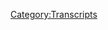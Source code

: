 {{DEFAULTSORT:
    #_TRANSCRIPT_0612:October 31, 2021
}}{{Transcript
    | title         = [[612: October 31, 2021]]
    | caption       = [https://knowledgefight.libsyn.com/612-october-31-2021 Listen to this episode on Libsyn]
    | episodeNumber = [[612: October 31, 2021|612]]
    | length        = 01:46:18
}}

{{MessageBox
    | header     = Warning: Bot Generated Content
    | text       = This transcript was automatically generated by transcription software and likely contains many mistakes and misattributions. Please check the audio for definitive quotes, attribution, and context.
    | image      = N3yvass4myg91.webp
    | imagewidth = 50px
    | id         = warning
}}

{{TranscriptBlock
    | name      = Unknown Speaker
    | timestamp = 00:00:00.000
    | text      = N-N-N-N-N-N-Knowledge Fight
}}

{{TranscriptBlock
    | name      = Unknown Speaker
    | timestamp = 00:00:12.960
    | text      = Dan and Jordan, I am sweating
}}

{{TranscriptBlock
    | name      = Unknown Speaker
    | timestamp = 00:00:18.039
    | text      = knowledgefight.com, it's time to pray
}}

{{TranscriptBlock
    | name      = Unknown Speaker
    | timestamp = 00:00:21.320
    | text      = I have great respect for knowledgefight
}}

{{TranscriptBlock
    | name      = Unknown Speaker
    | timestamp = 00:00:23.879
    | text      = knowledgefight
}}

{{TranscriptBlock
    | name      = Unknown Speaker
    | timestamp = 00:00:25.199
    | text      = I'm sick of them posing as if they're the good guys
}}

{{TranscriptBlock
    | name      = Unknown Speaker
    | timestamp = 00:00:27.440
    | text      = Shang, we are the bad guys, knowledgefight
}}

{{TranscriptBlock
    | name      = Unknown Speaker
    | timestamp = 00:00:30.199
    | text      = Dan and Jordan, knowledgefight
}}

{{TranscriptBlock
    | name      = Unknown Speaker
    | timestamp = 00:00:32.240
    | text      = I need money
}}

{{TranscriptBlock
    | name      = Unknown Speaker
    | timestamp = 00:00:39.880
    | text      = Andy and Chhad Malk... Andy and... Andy and...
}}

{{TranscriptBlock
    | name      = Unknown Speaker
    | timestamp = 00:00:42.359
    | text      = Stop it, Andy and Chan... Andy and Chan...
}}

{{TranscriptBlock
    | name      = Unknown Speaker
    | timestamp = 00:00:46.439
    | text      = It's time to pray, Andy and Chan...
}}

{{TranscriptBlock
    | name      = Unknown Speaker
    | timestamp = 00:00:48.280
    | text      = You're on the air, thanks for holding us
}}

{{TranscriptBlock
    | name      = Unknown Speaker
    | timestamp = 00:00:50.280
    | text      = Hello, Alex, I'm aprocessing color and I'm a huge fan
}}

{{TranscriptBlock
    | name      = Unknown Speaker
    | timestamp = 00:00:51.759
    | text      = I love your work
}}

{{TranscriptBlock
    | name      = Unknown Speaker
    | timestamp = 00:00:52.520
    | text      = Knowledge Fight.
}}

{{TranscriptBlock
    | name      = Unknown Speaker
    | timestamp = 00:00:54.520
    | text      = Knowledgefight.com
}}

{{TranscriptBlock
    | name      = Unknown Speaker
    | timestamp = 00:00:56.520
    | text      = I love you.
}}

{{TranscriptBlock
    | name      = Unknown Speaker
    | timestamp = 00:00:58.520
    | text      = Hey everybody!
}}

{{TranscriptBlock
    | name      = Unknown Speaker
    | timestamp = 00:01:00.520
    | text      = Welcome back to Knowledge Fight. I'm Dan. I'm Jordan.
}}

{{TranscriptBlock
    | name      = Unknown Speaker
    | timestamp = 00:01:02.520
    | text      = We're couple dudes. We like to sit around, worship at the altar of Selene
}}

{{TranscriptBlock
    | name      = Unknown Speaker
    | timestamp = 00:01:04.519
    | text      = and talk a little bit about Alex Jones.
}}

{{TranscriptBlock
    | name      = Unknown Speaker
    | timestamp = 00:01:06.519
    | text      = Oh, indeed we are, Dan.
}}

{{TranscriptBlock
    | name      = Unknown Speaker
    | timestamp = 00:01:08.519
    | text      = Jordan. Dan! Jordan. Quick question for you.
}}

{{TranscriptBlock
    | name      = Unknown Speaker
    | timestamp = 00:01:10.519
    | text      = What's up? What's your Bright Spot? My Bright Spot today,
}}

{{TranscriptBlock
    | name      = Unknown Speaker
    | timestamp = 00:01:12.519
    | text      = Jordan, is I started watching Finally.
}}

{{TranscriptBlock
    | name      = Unknown Speaker
    | timestamp = 00:01:14.519
    | text      = I started watching Better Call Saul.
}}

{{TranscriptBlock
    | name      = Unknown Speaker
    | timestamp = 00:01:16.519
    | text      = Ah, yes.
}}

{{TranscriptBlock
    | name      = Unknown Speaker
    | timestamp = 00:01:18.519
    | text      = And I've figured out why people like it.
}}

{{TranscriptBlock
    | name      = Unknown Speaker
    | timestamp = 00:01:20.519
    | text      = It's good. It's very good.
}}

{{TranscriptBlock
    | name      = Unknown Speaker
    | timestamp = 00:01:22.519
    | text      = That's basically it.
}}

{{TranscriptBlock
    | name      = Unknown Speaker
    | timestamp = 00:01:24.519
    | text      = Yeah, very enjoyable. A little different than I
}}

{{TranscriptBlock
    | name      = Unknown Speaker
    | timestamp = 00:01:26.519
    | text      = expected, honestly, even from the hype
}}

{{TranscriptBlock
    | name      = Unknown Speaker
    | timestamp = 00:01:28.519
    | text      = that people had surrounding it.
}}

{{TranscriptBlock
    | name      = Unknown Speaker
    | timestamp = 00:01:30.519
    | text      = But I've enjoyed
}}

{{TranscriptBlock
    | name      = Unknown Speaker
    | timestamp = 00:01:32.519
    | text      = it in a different way than I expected
}}

{{TranscriptBlock
    | name      = Unknown Speaker
    | timestamp = 00:01:34.519
    | text      = and well done, folks.
}}

{{TranscriptBlock
    | name      = Unknown Speaker
    | timestamp = 00:01:36.519
    | text      = Made a nice show.
}}

{{TranscriptBlock
    | name      = Unknown Speaker
    | timestamp = 00:01:38.519
    | text      = Plus one.
}}

{{TranscriptBlock
    | name      = Unknown Speaker
    | timestamp = 00:01:40.519
    | text      = You know what's great about Better Call Saul
}}

{{TranscriptBlock
    | name      = Unknown Speaker
    | timestamp = 00:01:42.519
    | text      = is it's deeply funny
}}

{{TranscriptBlock
    | name      = Unknown Speaker
    | timestamp = 00:01:44.519
    | text      = in certain situations.
}}

{{TranscriptBlock
    | name      = Unknown Speaker
    | timestamp = 00:01:46.519
    | text      = It's so willing to lean into
}}

{{TranscriptBlock
    | name      = Unknown Speaker
    | timestamp = 00:01:48.519
    | text      = how funny that it can be.
}}

{{TranscriptBlock
    | name      = Unknown Speaker
    | timestamp = 00:01:50.519
    | text      = And then in the next, it can totally
}}

{{TranscriptBlock
    | name      = Unknown Speaker
    | timestamp = 00:01:52.519
    | text      = change the tone. And you're still in.
}}

{{TranscriptBlock
    | name      = Unknown Speaker
    | timestamp = 00:01:54.519
    | text      = Yeah, yeah. There's a lot of emotional
}}

{{TranscriptBlock
    | name      = Unknown Speaker
    | timestamp = 00:01:56.519
    | text      = feeling. There's a sentiment and then also
}}

{{TranscriptBlock
    | name      = Unknown Speaker
    | timestamp = 00:01:58.519
    | text      = good comedy.
}}

{{TranscriptBlock
    | name      = Unknown Speaker
    | timestamp = 00:02:00.519
    | text      = Well done. It's a rare
}}

{{TranscriptBlock
    | name      = Unknown Speaker
    | timestamp = 00:02:02.519
    | text      = instance, I think, where something
}}

{{TranscriptBlock
    | name      = Unknown Speaker
    | timestamp = 00:02:04.519
    | text      = has actually lived up to or
}}

{{TranscriptBlock
    | name      = Unknown Speaker
    | timestamp = 00:02:06.519
    | text      = exceeded the hype that I had
}}

{{TranscriptBlock
    | name      = Unknown Speaker
    | timestamp = 00:02:08.520
    | text      = in my head for things.
}}

{{TranscriptBlock
    | name      = Unknown Speaker
    | timestamp = 00:02:10.520
    | text      = A lot of times people will tell me to watch something
}}

{{TranscriptBlock
    | name      = Unknown Speaker
    | timestamp = 00:02:12.520
    | text      = I'll put it off and then I'll watch it and I'll be like
}}

{{TranscriptBlock
    | name      = Unknown Speaker
    | timestamp = 00:02:14.520
    | text      = well, that was alright. Or like, yeah, it sucks.
}}

{{TranscriptBlock
    | name      = Unknown Speaker
    | timestamp = 00:02:16.520
    | text      = Yeah, yeah, yeah. It's a goddamn squid game.
}}

{{TranscriptBlock
    | name      = Unknown Speaker
    | timestamp = 00:02:18.520
    | text      = Like Mortal Kombat.
}}

{{TranscriptBlock
    | name      = Unknown Speaker
    | timestamp = 00:02:20.520
    | text      = No one told me to watch that.
}}

{{TranscriptBlock
    | name      = Unknown Speaker
    | timestamp = 00:02:22.520
    | text      = No, that was all you. Yeah. I told myself
}}

{{TranscriptBlock
    | name      = Unknown Speaker
    | timestamp = 00:02:24.520
    | text      = to watch that. Yeah, but
}}

{{TranscriptBlock
    | name      = Unknown Speaker
    | timestamp = 00:02:26.520
    | text      = it's always exciting when something
}}

{{TranscriptBlock
    | name      = Unknown Speaker
    | timestamp = 00:02:28.520
    | text      = is like, ah, haha, I get it.
}}

{{TranscriptBlock
    | name      = Unknown Speaker
    | timestamp = 00:02:30.520
    | text      = So anyway, what's your bright spot?
}}

{{TranscriptBlock
    | name      = Unknown Speaker
    | timestamp = 00:02:32.520
    | text      = My bright spot, Dan, is my partner
}}

{{TranscriptBlock
    | name      = Unknown Speaker
    | timestamp = 00:02:34.520
    | text      = and I, we went to see Sylvan Esso
}}

{{TranscriptBlock
    | name      = Unknown Speaker
    | timestamp = 00:02:36.520
    | text      = at the
}}

{{TranscriptBlock
    | name      = Unknown Speaker
    | timestamp = 00:02:38.520
    | text      = Aragon Ballroom over there.
}}

{{TranscriptBlock
    | name      = Unknown Speaker
    | timestamp = 00:02:40.520
    | text      = Fantastic. It was amazing.
}}

{{TranscriptBlock
    | name      = Unknown Speaker
    | timestamp = 00:02:42.520
    | text      = They were great. Awesome. Finally
}}

{{TranscriptBlock
    | name      = Unknown Speaker
    | timestamp = 00:02:44.520
    | text      = a music act that I've heard of
}}

{{TranscriptBlock
    | name      = Unknown Speaker
    | timestamp = 00:02:46.520
    | text      = that you
}}

{{TranscriptBlock
    | name      = Unknown Speaker
    | timestamp = 00:02:48.520
    | text      = bring up. But
}}

{{TranscriptBlock
    | name      = Unknown Speaker
    | timestamp = 00:02:50.520
    | text      = you remember, I showed you
}}

{{TranscriptBlock
    | name      = Unknown Speaker
    | timestamp = 00:02:52.520
    | text      = the clip of them
}}

{{TranscriptBlock
    | name      = Unknown Speaker
    | timestamp = 00:02:54.520
    | text      = doing the live performance. I believe so.
}}

{{TranscriptBlock
    | name      = Unknown Speaker
    | timestamp = 00:02:56.520
    | text      = Yeah, yeah, where they've got the band all
}}

{{TranscriptBlock
    | name      = Unknown Speaker
    | timestamp = 00:02:58.520
    | text      = together in a circle playing. Yeah, yeah, yeah.
}}

{{TranscriptBlock
    | name      = Unknown Speaker
    | timestamp = 00:03:00.520
    | text      = I remember that. Yeah, that's,
}}

{{TranscriptBlock
    | name      = Unknown Speaker
    | timestamp = 00:03:02.520
    | text      = this concert was really, really
}}

{{TranscriptBlock
    | name      = Unknown Speaker
    | timestamp = 00:03:04.520
    | text      = great, but it also helped me remember that I'm
}}

{{TranscriptBlock
    | name      = Unknown Speaker
    | timestamp = 00:03:06.520
    | text      = not just an old crank, like
}}

{{TranscriptBlock
    | name      = Unknown Speaker
    | timestamp = 00:03:08.520
    | text      = I like analog
}}

{{TranscriptBlock
    | name      = Unknown Speaker
    | timestamp = 00:03:10.520
    | text      = music, you know, like I'm not like that.
}}

{{TranscriptBlock
    | name      = Unknown Speaker
    | timestamp = 00:03:12.520
    | text      = It's better with a live band.
}}

{{TranscriptBlock
    | name      = Unknown Speaker
    | timestamp = 00:03:14.520
    | text      = You know, it's, their
}}

{{TranscriptBlock
    | name      = Unknown Speaker
    | timestamp = 00:03:16.520
    | text      = live show touring is the two of them,
}}

{{TranscriptBlock
    | name      = Unknown Speaker
    | timestamp = 00:03:18.520
    | text      = the producer and the
}}

{{TranscriptBlock
    | name      = Unknown Speaker
    | timestamp = 00:03:20.520
    | text      = incredibly talented singer, and
}}

{{TranscriptBlock
    | name      = Unknown Speaker
    | timestamp = 00:03:22.520
    | text      = it's great. Their music
}}

{{TranscriptBlock
    | name      = Unknown Speaker
    | timestamp = 00:03:24.520
    | text      = is really good, but when you've got a
}}

{{TranscriptBlock
    | name      = Unknown Speaker
    | timestamp = 00:03:26.520
    | text      = couple of drummers, when you've got guitarists,
}}

{{TranscriptBlock
    | name      = Unknown Speaker
    | timestamp = 00:03:28.520
    | text      = when you've got real musical instruments,
}}

{{TranscriptBlock
    | name      = Unknown Speaker
    | timestamp = 00:03:30.520
    | text      = it's just better. I think that's
}}

{{TranscriptBlock
    | name      = Unknown Speaker
    | timestamp = 00:03:32.520
    | text      = the whole premise of The Roots.
}}

{{TranscriptBlock
    | name      = Unknown Speaker
    | timestamp = 00:03:34.520
    | text      = I know! It's just better!
}}

{{TranscriptBlock
    | name      = Unknown Speaker
    | timestamp = 00:03:36.520
    | text      = It's so good. That's great. I'm glad you had a good
}}

{{TranscriptBlock
    | name      = Unknown Speaker
    | timestamp = 00:03:38.520
    | text      = time. Yeah, yeah, yeah. So, Jordan,
}}

{{TranscriptBlock
    | name      = Unknown Speaker
    | timestamp = 00:03:40.520
    | text      = today we are talking about finally
}}

{{TranscriptBlock
    | name      = Unknown Speaker
    | timestamp = 00:03:42.520
    | text      = getting back into the present. I would say that this is
}}

{{TranscriptBlock
    | name      = Unknown Speaker
    | timestamp = 00:03:44.520
    | text      = a Sneaky Snake episode, since it's Wednesday, but
}}

{{TranscriptBlock
    | name      = Unknown Speaker
    | timestamp = 00:03:46.520
    | text      = technically I think the Sneaky Snake
}}

{{TranscriptBlock
    | name      = Unknown Speaker
    | timestamp = 00:03:48.520
    | text      = was Monday when we had a Spooktacular. Right, it was
}}

{{TranscriptBlock
    | name      = Unknown Speaker
    | timestamp = 00:03:50.520
    | text      = a Spooktacular. A Sneaky Snaketacular.
}}

{{TranscriptBlock
    | name      = Unknown Speaker
    | timestamp = 00:03:52.520
    | text      = A Snooktacular. Sneaky
}}

{{TranscriptBlock
    | name      = Unknown Speaker
    | timestamp = 00:03:54.520
    | text      = Snaketacular. Okay.
}}

{{TranscriptBlock
    | name      = Unknown Speaker
    | timestamp = 00:03:56.520
    | text      = But today you are getting back to the present. We're
}}

{{TranscriptBlock
    | name      = Unknown Speaker
    | timestamp = 00:03:58.520
    | text      = looking at October 31st, Halloween.
}}

{{TranscriptBlock
    | name      = Unknown Speaker
    | timestamp = 00:04:00.520
    | text      = Ooooh, Blackjack.
}}

{{TranscriptBlock
    | name      = Unknown Speaker
    | timestamp = 00:04:02.520
    | text      = Mmm, I got lost. I was too busy
}}

{{TranscriptBlock
    | name      = Unknown Speaker
    | timestamp = 00:04:04.520
    | text      = going ooooh. I tricked you
}}

{{TranscriptBlock
    | name      = Unknown Speaker
    | timestamp = 00:04:06.520
    | text      = with the false start of Halloween.
}}

{{TranscriptBlock
    | name      = Unknown Speaker
    | timestamp = 00:04:08.520
    | text      = You got me. Halloween was like
}}

{{TranscriptBlock
    | name      = Unknown Speaker
    | timestamp = 00:04:10.520
    | text      = an eyebrow fake.
}}

{{TranscriptBlock
    | name      = Unknown Speaker
    | timestamp = 00:04:12.520
    | text      = In basketball. Yeah, yeah, yeah.
}}

{{TranscriptBlock
    | name      = Unknown Speaker
    | timestamp = 00:04:14.520
    | text      = And then you drained the three after I fell
}}

{{TranscriptBlock
    | name      = Unknown Speaker
    | timestamp = 00:04:16.519
    | text      = down and broke my ankles. Yeah. This is Sunday's
}}

{{TranscriptBlock
    | name      = Unknown Speaker
    | timestamp = 00:04:18.519
    | text      = show, Halloween. It stinks.
}}

{{TranscriptBlock
    | name      = Unknown Speaker
    | timestamp = 00:04:20.519
    | text      = Hahahaha!
}}

{{TranscriptBlock
    | name      = Unknown Speaker
    | timestamp = 00:04:22.519
    | text      = Spoilers! Alright, okay.
}}

{{TranscriptBlock
    | name      = Unknown Speaker
    | timestamp = 00:04:24.519
    | text      = Alright! How we doing?
}}

{{TranscriptBlock
    | name      = Unknown Speaker
    | timestamp = 00:04:26.519
    | text      = There's some interesting stuff to talk about
}}

{{TranscriptBlock
    | name      = Unknown Speaker
    | timestamp = 00:04:28.519
    | text      = and, you know, all that, but it's...
}}

{{TranscriptBlock
    | name      = Unknown Speaker
    | timestamp = 00:04:30.519
    | text      = If I had to rate it in
}}

{{TranscriptBlock
    | name      = Unknown Speaker
    | timestamp = 00:04:32.519
    | text      = terms of Alex's shows, it's not in the top
}}

{{TranscriptBlock
    | name      = Unknown Speaker
    | timestamp = 00:04:34.519
    | text      = tier. Not in the top tier. No.
}}

{{TranscriptBlock
    | name      = Unknown Speaker
    | timestamp = 00:04:36.519
    | text      = We'll get down to business
}}

{{TranscriptBlock
    | name      = Unknown Speaker
    | timestamp = 00:04:38.519
    | text      = on that. But first, Jordan, let's take a little moment
}}

{{TranscriptBlock
    | name      = Unknown Speaker
    | timestamp = 00:04:40.519
    | text      = to say hello to some new wonks. Oh, that's a great idea.
}}

{{TranscriptBlock
    | name      = Unknown Speaker
    | timestamp = 00:04:42.519
    | text      = So first, Wyatt, thank you so much. You are now a
}}

{{TranscriptBlock
    | name      = Unknown Speaker
    | timestamp = 00:04:44.519
    | text      = policy wonk. I'm a policy wonk!
}}

{{TranscriptBlock
    | name      = Unknown Speaker
    | timestamp = 00:04:46.519
    | text      = Thanks, Wyatt! Thank you! Next, Jordan, thank you
}}

{{TranscriptBlock
    | name      = Unknown Speaker
    | timestamp = 00:04:48.519
    | text      = so much You- not You. Not
}}

{{TranscriptBlock
    | name      = Unknown Speaker
    | timestamp = 00:04:50.519
    | text      = Me. You're now a policy wonk. I'm a policy
}}

{{TranscriptBlock
    | name      = Unknown Speaker
    | timestamp = 00:04:52.519
    | text      = wonk! Thank you, Jordan! Thank you!
}}

{{TranscriptBlock
    | name      = Unknown Speaker
    | timestamp = 00:04:54.519
    | text      = Next, Ella, thank you so much. You are now
}}

{{TranscriptBlock
    | name      = Unknown Speaker
    | timestamp = 00:04:56.519
    | text      = a policy wonk. I'm a policy wonk. Thanks, Ella!
}}

{{TranscriptBlock
    | name      = Unknown Speaker
    | timestamp = 00:04:58.519
    | text      = Thank you! Next,
}}

{{TranscriptBlock
    | name      = Unknown Speaker
    | timestamp = 00:05:00.519
    | text      = Allan, thank you so much. You're now a policy wonk.
}}

{{TranscriptBlock
    | name      = Unknown Speaker
    | timestamp = 00:05:02.519
    | text      = I'm a policy wonk. Thanks, Allan.
}}

{{TranscriptBlock
    | name      = Unknown Speaker
    | timestamp = 00:05:04.519
    | text      = Thank you, and finally we got a technocrat here Jordan this is who boy
}}

{{TranscriptBlock
    | name      = Unknown Speaker
    | timestamp = 00:05:09.199
    | text      = I don't know if this is poking fun at my inability to pronounce names, okay?
}}

{{TranscriptBlock
    | name      = Unknown Speaker
    | timestamp = 00:05:13.540
    | text      = Okay, but my fiance's Irish friends and family pronounce my name Craig, but it's pronounced Craig
}}

{{TranscriptBlock
    | name      = Unknown Speaker
    | timestamp = 00:05:21.620
    | text      = Thank you
}}

{{TranscriptBlock
    | name      = Unknown Speaker
    | timestamp = 00:05:22.899
    | text      = You're now a technocrat. I don't I don't know if I mispronounced the mispronunciation correctly. Oh boy
}}

{{TranscriptBlock
    | name      = Unknown Speaker
    | timestamp = 00:05:28.540
    | text      = I'm a policy wonk. Crikey mate. That's fantastic. Have yourself a brew. How's your 401k doing, bro?
}}

{{TranscriptBlock
    | name      = Unknown Speaker
    | timestamp = 00:05:34.959
    | text      = We got to go full tilt boogie on this Watson. All right, let's just get down to business
}}

{{TranscriptBlock
    | name      = Unknown Speaker
    | timestamp = 00:05:38.800
    | text      = We ain't making that money off that heroin. Why are you pimps so good? My neck is freakishly large
}}

{{TranscriptBlock
    | name      = Unknown Speaker
    | timestamp = 00:05:44.519
    | text      = I declare info war on you. All right, so how would you pronounce this? Okay. C-R-A-Y obviously cray
}}

{{TranscriptBlock
    | name      = Unknown Speaker
    | timestamp = 00:05:51.319
    | text      = Yes, dash G-E-H
}}

{{TranscriptBlock
    | name      = Unknown Speaker
    | timestamp = 00:05:54.920
    | text      = Craig yeah
}}

{{TranscriptBlock
    | name      = Unknown Speaker
    | timestamp = 00:05:56.620
    | text      = No, I if he if if he's talking about Irish Reggae if he's talking about Irish
}}

{{TranscriptBlock
    | name      = Unknown Speaker
    | timestamp = 00:06:01.639
    | text      = No, no, no, his fiance's Irish friends and family pronounce his name Craig, but it's actually cray dash
}}

{{TranscriptBlock
    | name      = Unknown Speaker
    | timestamp = 00:06:08.279
    | text      = G-E-H
}}

{{TranscriptBlock
    | name      = Unknown Speaker
    | timestamp = 00:06:09.819
    | text      = Okay, okay. Here's what I would say knowing what I know about how Irish people talk. Ah, I don't think he's Irish
}}

{{TranscriptBlock
    | name      = Unknown Speaker
    | timestamp = 00:06:18.040
    | text      = No, he's not Irish, but it's Irish that's important. Okay, because they're pronouncing it more like crack
}}

{{TranscriptBlock
    | name      = Unknown Speaker
    | timestamp = 00:06:24.199
    | text      = Mmm, which is in I in Irish not
}}

{{TranscriptBlock
    | name      = Unknown Speaker
    | timestamp = 00:06:28.519
    | text      = It's not crack. It means good. I'm essentially I'm seeing a phonetic spelling of how it's actually pronounced
}}

{{TranscriptBlock
    | name      = Unknown Speaker
    | timestamp = 00:06:35.079
    | text      = Yeah, but not one for how the Irish people pronounce it. Yeah, chances are they pronounce it. It's a
}}

{{TranscriptBlock
    | name      = Unknown Speaker
    | timestamp = 00:06:41.279
    | text      = crag
}}

{{TranscriptBlock
    | name      = Unknown Speaker
    | timestamp = 00:06:43.720
    | text      = Agro yes, it's probably that uh-huh. Well, anyway this mystery we shall not be solved
}}

{{TranscriptBlock
    | name      = Unknown Speaker
    | timestamp = 00:06:49.160
    | text      = But thank you here is an out-of-context drop Jordan for today from from the episode. How Hitler
}}

{{TranscriptBlock
    | name      = Unknown Speaker
    | timestamp = 00:06:55.959
    | text      = They'll probably edit me out saying that and say look Jones just hold Hitler. Oh, yeah, I did
}}

{{TranscriptBlock
    | name      = Unknown Speaker
    | timestamp = 00:07:01.439
    | text      = No, no, we can do that. That is available at any time. Oh
}}

{{TranscriptBlock
    | name      = Unknown Speaker
    | timestamp = 00:07:07.000
    | text      = Hope we don't actually use that
}}

{{TranscriptBlock
    | name      = Unknown Speaker
    | timestamp = 00:07:12.040
    | text      = Dan you're a traitor Heil Hitler. Oh no
}}

{{TranscriptBlock
    | name      = Unknown Speaker
    | timestamp = 00:07:14.800
    | text      = Oh boy, so we start off today's episode and there's a couple of main stories
}}

{{TranscriptBlock
    | name      = Unknown Speaker
    | timestamp = 00:07:21.839
    | text      = That Alex is is preoccupied with and the first one is one that is going to annoy everybody across the board
}}

{{TranscriptBlock
    | name      = Unknown Speaker
    | timestamp = 00:07:29.439
    | text      = Again, thank you for joining us on this Sunday
}}

{{TranscriptBlock
    | name      = Unknown Speaker
    | timestamp = 00:07:33.839
    | text      = October 31st broadcast Wow the incredible amounts of news here
}}

{{TranscriptBlock
    | name      = Unknown Speaker
    | timestamp = 00:07:38.399
    | text      = First off Democratic Party operatives got caught again like they did in Charlottesville four years ago leading the
}}

{{TranscriptBlock
    | name      = Unknown Speaker
    | timestamp = 00:07:48.800
    | text      = Attempt to stir up racial conflict so that they can try to derail an election and make sure that a Democrat
}}

{{TranscriptBlock
    | name      = Unknown Speaker
    | timestamp = 00:07:56.040
    | text      = gets into power and
}}

{{TranscriptBlock
    | name      = Unknown Speaker
    | timestamp = 00:07:58.360
    | text      = Replaces the other Democrat the monster governor Northam that's leaving
}}

{{TranscriptBlock
    | name      = Unknown Speaker
    | timestamp = 00:08:02.839
    | text      = caught
}}

{{TranscriptBlock
    | name      = Unknown Speaker
    | timestamp = 00:08:04.139
    | text      = Red-handed right during the national firestorm of basically every newspaper and every so-called news TV program
}}

{{TranscriptBlock
    | name      = Unknown Speaker
    | timestamp = 00:08:12.279
    | text      = Attacking Tucker Carlson and by extension yours truly
}}

{{TranscriptBlock
    | name      = Unknown Speaker
    | timestamp = 00:08:17.100
    | text      = We're daring to say that January 6th had feds and NGOs by the way
}}

{{TranscriptBlock
    | name      = Unknown Speaker
    | timestamp = 00:08:25.240
    | text      = Provocateur in
}}

{{TranscriptBlock
    | name      = Unknown Speaker
    | timestamp = 00:08:26.600
    | text      = What like the Red Cross all minority of the million people that were there for a peaceful demonstration?
}}

{{TranscriptBlock
    | name      = Unknown Speaker
    | timestamp = 00:08:30.879
    | text      = to break into the Capitol Alex has never and will never present any compelling evidence that either the unite the right rally
}}

{{TranscriptBlock
    | name      = Unknown Speaker
    | timestamp = 00:08:39.120
    | text      = in 2017 or the storming of the Capitol on January 6th where
}}

{{TranscriptBlock
    | name      = Unknown Speaker
    | timestamp = 00:08:43.879
    | text      = Provocateur or somehow run by shadowy forces in the government or some unnamed NGO like the Red Cross right right right the standard
}}

{{TranscriptBlock
    | name      = Unknown Speaker
    | timestamp = 00:08:51.039
    | text      = That's required to claim that something is proven is so low on this show that he can just get away with saying whatever he wants
}}

{{TranscriptBlock
    | name      = Unknown Speaker
    | timestamp = 00:08:56.279
    | text      = Oh, it's proven anyway as for the current situation it has to do with a dirty trick type stunt that the Lincoln Project pulled on
}}

{{TranscriptBlock
    | name      = Unknown Speaker
    | timestamp = 00:09:03.399
    | text      = Virginia gubernatorial candidate Glenn Youngkin
}}

{{TranscriptBlock
    | name      = Unknown Speaker
    | timestamp = 00:09:06.039
    | text      = They had five people dress up in khakis and hold tiki torches near Youngkin's bus
}}

{{TranscriptBlock
    | name      = Unknown Speaker
    | timestamp = 00:09:10.639
    | text      = During a photo op and voice support for the GOP candidate right there's a number of angles to this whole thing
}}

{{TranscriptBlock
    | name      = Unknown Speaker
    | timestamp = 00:09:16.639
    | text      = But I wanted to say up front so it's totally clear that I'm entirely opposed to what the Lincoln Project did
}}

{{TranscriptBlock
    | name      = Unknown Speaker
    | timestamp = 00:09:21.679
    | text      = The first and most important reason is that a kind of stunt like this it strikes me as a bit disrespectful
}}

{{TranscriptBlock
    | name      = Unknown Speaker
    | timestamp = 00:09:27.279
    | text      = To the folks in the community and the activists who are at the unite the right rally at very least
}}

{{TranscriptBlock
    | name      = Unknown Speaker
    | timestamp = 00:09:32.240
    | text      = It seems like a co-opting in a very crass way of their experience of trauma and using that as a prop for a political rally
}}

{{TranscriptBlock
    | name      = Unknown Speaker
    | timestamp = 00:09:40.240
    | text      = Second this just isn't an effective strategy
}}

{{TranscriptBlock
    | name      = Unknown Speaker
    | timestamp = 00:09:42.799
    | text      = And it's tailor-made to backfire the intent was allegedly to create a spectacle that would highlight Youngkin's bigotry and shittiness
}}

{{TranscriptBlock
    | name      = Unknown Speaker
    | timestamp = 00:09:49.340
    | text      = But that was never gonna be the outcome and it's kind of hard for me to believe that the Lincoln Project a group of Republican
}}

{{TranscriptBlock
    | name      = Unknown Speaker
    | timestamp = 00:09:56.299
    | text      = Strategists who made their brand just not liking Trump wouldn't know that the right-wing media as it exists would
}}

{{TranscriptBlock
    | name      = Unknown Speaker
    | timestamp = 00:10:02.419
    | text      = Completely tear this apart and immediately shift the conversation to being about how this stunt proves that the left is just creating fake white
}}

{{TranscriptBlock
    | name      = Unknown Speaker
    | timestamp = 00:10:09.779
    | text      = Supremacists to be mad at and make you scared of and how January 6th was really the Democrats fault when you get right down to it
}}

{{TranscriptBlock
    | name      = Unknown Speaker
    | timestamp = 00:10:16.059
    | text      = I cannot in good faith believe that the specific people who run the Lincoln Project would be so naive as to not know that
}}

{{TranscriptBlock
    | name      = Unknown Speaker
    | timestamp = 00:10:22.740
    | text      = This is the result that would happen and that their actions actively hurt the cause that they're pretending to support
}}

{{TranscriptBlock
    | name      = Unknown Speaker
    | timestamp = 00:10:28.259
    | text      = Yeah, I find that difficult. Yeah, I mean I all I saw was
}}

{{TranscriptBlock
    | name      = Unknown Speaker
    | timestamp = 00:10:32.620
    | text      = Republicans dressing like Republicans. Hmm. I didn't see a stunt at all. Well sure
}}

{{TranscriptBlock
    | name      = Unknown Speaker
    | timestamp = 00:10:39.740
    | text      = but I mean like you could you who
}}

{{TranscriptBlock
    | name      = Unknown Speaker
    | timestamp = 00:10:41.740
    | text      = The problem is like the various people that were actually the people who dressed up may have been Democrats themselves
}}

{{TranscriptBlock
    | name      = Unknown Speaker
    | timestamp = 00:10:48.460
    | text      = And then that creates the entire optics of a Democrat dirty trick or whatever don't care
}}

{{TranscriptBlock
    | name      = Unknown Speaker
    | timestamp = 00:10:54.179
    | text      = Sure, fuck them as for when Alex is saying all this is completely detached from reality
}}

{{TranscriptBlock
    | name      = Unknown Speaker
    | timestamp = 00:10:58.779
    | text      = The Lincoln Project is not the left as Alex claims
}}

{{TranscriptBlock
    | name      = Unknown Speaker
    | timestamp = 00:11:02.500
    | text      = The Lincoln Project sucks and it's not aligned with the left nor is it even as left-leaning as the Democratic Party
}}

{{TranscriptBlock
    | name      = Unknown Speaker
    | timestamp = 00:11:08.080
    | text      = They're essentially a bunch of Republicans who read the room and they realized they didn't want to be on Trump's side and decided to work
}}

{{TranscriptBlock
    | name      = Unknown Speaker
    | timestamp = 00:11:14.480
    | text      = An anti Trump but pro conservative grift targeted at Democrats desperate to find some Republicans who weren't evil a May
}}

{{TranscriptBlock
    | name      = Unknown Speaker
    | timestamp = 00:11:22.120
    | text      = 2020 report from open secrets pointed out the following quote the Lincoln Project reported spending nearly 1.4 million dollars through March
}}

{{TranscriptBlock
    | name      = Unknown Speaker
    | timestamp = 00:11:29.919
    | text      = Almost all of that money went to the group's board members and firms run by them
}}

{{TranscriptBlock
    | name      = Unknown Speaker
    | timestamp = 00:11:34.460
    | text      = The super PAC spent nearly 1 million dollars with summit strategic communications a firm run by Lincoln Project treasurer Reed Galen
}}

{{TranscriptBlock
    | name      = Unknown Speaker
    | timestamp = 00:11:42.100
    | text      = another
}}

{{TranscriptBlock
    | name      = Unknown Speaker
    | timestamp = 00:11:43.700
    | text      = $215,000 went to the tusk digital a company run by Lincoln Project advisor Ron Steslow
}}

{{TranscriptBlock
    | name      = Unknown Speaker
    | timestamp = 00:11:49.019
    | text      = both companies received little business from other federal committees since Trump's inauguration a
}}

{{TranscriptBlock
    | name      = Unknown Speaker
    | timestamp = 00:11:54.960
    | text      = February 2021 piece on the huffington huffington post reports that over 50 million dollars of the 90 million dollars
}}

{{TranscriptBlock
    | name      = Unknown Speaker
    | timestamp = 00:12:00.740
    | text      = The Lincoln Project had raised had quote gone to firms controlled by the group's leaders
}}

{{TranscriptBlock
    | name      = Unknown Speaker
    | timestamp = 00:12:05.259
    | text      = I have a strong suspicion that these folks are just running a scam and if you needed to be further persuaded of this
}}

{{TranscriptBlock
    | name      = Unknown Speaker
    | timestamp = 00:12:11.740
    | text      = I would submit to you the response that their co-founder Steve Schmidt gave when asked about their financial sketchiness
}}

{{TranscriptBlock
    | name      = Unknown Speaker
    | timestamp = 00:12:18.539
    | text      = Quote we fully comply with the law
}}

{{TranscriptBlock
    | name      = Unknown Speaker
    | timestamp = 00:12:20.940
    | text      = The Lincoln Project will be delighted to open its books for audit immediately after the Trump campaign and all its affiliated super PACs do so
}}

{{TranscriptBlock
    | name      = Unknown Speaker
    | timestamp = 00:12:28.059
    | text      = Explaining the cash flow of nearly 700 million dollars that flowed through their organizations controlled by Brad Parscale and Jared Kushner
}}

{{TranscriptBlock
    | name      = Unknown Speaker
    | timestamp = 00:12:35.159
    | text      = I don't know if I could come up with a response that makes you look more guilty than that
}}

{{TranscriptBlock
    | name      = Unknown Speaker
    | timestamp = 00:12:39.399
    | text      = But that one wasn't that good. No, no, you don't get it
}}

{{TranscriptBlock
    | name      = Unknown Speaker
    | timestamp = 00:12:42.100
    | text      = We'll open our books in the exact same way
}}

{{TranscriptBlock
    | name      = Unknown Speaker
    | timestamp = 00:12:45.220
    | text      = That the theoretical evil person that we don't like should open his books and since he won't
}}

{{TranscriptBlock
    | name      = Unknown Speaker
    | timestamp = 00:12:50.980
    | text      = We won't thus proving were morally superior to right, right, right
}}

{{TranscriptBlock
    | name      = Unknown Speaker
    | timestamp = 00:12:55.200
    | text      = And I know you are and they but what am I and these other evil people?
}}

{{TranscriptBlock
    | name      = Unknown Speaker
    | timestamp = 00:13:01.059
    | text      = Kind of they make the same argument that they'll do it when some other person Oh totally
}}

{{TranscriptBlock
    | name      = Unknown Speaker
    | timestamp = 00:13:05.379
    | text      = No, and if Obama did it then I would do it. Yeah, just a game of fucking dominoes and it's really stupid
}}

{{TranscriptBlock
    | name      = Unknown Speaker
    | timestamp = 00:13:10.820
    | text      = Yeah, the conservative grift is like a fucking
}}

{{TranscriptBlock
    | name      = Unknown Speaker
    | timestamp = 00:13:14.299
    | text      = Pouring water in an uneven tile floor below sea level just like wherever there's a hole to be filled with money
}}

{{TranscriptBlock
    | name      = Unknown Speaker
    | timestamp = 00:13:21.419
    | text      = They will find it. Yeah, and one of the primary things that spark suspicion about their business model at the Lincoln Project
}}

{{TranscriptBlock
    | name      = Unknown Speaker
    | timestamp = 00:13:27.139
    | text      = Isn't just that the money seems to you know flow to Lincoln Project folks other companies very suspicious
}}

{{TranscriptBlock
    | name      = Unknown Speaker
    | timestamp = 00:13:33.139
    | text      = But it is but that's not the only thing no
}}

{{TranscriptBlock
    | name      = Unknown Speaker
    | timestamp = 00:13:35.019
    | text      = No
}}

{{TranscriptBlock
    | name      = Unknown Speaker
    | timestamp = 00:13:35.299
    | text      = Not the real kicker is that they spend a suspiciously high percentage of their budget on producing their ads
}}

{{TranscriptBlock
    | name      = Unknown Speaker
    | timestamp = 00:13:41.019
    | text      = As that article in open secrets points out they spent
}}

{{TranscriptBlock
    | name      = Unknown Speaker
    | timestamp = 00:13:44.740
    | text      = $19,000 on an ad against Martha McSally
}}

{{TranscriptBlock
    | name      = Unknown Speaker
    | timestamp = 00:13:46.940
    | text      = But only one quarter of that amount was spent on ad placement quote with the rest spent on production costs
}}

{{TranscriptBlock
    | name      = Unknown Speaker
    | timestamp = 00:13:54.220
    | text      = These are of course production costs that are paid to companies that are run by the people in charge of the Lincoln Project
}}

{{TranscriptBlock
    | name      = Unknown Speaker
    | timestamp = 00:13:59.620
    | text      = You can write those off that three quarters of the budget going to production costs is juxtaposed with that of the pro-trump super PAC
}}

{{TranscriptBlock
    | name      = Unknown Speaker
    | timestamp = 00:14:06.860
    | text      = America first action which had production costs at about 2%
}}

{{TranscriptBlock
    | name      = Unknown Speaker
    | timestamp = 00:14:10.980
    | text      = Quote with the rest of their budget going to add buying the Lincoln Project are not anyone's friend
}}

{{TranscriptBlock
    | name      = Unknown Speaker
    | timestamp = 00:14:16.860
    | text      = But their own and to drive that point home think about the fact that if George W
}}

{{TranscriptBlock
    | name      = Unknown Speaker
    | timestamp = 00:14:21.340
    | text      = Bush was president right now their organization wouldn't exist
}}

{{TranscriptBlock
    | name      = Unknown Speaker
    | timestamp = 00:14:24.820
    | text      = They don't really care about the things they want you to think they care about they just want you to think that they do so
}}

{{TranscriptBlock
    | name      = Unknown Speaker
    | timestamp = 00:14:29.899
    | text      = They can fundraise
}}

{{TranscriptBlock
    | name      = Unknown Speaker
    | timestamp = 00:14:31.659
    | text      = Also, they had to cut ties with one of their co-founders John Weaver after multiple allegations of him quote sexually harassing young men looking to
}}

{{TranscriptBlock
    | name      = Unknown Speaker
    | timestamp = 00:14:38.100
    | text      = Break into politics came to the surface right to their credit
}}

{{TranscriptBlock
    | name      = Unknown Speaker
    | timestamp = 00:14:41.179
    | text      = They did put out a statement denouncing Weaver in January 2021 to the opposite of their credit
}}

{{TranscriptBlock
    | name      = Unknown Speaker
    | timestamp = 00:14:46.340
    | text      = They knew about the quote at least 10 specific allegations of harassment since June
}}

{{TranscriptBlock
    | name      = Unknown Speaker
    | timestamp = 00:14:51.259
    | text      = 2020 and chose to ignore it until the outlet the American conservative began reporting on the allegations
}}

{{TranscriptBlock
    | name      = Unknown Speaker
    | timestamp = 00:14:57.220
    | text      = Anyway, this stupid stunt that they tried to pull at the youngkin event is exactly what you would expect from them. It's flashy
}}

{{TranscriptBlock
    | name      = Unknown Speaker
    | timestamp = 00:15:02.779
    | text      = It seems like it's making a point but it actually isn't and it's red meat for the right-wing media
}}

{{TranscriptBlock
    | name      = Unknown Speaker
    | timestamp = 00:15:07.759
    | text      = The important thing to understand about this is that regardless of the motivation for their actions with what the Lincoln Project did is
}}

{{TranscriptBlock
    | name      = Unknown Speaker
    | timestamp = 00:15:13.860
    | text      = Counter-productive and they should just stop no
}}

{{TranscriptBlock
    | name      = Unknown Speaker
    | timestamp = 00:15:16.419
    | text      = I mean ultimately the Lincoln Project exists to create a
}}

{{TranscriptBlock
    | name      = Unknown Speaker
    | timestamp = 00:15:21.820
    | text      = Group of people more than willing to lean into whatever right-wing
}}

{{TranscriptBlock
    | name      = Unknown Speaker
    | timestamp = 00:15:25.940
    | text      = Narrative is already being created about the left and thus justify it giving them more power and because the Lincoln Project is theoretically
}}

{{TranscriptBlock
    | name      = Unknown Speaker
    | timestamp = 00:15:33.340
    | text      = Separate from the Conservative Party you can have the Lincoln Project do exactly what the right needs the left or media to do
}}

{{TranscriptBlock
    | name      = Unknown Speaker
    | timestamp = 00:15:41.340
    | text      = Mmm that they're not doing I I don't I wouldn't it's not controlled
}}

{{TranscriptBlock
    | name      = Unknown Speaker
    | timestamp = 00:15:47.500
    | text      = It's just like that's what's available for the grift
}}

{{TranscriptBlock
    | name      = Unknown Speaker
    | timestamp = 00:15:50.139
    | text      = I wouldn't go as far as what you're suggesting kind of and I know that you don't mean this literally but that that kind of
}}

{{TranscriptBlock
    | name      = Unknown Speaker
    | timestamp = 00:15:55.259
    | text      = Does end up like getting into coordination like ideas of coordination, right?
}}

{{TranscriptBlock
    | name      = Unknown Speaker
    | timestamp = 00:16:00.700
    | text      = It's just they're smart enough to know a spot where they can that's that's what I'm saying
}}

{{TranscriptBlock
    | name      = Unknown Speaker
    | timestamp = 00:16:05.659
    | text      = They can make a little bit of they can get a piece of the attention economy and use it to fundraise totally and make a lot
}}

{{TranscriptBlock
    | name      = Unknown Speaker
    | timestamp = 00:16:11.580
    | text      = Of money. No, that's great
}}

{{TranscriptBlock
    | name      = Unknown Speaker
    | timestamp = 00:16:13.220
    | text      = I mean cuz the thing is what can happen and it's I'm not saying that it's like collusion or that they're they're operating in
}}

{{TranscriptBlock
    | name      = Unknown Speaker
    | timestamp = 00:16:20.820
    | text      = I don't think that you were saying that it just sounded too close
}}

{{TranscriptBlock
    | name      = Unknown Speaker
    | timestamp = 00:16:24.740
    | text      = totally understand that I just mean like when there is a spot for
}}

{{TranscriptBlock
    | name      = Unknown Speaker
    | timestamp = 00:16:31.340
    | text      = the
}}

{{TranscriptBlock
    | name      = Unknown Speaker
    | timestamp = 00:16:32.379
    | text      = Left media that the right wants to hate right the right will always go to that left media as well
}}

{{TranscriptBlock
    | name      = Unknown Speaker
    | timestamp = 00:16:39.259
    | text      = Because they hate it so much in the same way that they are afraid of their own media
}}

{{TranscriptBlock
    | name      = Unknown Speaker
    | timestamp = 00:16:43.360
    | text      = So they constantly go back to that. So there's a grift to be made there
}}

{{TranscriptBlock
    | name      = Unknown Speaker
    | timestamp = 00:16:47.179
    | text      = They make it and it just so happens to dove Dale perfectly with what they already want, right?
}}

{{TranscriptBlock
    | name      = Unknown Speaker
    | timestamp = 00:16:52.299
    | text      = you know and I think the other thing too is that by doing these stunts and
}}

{{TranscriptBlock
    | name      = Unknown Speaker
    | timestamp = 00:16:57.460
    | text      = And also being like we don't like Trump. Well, we're cool. Yeah, they allow themselves to be portrayed as actually Democrats
}}

{{TranscriptBlock
    | name      = Unknown Speaker
    | timestamp = 00:17:05.099
    | text      = Oh, no the the so that's what's useful the media
}}

{{TranscriptBlock
    | name      = Unknown Speaker
    | timestamp = 00:17:09.380
    | text      = Slobbers all over themselves to portray them as Democrats. Mm-hmm non-stop. Just like look at what these brave
}}

{{TranscriptBlock
    | name      = Unknown Speaker
    | timestamp = 00:17:16.700
    | text      = conservatives are doing right and then they they can be painted as
}}

{{TranscriptBlock
    | name      = Unknown Speaker
    | timestamp = 00:17:20.579
    | text      = Actually secret Democrats by the right-wing media and it allows them to perpetuate the cycle whole grift is there
}}

{{TranscriptBlock
    | name      = Unknown Speaker
    | timestamp = 00:17:26.500
    | text      = Yeah, it's not even hard. And so what it's all really about is that the left is freaking out
}}

{{TranscriptBlock
    | name      = Unknown Speaker
    | timestamp = 00:17:31.980
    | text      = Because Tucker Carlson is doing this documentary thing about the Patriot purge. Sure. Sure. Sure. It was January 6th
}}

{{TranscriptBlock
    | name      = Unknown Speaker
    | timestamp = 00:17:39.980
    | text      = Yeah, yeah, they're mad that people are mad at gerbils. Yeah, and there's Tucker's
}}

{{TranscriptBlock
    | name      = Unknown Speaker
    | timestamp = 00:17:44.900
    | text      = show
}}

{{TranscriptBlock
    | name      = Unknown Speaker
    | timestamp = 00:17:46.700
    | text      = He should be covering it all week on Fox
}}

{{TranscriptBlock
    | name      = Unknown Speaker
    | timestamp = 00:17:48.859
    | text      = Well, they're all freaking out about the three-part series that starts airing tomorrow night applauding as the people
}}

{{TranscriptBlock
    | name      = Unknown Speaker
    | timestamp = 00:17:57.779
    | text      = And the left is celebrating that it's only available on
}}

{{TranscriptBlock
    | name      = Unknown Speaker
    | timestamp = 00:18:01.660
    | text      = Fox nation to a few million people
}}

{{TranscriptBlock
    | name      = Unknown Speaker
    | timestamp = 00:18:04.460
    | text      = Tucker's ratings are gonna go up to all-time high and he's gonna be covering it all week with the biggest highlights and proof
}}

{{TranscriptBlock
    | name      = Unknown Speaker
    | timestamp = 00:18:11.259
    | text      = So just watching Tucker
}}

{{TranscriptBlock
    | name      = Unknown Speaker
    | timestamp = 00:18:13.259
    | text      = Play the left like a fiddle and really torch all their fraud is a beautiful thing
}}

{{TranscriptBlock
    | name      = Unknown Speaker
    | timestamp = 00:18:19.500
    | text      = It's even more
}}

{{TranscriptBlock
    | name      = Unknown Speaker
    | timestamp = 00:18:21.579
    | text      = satisfying when I
}}

{{TranscriptBlock
    | name      = Unknown Speaker
    | timestamp = 00:18:25.339
    | text      = Get the credit and it is a little bit to do that. Let's just say I helped wake up Tucker
}}

{{TranscriptBlock
    | name      = Unknown Speaker
    | timestamp = 00:18:32.700
    | text      = And Joe Rogan, cool
}}

{{TranscriptBlock
    | name      = Unknown Speaker
    | timestamp = 00:18:34.779
    | text      = I don't think that I mean this is pathetic because
}}

{{TranscriptBlock
    | name      = Unknown Speaker
    | timestamp = 00:18:38.299
    | text      = I I don't think he is dealing with reality that Tucker Carlson would
}}

{{TranscriptBlock
    | name      = Unknown Speaker
    | timestamp = 00:18:43.579
    | text      = Throw him under the bus in a second if it helped his rating. Oh in an instant
}}

{{TranscriptBlock
    | name      = Unknown Speaker
    | timestamp = 00:18:46.940
    | text      = Yeah, whenever the do whenever the wind blows in another direction Tucker will get his bow tie back or whatever, you know
}}

{{TranscriptBlock
    | name      = Unknown Speaker
    | timestamp = 00:18:53.579
    | text      = Like it's not no. Yeah. Yeah, it's didn't wake him up. He showed him a profitable lane home to to be able to
}}

{{TranscriptBlock
    | name      = Unknown Speaker
    | timestamp = 00:19:02.220
    | text      = Have an audience. Yeah. No when the wind changes he
}}

{{TranscriptBlock
    | name      = Unknown Speaker
    | timestamp = 00:19:05.259
    | text      = And Jon Stewart are gonna go on a tour debating for 25 cities in six months or whatever
}}

{{TranscriptBlock
    | name      = Unknown Speaker
    | timestamp = 00:19:11.420
    | text      = And that's they're gonna be millionaires or get all over again. Well, whatever the case may be
}}

{{TranscriptBlock
    | name      = Unknown Speaker
    | timestamp = 00:19:16.859
    | text      = Alex pretending that he woke him up somehow and like that whatever Tucker is doing now is somehow like
}}

{{TranscriptBlock
    | name      = Unknown Speaker
    | timestamp = 00:19:23.339
    | text      = Oh, this is the sincere
}}

{{TranscriptBlock
    | name      = Unknown Speaker
    | timestamp = 00:19:25.660
    | text      = Version of of what he he really is getting into the right. Right, right. No. No, this is just
}}

{{TranscriptBlock
    | name      = Unknown Speaker
    | timestamp = 00:19:31.180
    | text      = His brand now give him a couple give him a couple years. See where he's at. Yeah
}}

{{TranscriptBlock
    | name      = Unknown Speaker
    | timestamp = 00:19:36.059
    | text      = Anyway, this is really just about white people and it always was and how under attack they are white people have it bad
}}

{{TranscriptBlock
    | name      = Unknown Speaker
    | timestamp = 00:19:43.259
    | text      = Oh, no, they got all the major corporations from AT&T to Goldman Sachs and JP Morgan to you name it saying
}}

{{TranscriptBlock
    | name      = Unknown Speaker
    | timestamp = 00:19:50.859
    | text      = white people are inherently bad because the color skin I have
}}

{{TranscriptBlock
    | name      = Unknown Speaker
    | timestamp = 00:19:54.700
    | text      = right here and I got copies of it the
}}

{{TranscriptBlock
    | name      = Unknown Speaker
    | timestamp = 00:19:56.700
    | text      = Critical race theory training put out by the CEO signed by him
}}

{{TranscriptBlock
    | name      = Unknown Speaker
    | timestamp = 00:20:02.220
    | text      = CEO critical
}}

{{TranscriptBlock
    | name      = Unknown Speaker
    | timestamp = 00:20:04.299
    | text      = A copy of it
}}

{{TranscriptBlock
    | name      = Unknown Speaker
    | timestamp = 00:20:06.299
    | text      = Of the critical race theory training for all AT&T employees. It actually says quote white people are the problem close quote
}}

{{TranscriptBlock
    | name      = Unknown Speaker
    | timestamp = 00:20:14.859
    | text      = It goes on and says white being white is inherently a genetic trait of being a bad person
}}

{{TranscriptBlock
    | name      = Unknown Speaker
    | timestamp = 00:20:21.259
    | text      = I mean folks you know what I mean?
}}

{{TranscriptBlock
    | name      = Unknown Speaker
    | timestamp = 00:20:23.259
    | text      = That's 100 percent hitler. It's just being reversed to say of course hitler said most whites were bad, too
}}

{{TranscriptBlock
    | name      = Unknown Speaker
    | timestamp = 00:20:30.460
    | text      = What are you fucking talking about?
}}

{{TranscriptBlock
    | name      = Unknown Speaker
    | timestamp = 00:20:32.460
    | text      = I mentioned the superman and then you had just the regular slaves with the rest of the white people
}}

{{TranscriptBlock
    | name      = Unknown Speaker
    | timestamp = 00:20:37.339
    | text      = And then everybody else that wasn't white
}}

{{TranscriptBlock
    | name      = Unknown Speaker
    | timestamp = 00:20:40.859
    | text      = Yeah, death was actually what hitler spoke about so yeah, he didn't have too much problem with uh, wait what uh,
}}

{{TranscriptBlock
    | name      = Unknown Speaker
    | timestamp = 00:20:47.660
    | text      = What was your point? Well, I hear alex talk about
}}

{{TranscriptBlock
    | name      = Unknown Speaker
    | timestamp = 00:20:49.740
    | text      = Issues like this. I kind of wonder if he actually even understands what hitler was up to
}}

{{TranscriptBlock
    | name      = Unknown Speaker
    | timestamp = 00:20:53.819
    | text      = Why did alex say that hitler spoke about these things? I I don't I don't know
}}

{{TranscriptBlock
    | name      = Unknown Speaker
    | timestamp = 00:20:58.619
    | text      = That's the sort of thing you might say if you thought that maybe he didn't act on the things he spoke about
}}

{{TranscriptBlock
    | name      = Unknown Speaker
    | timestamp = 00:21:03.180
    | text      = Maybe that that's fucking weird
}}

{{TranscriptBlock
    | name      = Unknown Speaker
    | timestamp = 00:21:05.500
    | text      = Maybe that all he did was say those things and then the media came up with this fake narrative about him doing those things
}}

{{TranscriptBlock
    | name      = Unknown Speaker
    | timestamp = 00:21:11.259
    | text      = He was just asking questions. Dan. I don't know the media always tries to hate people who ask questions
}}

{{TranscriptBlock
    | name      = Unknown Speaker
    | timestamp = 00:21:16.299
    | text      = So these aren't really quotes from at and t's training materials not surprising
}}

{{TranscriptBlock
    | name      = Unknown Speaker
    | timestamp = 00:21:21.019
    | text      = This is a story about race-related training that had been leaked to a journalist who then made claims about the material without uh, actually
}}

{{TranscriptBlock
    | name      = Unknown Speaker
    | timestamp = 00:21:28.299
    | text      = You know, it wasn't actually citing stuff from the material see there's an issue and then those claims are the things that have been repeated
}}

{{TranscriptBlock
    | name      = Unknown Speaker
    | timestamp = 00:21:34.299
    | text      = By figures in the right-wing media presented as being from the actual documents as opposed to a writer's interpretation of them
}}

{{TranscriptBlock
    | name      = Unknown Speaker
    | timestamp = 00:21:40.059
    | text      = I just wish this was harder. Uh-huh
}}

{{TranscriptBlock
    | name      = Unknown Speaker
    | timestamp = 00:21:42.059
    | text      = For their part at and t released a statement saying that the reporting on this is quote filled with misinformation and inaccuracies
}}

{{TranscriptBlock
    | name      = Unknown Speaker
    | timestamp = 00:21:49.579
    | text      = And i'm going to applaud this journalist in question for actually releasing the documents of the in question here so I can take a look
}}

{{TranscriptBlock
    | name      = Unknown Speaker
    | timestamp = 00:21:55.019
    | text      = At them and see for myself. Mm-hmm
}}

{{TranscriptBlock
    | name      = Unknown Speaker
    | timestamp = 00:21:56.779
    | text      = One of the problems that jumps out to me immediately when I see these documents is that it clearly what amounts to a printout?
}}

{{TranscriptBlock
    | name      = Unknown Speaker
    | timestamp = 00:22:02.940
    | text      = Of an interactive web platform basically or program
}}

{{TranscriptBlock
    | name      = Unknown Speaker
    | timestamp = 00:22:06.940
    | text      = These there's like a huge selection of documents that are being released
}}

{{TranscriptBlock
    | name      = Unknown Speaker
    | timestamp = 00:22:10.700
    | text      = These there's like a huge selection of links and different sections
}}

{{TranscriptBlock
    | name      = Unknown Speaker
    | timestamp = 00:22:13.660
    | text      = Which obviously will take you to other pages that serve as resources to inform the point of the exercise that's being uh undergone here
}}

{{TranscriptBlock
    | name      = Unknown Speaker
    | timestamp = 00:22:21.579
    | text      = one of the big
}}

{{TranscriptBlock
    | name      = Unknown Speaker
    | timestamp = 00:22:22.619
    | text      = Things that's constantly parroted about this document is that it teaches the employees that if white people want to know who is responsible for racism
}}

{{TranscriptBlock
    | name      = Unknown Speaker
    | timestamp = 00:22:29.420
    | text      = They should look in the mirror
}}

{{TranscriptBlock
    | name      = Unknown Speaker
    | timestamp = 00:22:31.259
    | text      = Yeah, that formulation is in a ton of articles covering this attempt at a scandal and here's what that comes from
}}

{{TranscriptBlock
    | name      = Unknown Speaker
    | timestamp = 00:22:37.740
    | text      = It's in a section of links and it goes to an op-ed in the chicago tribune titled quote white america
}}

{{TranscriptBlock
    | name      = Unknown Speaker
    | timestamp = 00:22:42.940
    | text      = If you want to know who's responsible for racism look in the mirror
}}

{{TranscriptBlock
    | name      = Unknown Speaker
    | timestamp = 00:22:46.460
    | text      = Yes, those words do appear in this document
}}

{{TranscriptBlock
    | name      = Unknown Speaker
    | timestamp = 00:22:48.700
    | text      = But the context is pretty intentionally ignored by the people trying to drum up outrage about this
}}

{{TranscriptBlock
    | name      = Unknown Speaker
    | timestamp = 00:22:53.579
    | text      = The op-ed was written by daleen glanton and for the most part it makes a fair point from the article quote
}}

{{TranscriptBlock
    | name      = Unknown Speaker
    | timestamp = 00:22:59.819
    | text      = Racism is no different from any other chronic problem. It occurs as long as it goes unchecked
}}

{{TranscriptBlock
    | name      = Unknown Speaker
    | timestamp = 00:23:04.700
    | text      = unchecked black people for the most part are powerless to stop racism if we could we would have done it a long time ago
}}

{{TranscriptBlock
    | name      = Unknown Speaker
    | timestamp = 00:23:12.059
    | text      = In many ways this op-ed shares some common themes with martin luther king jr's letter from a birmingham jail
}}

{{TranscriptBlock
    | name      = Unknown Speaker
    | timestamp = 00:23:17.240
    | text      = Particularly the part about being gravely disappointed with the white moderate. Yeah
}}

{{TranscriptBlock
    | name      = Unknown Speaker
    | timestamp = 00:23:21.339
    | text      = Uh, you know, everyone has heard that we don't need to yeah
}}

{{TranscriptBlock
    | name      = Unknown Speaker
    | timestamp = 00:23:25.819
    | text      = Belabor that point mlk if you don't know him look him up pretty smart, dude
}}

{{TranscriptBlock
    | name      = Unknown Speaker
    | timestamp = 00:23:29.980
    | text      = Yeah, he's a good guy glenn's op-ed is essentially an articulation of a challenge for people who are not racist to recognize that
}}

{{TranscriptBlock
    | name      = Unknown Speaker
    | timestamp = 00:23:36.619
    | text      = Their inaction effectively aids racism continuing and that the change needed to get where we want to go starts within your own mind
}}

{{TranscriptBlock
    | name      = Unknown Speaker
    | timestamp = 00:23:43.900
    | text      = It isn't saying that white people are evil or bad. It's just you know
}}

{{TranscriptBlock
    | name      = Unknown Speaker
    | timestamp = 00:23:46.940
    | text      = That's the interpretation you might expect a racist to have sure sure sure because it's kind of threatening to racism
}}

{{TranscriptBlock
    | name      = Unknown Speaker
    | timestamp = 00:23:52.380
    | text      = You can either be anti-racist racist or you can facilitate racism
}}

{{TranscriptBlock
    | name      = Unknown Speaker
    | timestamp = 00:23:56.940
    | text      = But you can't be uh in the middle the thing about white people being genetically racist isn't actually from the atnt materials
}}

{{TranscriptBlock
    | name      = Unknown Speaker
    | timestamp = 00:24:04.779
    | text      = As alex is sort of presenting it not surprised
}}

{{TranscriptBlock
    | name      = Unknown Speaker
    | timestamp = 00:24:06.940
    | text      = But if you didn't read anything past the salacious articles about this you might think that it was it's actually just another
}}

{{TranscriptBlock
    | name      = Unknown Speaker
    | timestamp = 00:24:13.160
    | text      = Misrepresentation of something from glanton's op-ed in the chicago tribune. Of course quote american racism is a uniquely white trait
}}

{{TranscriptBlock
    | name      = Unknown Speaker
    | timestamp = 00:24:20.299
    | text      = Black people cannot be racist towards you
}}

{{TranscriptBlock
    | name      = Unknown Speaker
    | timestamp = 00:24:22.299
    | text      = Racism by definition is quote prejudice discrimination or antagonism directed against someone of a different race based on the belief that one's own race
}}

{{TranscriptBlock
    | name      = Unknown Speaker
    | timestamp = 00:24:29.980
    | text      = is superior
}}

{{TranscriptBlock
    | name      = Unknown Speaker
    | timestamp = 00:24:31.259
    | text      = Black people cannot exude a sense of superiority that we have never experienced
}}

{{TranscriptBlock
    | name      = Unknown Speaker
    | timestamp = 00:24:36.140
    | text      = I guess if you want to get mad about that quote you can do that
}}

{{TranscriptBlock
    | name      = Unknown Speaker
    | timestamp = 00:24:38.940
    | text      = But it would be good if you were mad at the actual context instead of a fake version of what this person's saying
}}

{{TranscriptBlock
    | name      = Unknown Speaker
    | timestamp = 00:24:43.740
    | text      = Yeah, you know and that's all that's going on. Yeah
}}

{{TranscriptBlock
    | name      = Unknown Speaker
    | timestamp = 00:24:45.740
    | text      = Yeah, I read over this this whole document from atnt and honestly, it's a well-intentioned but dorky attempt at a corporation to appear to be doing their part
}}

{{TranscriptBlock
    | name      = Unknown Speaker
    | timestamp = 00:24:55.019
    | text      = At the end of it. There's this 20 21 day challenge that suggests some questions to consider and some books to read
}}

{{TranscriptBlock
    | name      = Unknown Speaker
    | timestamp = 00:25:01.259
    | text      = But it also includes suggestions on things like how you should stay inspired
}}

{{TranscriptBlock
    | name      = Unknown Speaker
    | timestamp = 00:25:05.819
    | text      = They suggest you quote create a soundtrack for justice playlist that fuels you and or can serve as a conversation starter with people of all ages
}}

{{TranscriptBlock
    | name      = Unknown Speaker
    | timestamp = 00:25:13.980
    | text      = All right. Well now i'm mad their suggested soundtrack includes such dorky. No, no, don't tell me. Where is the love by the black eyed peas?
}}

{{TranscriptBlock
    | name      = Unknown Speaker
    | timestamp = 00:25:22.619
    | text      = Brave by sarah barrielles. Oh my god. No and roar by katie perry
}}

{{TranscriptBlock
    | name      = Unknown Speaker
    | timestamp = 00:25:28.140
    | text      = Wow, I mean you just don't get more justice oriented in a playlist. There's some good tracks on there, too
}}

{{TranscriptBlock
    | name      = Unknown Speaker
    | timestamp = 00:25:33.980
    | text      = I'm sure you'd love to know that uh whitey on the moon is on there. It's whitey on the moon
}}

{{TranscriptBlock
    | name      = Unknown Speaker
    | timestamp = 00:25:38.460
    | text      = That's in there. Okay, but there's also three songs by macklemore. So take that for what it's worth. Wow
}}

{{TranscriptBlock
    | name      = Unknown Speaker
    | timestamp = 00:25:44.380
    | text      = Wow
}}

{{TranscriptBlock
    | name      = Unknown Speaker
    | timestamp = 00:25:45.660
    | text      = It's not a huge playlist and there's three songs, you know
}}

{{TranscriptBlock
    | name      = Unknown Speaker
    | timestamp = 00:25:49.420
    | text      = You dream of the day macklemore walks up to gill scott heron and says did I do a good job?
}}

{{TranscriptBlock
    | name      = Unknown Speaker
    | timestamp = 00:25:55.819
    | text      = And then gill scott heron says that's a cold ass honky
}}

{{TranscriptBlock
    | name      = Unknown Speaker
    | timestamp = 00:26:02.539
    | text      = So the journalist who published this sensational article about the document is a guy named christopher rufo
}}

{{TranscriptBlock
    | name      = Unknown Speaker
    | timestamp = 00:26:07.259
    | text      = And that might not be a name that's familiar to most people, but it probably should be
}}

{{TranscriptBlock
    | name      = Unknown Speaker
    | timestamp = 00:26:11.740
    | text      = He's essentially the entire reason that the right wing is up in arms about critical race theory
}}

{{TranscriptBlock
    | name      = Unknown Speaker
    | timestamp = 00:26:16.539
    | text      = rufo has leaked some documents from an anti-racism seminar put together by the city of seattle's office of civil rights
}}

{{TranscriptBlock
    | name      = Unknown Speaker
    | timestamp = 00:26:22.859
    | text      = And after he reported on it as a scandal he began to get other such slideshows sent to him
}}

{{TranscriptBlock
    | name      = Unknown Speaker
    | timestamp = 00:26:27.740
    | text      = according to a profile of him in the new yorker quote rufo noticed that they tended to cite a small set of popular anti-racism books
}}

{{TranscriptBlock
    | name      = Unknown Speaker
    | timestamp = 00:26:35.180
    | text      = by authors such as ibrahim x kendy and robin d'angelo
}}

{{TranscriptBlock
    | name      = Unknown Speaker
    | timestamp = 00:26:39.819
    | text      = rufo read the footnotes of these books and found that they pointed to academic scholarship from the
}}

{{TranscriptBlock
    | name      = Unknown Speaker
    | timestamp = 00:26:45.000
    | text      = 1990s by a group of legal scholars who referred to their work as critical race theory in particular kimberly crenshaw and derek bell
}}

{{TranscriptBlock
    | name      = Unknown Speaker
    | timestamp = 00:26:52.619
    | text      = rufo followed that thread and decided that the entire idea of anti-racism is actually kind of a marxist plot
}}

{{TranscriptBlock
    | name      = Unknown Speaker
    | timestamp = 00:26:59.339
    | text      = Which I hate to break it to him. That's exactly what the john birch society was saying in the 1960s
}}

{{TranscriptBlock
    | name      = Unknown Speaker
    | timestamp = 00:27:03.920
    | text      = 1960s when they were opposing the civil rights. No, this is brand new dan. It's critical race theory uncovered this wild new thought
}}

{{TranscriptBlock
    | name      = Unknown Speaker
    | timestamp = 00:27:11.519
    | text      = I I did you see the the video on twitter going around of like, uh the guy who's like
}}

{{TranscriptBlock
    | name      = Unknown Speaker
    | timestamp = 00:27:17.519
    | text      = What's the biggest issue in the election today critical race there and it's like why are we dunking on him?
}}

{{TranscriptBlock
    | name      = Unknown Speaker
    | timestamp = 00:27:22.400
    | text      = All he's saying is that the biggest issue is race, right? He doesn't care about the critical or the theory part
}}

{{TranscriptBlock
    | name      = Unknown Speaker
    | timestamp = 00:27:27.839
    | text      = He's saying this is about white people dominating. I I don't understand
}}

{{TranscriptBlock
    | name      = Unknown Speaker
    | timestamp = 00:27:31.359
    | text      = I think the reason that people were dunking on that video is because the follow-up question is what is it?
}}

{{TranscriptBlock
    | name      = Unknown Speaker
    | timestamp = 00:27:37.119
    | text      = Yeah, and he has no idea. He doesn't care. The point is it's right, right and we're gonna get to this
}}

{{TranscriptBlock
    | name      = Unknown Speaker
    | timestamp = 00:27:41.039
    | text      = Yeah, benjamin wallace wells the author of this piece in the new yorker corresponded with rufo and this is how rufo explained his path
}}

{{TranscriptBlock
    | name      = Unknown Speaker
    | timestamp = 00:27:48.799
    | text      = Quote we've needed new language on these issues political correctness is a dated term and more importantly doesn't apply anymore
}}

{{TranscriptBlock
    | name      = Unknown Speaker
    | timestamp = 00:27:56.079
    | text      = It's not that elites are enforcing a set of manners and cultural limits
}}

{{TranscriptBlock
    | name      = Unknown Speaker
    | timestamp = 00:27:59.200
    | text      = They're seeking to re-engineer the foundation of human psychology and social institutions through the new politics of race
}}

{{TranscriptBlock
    | name      = Unknown Speaker
    | timestamp = 00:28:05.519
    | text      = It's much more invasive than mere correctness, which is a mechanism of social control, but it's not the heart of what's happening
}}

{{TranscriptBlock
    | name      = Unknown Speaker
    | timestamp = 00:28:12.079
    | text      = The other frames are wrong too cancel culture is a vacuous term that doesn't translate into a political program
}}

{{TranscriptBlock
    | name      = Unknown Speaker
    | timestamp = 00:28:18.240
    | text      = Woke is a good epithet, but it's too broad too terminal too easily brushed aside critical race theory is the perfect villain
}}

{{TranscriptBlock
    | name      = Unknown Speaker
    | timestamp = 00:28:24.880
    | text      = We can say race but people won't just say oh they're saying it's about white people versus everybody else last september
}}

{{TranscriptBlock
    | name      = Unknown Speaker
    | timestamp = 00:28:31.920
    | text      = Rufo appeared on tucker carlson's show and put the term critical race theory onto the right-wing media's map and from there
}}

{{TranscriptBlock
    | name      = Unknown Speaker
    | timestamp = 00:28:37.200
    | text      = It's become the new way for conservatives to express racism while maintaining an appearance of social acceptability
}}

{{TranscriptBlock
    | name      = Unknown Speaker
    | timestamp = 00:28:43.119
    | text      = I also hate to inform conservatives that they are just repeating themselves again and for an illustration i'd like to present to you
}}

{{TranscriptBlock
    | name      = Unknown Speaker
    | timestamp = 00:28:48.720
    | text      = a passage from a 1981 interview with republican strategist and roger stone buddy lee atwater
}}

{{TranscriptBlock
    | name      = Unknown Speaker
    | timestamp = 00:28:55.440
    | text      = Oh, hey, that guy was great. Uh quote you start uh, by the way, whenever I say n it's a hard r
}}

{{TranscriptBlock
    | name      = Unknown Speaker
    | timestamp = 00:29:01.039
    | text      = I'm censoring myself because i'm not dave and no no, we're not doing that quote you start out in 1954 by saying n n n
}}

{{TranscriptBlock
    | name      = Unknown Speaker
    | timestamp = 00:29:08.720
    | text      = By 1968 you can't say n that hurts you backfires
}}

{{TranscriptBlock
    | name      = Unknown Speaker
    | timestamp = 00:29:12.319
    | text      = So you stay uh say stuff like forced busing states rights and all that stuff and you're getting so abstract now you're
}}

{{TranscriptBlock
    | name      = Unknown Speaker
    | timestamp = 00:29:19.839
    | text      = I'm talking about cutting taxes and all these things that you're talking about are totally economic things and a byproduct of them
}}

{{TranscriptBlock
    | name      = Unknown Speaker
    | timestamp = 00:29:26.079
    | text      = Is blacks get hurt worse than whites
}}

{{TranscriptBlock
    | name      = Unknown Speaker
    | timestamp = 00:29:28.319
    | text      = We want to cut this as much more abstract than even the busing thing
}}

{{TranscriptBlock
    | name      = Unknown Speaker
    | timestamp = 00:29:32.480
    | text      = And a hell lot more abstract than yelling n n
}}

{{TranscriptBlock
    | name      = Unknown Speaker
    | timestamp = 00:29:36.079
    | text      = Hey, you know what's uh, you know, it's great not doing anything about a pandemic that
}}

{{TranscriptBlock
    | name      = Unknown Speaker
    | timestamp = 00:29:40.480
    | text      = Disproportionately affects minorities over the domino
}}

{{TranscriptBlock
    | name      = Unknown Speaker
    | timestamp = 00:29:45.299
    | text      = Coding racism in abstract and marketable ways is kind of a standard operation for conservatives
}}

{{TranscriptBlock
    | name      = Unknown Speaker
    | timestamp = 00:29:49.700
    | text      = So it's not surprising to see rufo found a new term to use to play that old game and he thinks he's a genius
}}

{{TranscriptBlock
    | name      = Unknown Speaker
    | timestamp = 00:29:55.220
    | text      = Yeah, anyway, trump saw him on twitter got him to come to dc and helped. He had he helped trump drafted executive order
}}

{{TranscriptBlock
    | name      = Unknown Speaker
    | timestamp = 00:30:03.220
    | text      = Great. Yep. I i'm i'm i just
}}

{{TranscriptBlock
    | name      = Unknown Speaker
    | timestamp = 00:30:06.180
    | text      = I just love that lee atwater can just say it and it doesn't matter, right?
}}

{{TranscriptBlock
    | name      = Unknown Speaker
    | timestamp = 00:30:12.099
    | text      = Yep, and you just see the exact same thing and rufo said it. Yeah, this is yeah correspondence with the new yorker
}}

{{TranscriptBlock
    | name      = Unknown Speaker
    | timestamp = 00:30:18.099
    | text      = Yep
}}

{{TranscriptBlock
    | name      = Unknown Speaker
    | timestamp = 00:30:18.500
    | text      = So that new yorker article about rufo also has a bit from kimberly crenshaw the law professor who coined the term critical race theory
}}

{{TranscriptBlock
    | name      = Unknown Speaker
    | timestamp = 00:30:25.059
    | text      = Years ago, I think her take on this is pretty much exactly correct
}}

{{TranscriptBlock
    | name      = Unknown Speaker
    | timestamp = 00:30:28.980
    | text      = Quote reform itself creates its own backlash which reconstitutes the problem in the first place
}}

{{TranscriptBlock
    | name      = Unknown Speaker
    | timestamp = 00:30:33.859
    | text      = Crenshaw said noting that she'd made this argument in her first law review article in 1988
}}

{{TranscriptBlock
    | name      = Unknown Speaker
    | timestamp = 00:30:39.380
    | text      = George floyd's murder had led to quote so many corporations and opinion-shaping institutions making statements about structural racism
}}

{{TranscriptBlock
    | name      = Unknown Speaker
    | timestamp = 00:30:46.339
    | text      = Creating a new broader anti-racist, uh racist alignment or at least the potential for one quote
}}

{{TranscriptBlock
    | name      = Unknown Speaker
    | timestamp = 00:30:51.859
    | text      = This is a post george floyd backlash crenshaw said the reason why we're having this conversation is that the line of scrimmage has moved
}}

{{TranscriptBlock
    | name      = Unknown Speaker
    | timestamp = 00:30:59.539
    | text      = as she saw it the campaign against critical race theory presented a familiar effort to shift the point of the argument so that
}}

{{TranscriptBlock
    | name      = Unknown Speaker
    | timestamp = 00:31:06.259
    | text      = Rather than being about structural racism post george floyd politics were about the seminars that had proliferated to address structural racism
}}

{{TranscriptBlock
    | name      = Unknown Speaker
    | timestamp = 00:31:14.420
    | text      = I think that about sums it up
}}

{{TranscriptBlock
    | name      = Unknown Speaker
    | timestamp = 00:31:16.339
    | text      = Anyway, the guy who got mad about corporate seminars and stumbled into a shiny new buzzword for racists to use to hide
}}

{{TranscriptBlock
    | name      = Unknown Speaker
    | timestamp = 00:31:22.420
    | text      = Behind has found a new corporate seminar to be mad about and hopefully he's going to get some air time on tucker
}}

{{TranscriptBlock
    | name      = Unknown Speaker
    | timestamp = 00:31:26.740
    | text      = Yeah, and uh his career, uh in this shitty, uh, uh scam continue. Yep
}}

{{TranscriptBlock
    | name      = Unknown Speaker
    | timestamp = 00:31:33.059
    | text      = Fuck all this. Yeah, the only people being really bilked are the idiots who run everything like, uh,
}}

{{TranscriptBlock
    | name      = Unknown Speaker
    | timestamp = 00:31:40.579
    | text      = everybody who's forced by the rules of television to pretend that this is valuable, uh-huh and it's like
}}

{{TranscriptBlock
    | name      = Unknown Speaker
    | timestamp = 00:31:48.980
    | text      = Don't don't engage with this garbage. If somebody says oh critical race theory just go
}}

{{TranscriptBlock
    | name      = Unknown Speaker
    | timestamp = 00:31:54.579
    | text      = Okay, your problem is race get rid of the critical in the theory. Your problem is race, right the end
}}

{{TranscriptBlock
    | name      = Unknown Speaker
    | timestamp = 00:32:00.339
    | text      = Well, I mean if you want to have like a uh, like a conversation like this on tucker carlson's show about critical race theory
}}

{{TranscriptBlock
    | name      = Unknown Speaker
    | timestamp = 00:32:07.380
    | text      = I would just roll up a newspaper. Yeah. Yeah. No. Yeah. Yeah. No can't do it. Stop it or just
}}

{{TranscriptBlock
    | name      = Unknown Speaker
    | timestamp = 00:32:13.539
    | text      = Bad dog right in the neck. Yeah, yeah right in the neck a train is out
}}

{{TranscriptBlock
    | name      = Unknown Speaker
    | timestamp = 00:32:19.140
    | text      = Um, give him a treat whenever he says it's good
}}

{{TranscriptBlock
    | name      = Unknown Speaker
    | timestamp = 00:32:21.220
    | text      = Yeah, or he just doesn't talk about uh, uh, yeah, if he stays quiet about race for a while you get a treat so
}}

{{TranscriptBlock
    | name      = Unknown Speaker
    | timestamp = 00:32:28.180
    | text      = So, uh, big story number one is basically this lincoln project stunt big story number two is
}}

{{TranscriptBlock
    | name      = Unknown Speaker
    | timestamp = 00:32:36.099
    | text      = There's a Jim Acosta piece and I don't normally air Jim Acosta's attacks on myself or anybody else
}}

{{TranscriptBlock
    | name      = Unknown Speaker
    | timestamp = 00:32:42.660
    | text      = because he's just such a discredited joke
}}

{{TranscriptBlock
    | name      = Unknown Speaker
    | timestamp = 00:32:44.660
    | text      = But uh, Jim Acosta came out and he tried to gaslight everybody in a seven and a half minute clip
}}

{{TranscriptBlock
    | name      = Unknown Speaker
    | timestamp = 00:32:52.660
    | text      = And i'm gonna take two segments out today. It'll take a good 20 minutes to cover this
}}

{{TranscriptBlock
    | name      = Unknown Speaker
    | timestamp = 00:32:56.500
    | text      = and i'm gonna just play it and stop it play it and stop it because
}}

{{TranscriptBlock
    | name      = Unknown Speaker
    | timestamp = 00:33:00.180
    | text      = Everything he's saying about myself and Tucker Carlson is what he's doing. I'm rubber. He is glue. Yep
}}

{{TranscriptBlock
    | name      = Unknown Speaker
    | timestamp = 00:33:07.539
    | text      = Yep. Yep. It's uh
}}

{{TranscriptBlock
    | name      = Unknown Speaker
    | timestamp = 00:33:09.619
    | text      = We we had the promise of another just like
}}

{{TranscriptBlock
    | name      = Unknown Speaker
    | timestamp = 00:33:12.099
    | text      = Analysis of a clip just i'm gonna take this inch by inch two segments 20 minutes, right thorough
}}

{{TranscriptBlock
    | name      = Unknown Speaker
    | timestamp = 00:33:19.319
    | text      = I always kind of get excited when that happens because I know alex is just gonna
}}

{{TranscriptBlock
    | name      = Unknown Speaker
    | timestamp = 00:33:23.240
    | text      = Like find words to hinge his responses on and be like, ooh, ooh
}}

{{TranscriptBlock
    | name      = Unknown Speaker
    | timestamp = 00:33:28.279
    | text      = Talk over any part that might involve context that could disagree with him. Yep, the whole thing classic
}}

{{TranscriptBlock
    | name      = Unknown Speaker
    | timestamp = 00:33:34.119
    | text      = Uh, so I was looking forward to that and it comes towards the end of the episode
}}

{{TranscriptBlock
    | name      = Unknown Speaker
    | timestamp = 00:33:37.559
    | text      = um, but the problem the the the system and the establishment has with tucker right is that he's
}}

{{TranscriptBlock
    | name      = Unknown Speaker
    | timestamp = 00:33:44.819
    | text      = emblematic of the fact that
}}

{{TranscriptBlock
    | name      = Unknown Speaker
    | timestamp = 00:33:47.160
    | text      = The gop is waking up to the new world order
}}

{{TranscriptBlock
    | name      = Unknown Speaker
    | timestamp = 00:33:50.759
    | text      = Oh, I thought that it was absurdly easy to be a billionaire off of lying
}}

{{TranscriptBlock
    | name      = Unknown Speaker
    | timestamp = 00:33:54.759
    | text      = Oh, no, and uh, the the sort of rhetoric is exactly what leads to people getting hurt. Yes terrorism. Yeah
}}

{{TranscriptBlock
    | name      = Unknown Speaker
    | timestamp = 00:34:00.119
    | text      = Yeah, those are the things but no no, it's that the gop is waking up. Oh, okay the entire republican party
}}

{{TranscriptBlock
    | name      = Unknown Speaker
    | timestamp = 00:34:06.359
    | text      = Is waking up to the new world order of the globalist and the great reset and the rest of it
}}

{{TranscriptBlock
    | name      = Unknown Speaker
    | timestamp = 00:34:11.079
    | text      = And the whole neo-con arm of carl rove and george w bush and the rest of them are becoming completely obsolete
}}

{{TranscriptBlock
    | name      = Unknown Speaker
    | timestamp = 00:34:18.679
    | text      = Oh, that's true aren't even really contending anymore
}}

{{TranscriptBlock
    | name      = Unknown Speaker
    | timestamp = 00:34:22.039
    | text      = Uh for power in the party whoever trump certifies whoever trump supports
}}

{{TranscriptBlock
    | name      = Unknown Speaker
    | timestamp = 00:34:27.800
    | text      = at like 150 plus races two that he
}}

{{TranscriptBlock
    | name      = Unknown Speaker
    | timestamp = 00:34:31.480
    | text      = Endorsed lost 150 plus one and that doesn't mean trump's perfect
}}

{{TranscriptBlock
    | name      = Unknown Speaker
    | timestamp = 00:34:35.559
    | text      = Trump's perfect, but compared to the globalist. I mean he's the polar opposite. So that technically isn't true
}}

{{TranscriptBlock
    | name      = Unknown Speaker
    | timestamp = 00:34:40.920
    | text      = Like he's also mixing things up here because like are we talking about general elections or primaries?
}}

{{TranscriptBlock
    | name      = Unknown Speaker
    | timestamp = 00:34:46.119
    | text      = Because trump's endorsement doesn't matter in the general really. I mean just really matters in the primaries
}}

{{TranscriptBlock
    | name      = Unknown Speaker
    | timestamp = 00:34:52.119
    | text      = But he's pretty close. Alex is pretty close. Uh, it's disturbing as hell
}}

{{TranscriptBlock
    | name      = Unknown Speaker
    | timestamp = 00:34:56.119
    | text      = It's so funny that when he said races I was like I was like, well, obviously he said racists
}}

{{TranscriptBlock
    | name      = Unknown Speaker
    | timestamp = 00:35:01.900
    | text      = Uh-huh, and then it was like out of 150 racists. He supported only two lost and I was like that sounds about right
}}

{{TranscriptBlock
    | name      = Unknown Speaker
    | timestamp = 00:35:08.219
    | text      = Yeah, yeah
}}

{{TranscriptBlock
    | name      = Unknown Speaker
    | timestamp = 00:35:08.940
    | text      = At least you're honest so ballot pedia tracks endorsements and for trump in the battleground primaries in the 2020 election
}}

{{TranscriptBlock
    | name      = Unknown Speaker
    | timestamp = 00:35:16.059
    | text      = He went 21 and 2 among the candidates. He backed not bad
}}

{{TranscriptBlock
    | name      = Unknown Speaker
    | timestamp = 00:35:19.659
    | text      = That's uh, even an improvement from the 2018 midterms where he went 15 and 2 that's a solid record
}}

{{TranscriptBlock
    | name      = Unknown Speaker
    | timestamp = 00:35:25.099
    | text      = Yeah, he has a slightly less successful batting average when those candidates get to the general election
}}

{{TranscriptBlock
    | name      = Unknown Speaker
    | timestamp = 00:35:29.980
    | text      = But you know the numbers drop there a little bit
}}

{{TranscriptBlock
    | name      = Unknown Speaker
    | timestamp = 00:35:32.780
    | text      = But honestly, that's not the claim that alex is making or at least it's not the relevant claim, right?
}}

{{TranscriptBlock
    | name      = Unknown Speaker
    | timestamp = 00:35:37.980
    | text      = He's saying that the bush types have lost sway in the republican party and that trump is a kingmaker in the gop now
}}

{{TranscriptBlock
    | name      = Unknown Speaker
    | timestamp = 00:35:43.659
    | text      = The only metric that's relevant there is how these candidates do in the primary and trump's numbers are undeniably solid there. How's the general?
}}

{{TranscriptBlock
    | name      = Unknown Speaker
    | timestamp = 00:35:51.659
    | text      = Uh, it's worse, but it's still it's still good. It's still not bad. But it's it's like
}}

{{TranscriptBlock
    | name      = Unknown Speaker
    | timestamp = 00:35:56.619
    | text      = 70 or something right as opposed to uh a bit higher in the it's it's terrifying and all it really speaks to is
}}

{{TranscriptBlock
    | name      = Unknown Speaker
    | timestamp = 00:36:05.260
    | text      = How badly they want a king? Yeah. Oh, totally just what a dictator
}}

{{TranscriptBlock
    | name      = Unknown Speaker
    | timestamp = 00:36:09.420
    | text      = It's really funny watching the democrats right now because it does feel like they're mad that lying to their electorate
}}

{{TranscriptBlock
    | name      = Unknown Speaker
    | timestamp = 00:36:16.219
    | text      = About doing something and then not doing it doesn't work as well as the right wing
}}

{{TranscriptBlock
    | name      = Unknown Speaker
    | timestamp = 00:36:21.099
    | text      = It feels like they're like this should work. They do it all the time
}}

{{TranscriptBlock
    | name      = Unknown Speaker
    | timestamp = 00:36:24.619
    | text      = They lie to you non-stop. They didn't do any of the shit that you said that you wanted them to do
}}

{{TranscriptBlock
    | name      = Unknown Speaker
    | timestamp = 00:36:29.420
    | text      = And you still love trump. Why can't we just lie to your faces? Well, it's because
}}

{{TranscriptBlock
    | name      = Unknown Speaker
    | timestamp = 00:36:34.300
    | text      = Their version of the lying is aspirational exactly and it doesn't actually involve the same sort of bloodthirstiness
}}

{{TranscriptBlock
    | name      = Unknown Speaker
    | timestamp = 00:36:41.820
    | text      = And anger that the right wing does which are the appealing parts of it for a lot of the folks who get tricked
}}

{{TranscriptBlock
    | name      = Unknown Speaker
    | timestamp = 00:36:47.099
    | text      = By it over and over and over and over again. They're not going to trump because they think trump is going to give them
}}

{{TranscriptBlock
    | name      = Unknown Speaker
    | timestamp = 00:36:51.019
    | text      = Health care they're going to trump because they think trump is going to let them murder people. They don't want to live anymore
}}

{{TranscriptBlock
    | name      = Unknown Speaker
    | timestamp = 00:36:55.980
    | text      = Right. They don't think that trump is going to give them health care. They think they're going he's going to take it away from people
}}

{{TranscriptBlock
    | name      = Unknown Speaker
    | timestamp = 00:36:59.980
    | text      = They don't like exactly. Yes. Yes. Absolutely. Yeah
}}

{{TranscriptBlock
    | name      = Unknown Speaker
    | timestamp = 00:37:03.179
    | text      = So i hope springs eternal for that so a a problem that will be with us for the rest of our lives
}}

{{TranscriptBlock
    | name      = Unknown Speaker
    | timestamp = 00:37:08.539
    | text      = Is that every single election will be stolen?
}}

{{TranscriptBlock
    | name      = Unknown Speaker
    | timestamp = 00:37:11.739
    | text      = Uh, and that's the case here in the virginia gubernatorial race. Oh, of course infowars.com
}}

{{TranscriptBlock
    | name      = Unknown Speaker
    | timestamp = 00:37:17.260
    | text      = It's a headline trump hating virginia elections director says
}}

{{TranscriptBlock
    | name      = Unknown Speaker
    | timestamp = 00:37:23.420
    | text      = Tuesday's results may have to quote wait
}}

{{TranscriptBlock
    | name      = Unknown Speaker
    | timestamp = 00:37:26.300
    | text      = Until friday or maybe longer because of mail-in votes and again, this isn't like absentee voters
}}

{{TranscriptBlock
    | name      = Unknown Speaker
    | timestamp = 00:37:34.059
    | text      = Where you sign it, it's certified. You've already voted. This is a large portion of the state saying oh, no
}}

{{TranscriptBlock
    | name      = Unknown Speaker
    | timestamp = 00:37:40.300
    | text      = Uh, we don't want to go vote because of covid the same replay we've seen across the nation
}}

{{TranscriptBlock
    | name      = Unknown Speaker
    | timestamp = 00:37:44.860
    | text      = And so they've got stockpiles of all these extra ballots out there that then wait and reserve in warehouses
}}

{{TranscriptBlock
    | name      = Unknown Speaker
    | timestamp = 00:37:51.420
    | text      = Until the middle of the night or until the next middle of the night a few days later and then in pull the vans
}}

{{TranscriptBlock
    | name      = Unknown Speaker
    | timestamp = 00:37:57.340
    | text      = And then they stick the ballots that are all for the democrat candidate
}}

{{TranscriptBlock
    | name      = Unknown Speaker
    | timestamp = 00:38:02.139
    | text      = Into the machine remember we saw the footage of that in georgia. We saw the footage of that in michigan
}}

{{TranscriptBlock
    | name      = Unknown Speaker
    | timestamp = 00:38:06.780
    | text      = We saw the footage of that in pennsylvania. We saw the record of that happening in arizona
}}

{{TranscriptBlock
    | name      = Unknown Speaker
    | timestamp = 00:38:10.719
    | text      = All the places that trump won by two three four five or even up to ten times
}}

{{TranscriptBlock
    | name      = Unknown Speaker
    | timestamp = 00:38:19.840
    | text      = The numbers he won in 2016 in all the battleground states
}}

{{TranscriptBlock
    | name      = Unknown Speaker
    | timestamp = 00:38:25.440
    | text      = That night when they said we're not counting anymore at one or two or three in the morning depending on the state
}}

{{TranscriptBlock
    | name      = Unknown Speaker
    | timestamp = 00:38:29.760
    | text      = Trump had won by one point two point three points four points five points
}}

{{TranscriptBlock
    | name      = Unknown Speaker
    | timestamp = 00:38:33.679
    | text      = Most those states he barely won by a fraction of a point
}}

{{TranscriptBlock
    | name      = Unknown Speaker
    | timestamp = 00:38:36.159
    | text      = And suddenly he was winning about two three four points all this is too many numbers
}}

{{TranscriptBlock
    | name      = Unknown Speaker
    | timestamp = 00:38:43.440
    | text      = I I mean if you're listening to this first of all, it's none of that's true
}}

{{TranscriptBlock
    | name      = Unknown Speaker
    | timestamp = 00:38:46.320
    | text      = But also if you're even like listening to him and you like this, it's like oh my god
}}

{{TranscriptBlock
    | name      = Unknown Speaker
    | timestamp = 00:38:50.159
    | text      = I can't keep track of all these numbers alex. Can you please find a folksy way to help me understand this?
}}

{{TranscriptBlock
    | name      = Unknown Speaker
    | timestamp = 00:38:56.159
    | text      = You know, um, my uh, four-year-old daughter got some candy from her grandmother for halloween
}}

{{TranscriptBlock
    | name      = Unknown Speaker
    | timestamp = 00:39:02.159
    | text      = And we put it away and I told her stop eating. You've had too much. You have to make yourself sick last night
}}

{{TranscriptBlock
    | name      = Unknown Speaker
    | timestamp = 00:39:05.760
    | text      = And I saw her kind of walk her behind the couch and she was kind of acting suspicious when she ducked down
}}

{{TranscriptBlock
    | name      = Unknown Speaker
    | timestamp = 00:39:10.159
    | text      = And I went over there and she had a tootsie roll
}}

{{TranscriptBlock
    | name      = Unknown Speaker
    | timestamp = 00:39:13.920
    | text      = It was bedtime she couldn't have it I mean
}}

{{TranscriptBlock
    | name      = Unknown Speaker
    | timestamp = 00:39:17.440
    | text      = Anyway, she's dead. She's okay looking goes over hides behind the couch. I mean this is more obvious in in in georgia
}}

{{TranscriptBlock
    | name      = Unknown Speaker
    | timestamp = 00:39:26.239
    | text      = They look both ways look around they say a water bane's broke
}}

{{TranscriptBlock
    | name      = Unknown Speaker
    | timestamp = 00:39:29.679
    | text      = They kick everybody out. They put stuff up over the windows and then they go and flip up the
}}

{{TranscriptBlock
    | name      = Unknown Speaker
    | timestamp = 00:39:35.440
    | text      = Tablecloth and pull out the briefcases and look around and start
}}

{{TranscriptBlock
    | name      = Unknown Speaker
    | timestamp = 00:39:40.480
    | text      = Shooting it through there and we have to sit here
}}

{{TranscriptBlock
    | name      = Unknown Speaker
    | timestamp = 00:39:43.280
    | text      = And watch this and put up with this type of crap while these people steal the election in front of us
}}

{{TranscriptBlock
    | name      = Unknown Speaker
    | timestamp = 00:39:49.280
    | text      = Yeah, so don't worry about all those numbers and stuff that alex was talking about the
}}

{{TranscriptBlock
    | name      = Unknown Speaker
    | timestamp = 00:39:53.199
    | text      = Democrats and all the people were caught red-handed in georgia like alex's child with a tootsie roll
}}

{{TranscriptBlock
    | name      = Unknown Speaker
    | timestamp = 00:39:58.320
    | text      = Alex's child with a tootsie roll under the table, right? I'm still kind of stuck on that order of operations problem
}}

{{TranscriptBlock
    | name      = Unknown Speaker
    | timestamp = 00:40:04.000
    | text      = So i've got like 10x
}}

{{TranscriptBlock
    | name      = Unknown Speaker
    | timestamp = 00:40:05.980
    | text      = parentheses two plus uh two points foolish minus
}}

{{TranscriptBlock
    | name      = Unknown Speaker
    | timestamp = 00:40:10.400
    | text      = Uh negative three points for areas that he's foolish. You should not do this because you don't understand crazy math. Okay
}}

{{TranscriptBlock
    | name      = Unknown Speaker
    | timestamp = 00:40:18.079
    | text      = I don't. Yes. I don't you must understand crazy math in order to I mean non-euclidean geometry beyond me
}}

{{TranscriptBlock
    | name      = Unknown Speaker
    | timestamp = 00:40:24.079
    | text      = So a bit of what alex is talking about like in there with the georgia video
}}

{{TranscriptBlock
    | name      = Unknown Speaker
    | timestamp = 00:40:28.400
    | text      = That's a bit of fiction that the right-wing media put together to serve as a dead to rights proof
}}

{{TranscriptBlock
    | name      = Unknown Speaker
    | timestamp = 00:40:32.880
    | text      = That the 2020 election was stolen from trump, but it's bullshit
}}

{{TranscriptBlock
    | name      = Unknown Speaker
    | timestamp = 00:40:36.079
    | text      = Well, it was like the left behind movie was dead to rights proof that we've already lived through the uh, apocalypse. Sure
}}

{{TranscriptBlock
    | name      = Unknown Speaker
    | timestamp = 00:40:41.920
    | text      = Yeah in georgia
}}

{{TranscriptBlock
    | name      = Unknown Speaker
    | timestamp = 00:40:43.039
    | text      = There was a pipe that burst at the state farm arena where absentee ballots were being processed at approximately 6 am on november 3rd
}}

{{TranscriptBlock
    | name      = Unknown Speaker
    | timestamp = 00:40:49.840
    | text      = There's also a video that made the rounds of what appears to be people pulling ballots out from under a table at the state farm
}}

{{TranscriptBlock
    | name      = Unknown Speaker
    | timestamp = 00:40:54.960
    | text      = arena vote counting area
}}

{{TranscriptBlock
    | name      = Unknown Speaker
    | timestamp = 00:40:56.719
    | text      = That video was from about 10 15 the night prior and had nothing to do with the pipe burst
}}

{{TranscriptBlock
    | name      = Unknown Speaker
    | timestamp = 00:41:01.599
    | text      = Some anonymous weirdo called the hip-hop patriot decided to combine the two into a compelling story
}}

{{TranscriptBlock
    | name      = Unknown Speaker
    | timestamp = 00:41:06.559
    | text      = Put it out on twitter and from there it became alex's reality so easy
}}

{{TranscriptBlock
    | name      = Unknown Speaker
    | timestamp = 00:41:10.400
    | text      = It's a way better scene for a detective novel the way alex is telling this story, but none of it's true
}}

{{TranscriptBlock
    | name      = Unknown Speaker
    | timestamp = 00:41:16.320
    | text      = It's true. Well, that's a problem, right? That's also why detective novels are way better than real life
}}

{{TranscriptBlock
    | name      = Unknown Speaker
    | timestamp = 00:41:21.820
    | text      = Columbo would hear this and be like alex one more thing. Yeah, just one more thing. None of this is true
}}

{{TranscriptBlock
    | name      = Unknown Speaker
    | timestamp = 00:41:26.239
    | text      = I just want to give you one more thing. No, this is bullshit. All this is a lie. Yeah
}}

{{TranscriptBlock
    | name      = Unknown Speaker
    | timestamp = 00:41:30.719
    | text      = Uh, you're out of your mind also after what we learned on our last episode about how evil halloween is
}}

{{TranscriptBlock
    | name      = Unknown Speaker
    | timestamp = 00:41:35.519
    | text      = I can't believe alex allows his children to take part in it. That seems really dangerous
}}

{{TranscriptBlock
    | name      = Unknown Speaker
    | timestamp = 00:41:40.159
    | text      = There are so many witches out there that don't want alex to know all the shit
}}

{{TranscriptBlock
    | name      = Unknown Speaker
    | timestamp = 00:41:44.400
    | text      = They're doing to his four-year-old right now, right? I mean like think about it if this child gets a tootsie roll
}}

{{TranscriptBlock
    | name      = Unknown Speaker
    | timestamp = 00:41:50.079
    | text      = She's gonna have a positive association with halloween. Oh, yeah devilry night. It's it's the you can't allow this
}}

{{TranscriptBlock
    | name      = Unknown Speaker
    | timestamp = 00:41:55.679
    | text      = That's when the veil between worlds is that it's thinnest any moment now
}}

{{TranscriptBlock
    | name      = Unknown Speaker
    | timestamp = 00:41:59.679
    | text      = She's gonna be talking and she's a woman child. She's being recruited by witches woman child alex's woman child gotta become a witch
}}

{{TranscriptBlock
    | name      = Unknown Speaker
    | timestamp = 00:42:08.320
    | text      = The power that that woman child is going to have
}}

{{TranscriptBlock
    | name      = Unknown Speaker
    | timestamp = 00:42:11.119
    | text      = Because of the lineage of alex jones is going to be so valuable to the coven. I I just I
}}

{{TranscriptBlock
    | name      = Unknown Speaker
    | timestamp = 00:42:17.440
    | text      = The the terry pratchett, which is every time he says which is I just they just make me laugh so much woman child. I love it
}}

{{TranscriptBlock
    | name      = Unknown Speaker
    | timestamp = 00:42:26.559
    | text      = Nonsense so anyway alex has a national file article that uh, he kind of takes issue with he's like
}}

{{TranscriptBlock
    | name      = Unknown Speaker
    | timestamp = 00:42:33.119
    | text      = I don't I don't know about this. Sure. I don't know. I gotta I gotta make a correction on the fly
}}

{{TranscriptBlock
    | name      = Unknown Speaker
    | timestamp = 00:42:37.599
    | text      = Life is tough and look i'm not knocking this uh national file article andrew white's a good writer
}}

{{TranscriptBlock
    | name      = Unknown Speaker
    | timestamp = 00:42:45.440
    | text      = But there's a problem in this article
}}

{{TranscriptBlock
    | name      = Unknown Speaker
    | timestamp = 00:42:49.199
    | text      = it says
}}

{{TranscriptBlock
    | name      = Unknown Speaker
    | timestamp = 00:42:50.800
    | text      = The drastic changes to various state election laws nationwide in almost all those states
}}

{{TranscriptBlock
    | name      = Unknown Speaker
    | timestamp = 00:42:55.920
    | text      = It was done by consent decree by the governors outside the legislatures. It was not the law
}}

{{TranscriptBlock
    | name      = Unknown Speaker
    | timestamp = 00:43:01.760
    | text      = Talking about like, uh absentee ballot. Yeah. Yeah. Hey guys, you can vote and that's why the whole election was a fraud
}}

{{TranscriptBlock
    | name      = Unknown Speaker
    | timestamp = 00:43:07.360
    | text      = right there
}}

{{TranscriptBlock
    | name      = Unknown Speaker
    | timestamp = 00:43:09.840
    | text      = The 2020 election
}}

{{TranscriptBlock
    | name      = Unknown Speaker
    | timestamp = 00:43:11.599
    | text      = Is a fraud it has to be redone
}}

{{TranscriptBlock
    | name      = Unknown Speaker
    | timestamp = 00:43:13.679
    | text      = Don't hold your breath just under the law because of that fraud right there, but it's already been certified by congress
}}

{{TranscriptBlock
    | name      = Unknown Speaker
    | timestamp = 00:43:19.599
    | text      = And that's why mike lindell's right about it all being a fraud and the supreme court should overturn it
}}

{{TranscriptBlock
    | name      = Unknown Speaker
    | timestamp = 00:43:23.440
    | text      = But they don't have the political will we need to stop worrying about reinstating trump
}}

{{TranscriptBlock
    | name      = Unknown Speaker
    | timestamp = 00:43:28.719
    | text      = Don't hold your breath and we need to start working on stopping the current fraud in the special elections and the midterms in 12 months
}}

{{TranscriptBlock
    | name      = Unknown Speaker
    | timestamp = 00:43:35.119
    | text      = and the general election
}}

{{TranscriptBlock
    | name      = Unknown Speaker
    | timestamp = 00:43:36.960
    | text      = Coming up in three years. That's the war. That's the fight
}}

{{TranscriptBlock
    | name      = Unknown Speaker
    | timestamp = 00:43:40.559
    | text      = Wait, wait, wait, wait, wait, wait, wait, wait. I thought we were dead already
}}

{{TranscriptBlock
    | name      = Unknown Speaker
    | timestamp = 00:43:44.079
    | text      = I could have swore that we were not gonna make it three years to the next election
}}

{{TranscriptBlock
    | name      = Unknown Speaker
    | timestamp = 00:43:48.960
    | text      = Alex just have like a little tantrum like a week ago
}}

{{TranscriptBlock
    | name      = Unknown Speaker
    | timestamp = 00:43:52.239
    | text      = I mean, we're all gonna die everybody who gets the vaccine dies within six months to a year
}}

{{TranscriptBlock
    | name      = Unknown Speaker
    | timestamp = 00:43:57.360
    | text      = How do we need to worry about that and the rest of the unvaccinated who survive this culling will have to beat down the globalists
}}

{{TranscriptBlock
    | name      = Unknown Speaker
    | timestamp = 00:44:04.239
    | text      = Yeah, yeah, what are we talking about three years from now? There's an election
}}

{{TranscriptBlock
    | name      = Unknown Speaker
    | timestamp = 00:44:12.159
    | text      = Yeah, we need to really focus on getting out the vote after the fucking zombies arise from beneath the earth with their vaccines to destroy us
}}

{{TranscriptBlock
    | name      = Unknown Speaker
    | timestamp = 00:44:20.320
    | text      = Well, I mean honestly we will have to have a very uncomfortable conversation at that point about whether or not zombies can vote
}}

{{TranscriptBlock
    | name      = Unknown Speaker
    | timestamp = 00:44:26.239
    | text      = I mean, I don't know. That's a good question. Yep
}}

{{TranscriptBlock
    | name      = Unknown Speaker
    | timestamp = 00:44:28.400
    | text      = Uh, look no matter what we choose it's gonna look bad in hindsight. It's not gonna be good. No, it's not gonna be good
}}

{{TranscriptBlock
    | name      = Unknown Speaker
    | timestamp = 00:44:35.760
    | text      = So some bmlk is gonna be real pissed at us. So about a week ago week and a half ago
}}

{{TranscriptBlock
    | name      = Unknown Speaker
    | timestamp = 00:44:41.440
    | text      = Everybody's dead because alex is in a bad mood because he lost that case. It was a really bad day
}}

{{TranscriptBlock
    | name      = Unknown Speaker
    | timestamp = 00:44:45.920
    | text      = By our default judgment everybody was gonna die, right? Everyone's gonna die now. He's gotten a little bit of time
}}

{{TranscriptBlock
    | name      = Unknown Speaker
    | timestamp = 00:44:50.960
    | text      = He's got a little bit of distance and uh, you know, hey look, uh, we gotta focus on 2024
}}

{{TranscriptBlock
    | name      = Unknown Speaker
    | timestamp = 00:44:55.519
    | text      = It's important to remind yourself that they're always a decade behind, you know, so you think you're gonna die in three years
}}

{{TranscriptBlock
    | name      = Unknown Speaker
    | timestamp = 00:45:00.639
    | text      = That's actually 13 years. Yeah
}}

{{TranscriptBlock
    | name      = Unknown Speaker
    | timestamp = 00:45:02.800
    | text      = So, you know this kind of discordant thing is uh in poker another thing. That's uh, you call a tell
}}

{{TranscriptBlock
    | name      = Unknown Speaker
    | timestamp = 00:45:08.719
    | text      = Uh that uh all that stuff about how we're gonna die in uh in six months
}}

{{TranscriptBlock
    | name      = Unknown Speaker
    | timestamp = 00:45:13.199
    | text      = That's just kind of an extreme sensational bullshit thing to keep the audience's attention
}}

{{TranscriptBlock
    | name      = Unknown Speaker
    | timestamp = 00:45:18.000
    | text      = right keep their emotions heightened keep them scared in order to funnel their attention towards the
}}

{{TranscriptBlock
    | name      = Unknown Speaker
    | timestamp = 00:45:23.679
    | text      = Political projects that you hope to push in the midterms end in 2024
}}

{{TranscriptBlock
    | name      = Unknown Speaker
    | timestamp = 00:45:27.840
    | text      = Yeah, that's essentially uh the grift here that alex is engaging in again. It should be harder, right?
}}

{{TranscriptBlock
    | name      = Unknown Speaker
    | timestamp = 00:45:34.320
    | text      = You should have to work harder, but you really don't it turns out you don't you just don't
}}

{{TranscriptBlock
    | name      = Unknown Speaker
    | timestamp = 00:45:39.599
    | text      = Well, you know who does have to work hard who the globalists well, and then no one else the globalists
}}

{{TranscriptBlock
    | name      = Unknown Speaker
    | timestamp = 00:45:45.840
    | text      = Because they have to pull all these false flags. Oh, of course so many false flags
}}

{{TranscriptBlock
    | name      = Unknown Speaker
    | timestamp = 00:45:49.920
    | text      = That is time consuming and the deep states terror attacks run the gamut from actually blowing up a federal building
}}

{{TranscriptBlock
    | name      = Unknown Speaker
    | timestamp = 00:45:55.599
    | text      = And then blaming it on their patsy mcveigh in 1995 and that was open and shut you research it a staged event
}}

{{TranscriptBlock
    | name      = Unknown Speaker
    | timestamp = 00:46:01.440
    | text      = By the very same crew in power today now admittedly we wanted him to do it
}}

{{TranscriptBlock
    | name      = Unknown Speaker
    | timestamp = 00:46:05.920
    | text      = The attorney general's fingerprints all over it. He was one of the operatives heavily involved at the time
}}

{{TranscriptBlock
    | name      = Unknown Speaker
    | timestamp = 00:46:11.519
    | text      = And then you fast forward
}}

{{TranscriptBlock
    | name      = Unknown Speaker
    | timestamp = 00:46:14.800
    | text      = To things like
}}

{{TranscriptBlock
    | name      = Unknown Speaker
    | timestamp = 00:46:16.860
    | text      = charlottesville
}}

{{TranscriptBlock
    | name      = Unknown Speaker
    | timestamp = 00:46:18.159
    | text      = where you just get a bunch of democratic operatives to dress up with tiki torches and to go out and
}}

{{TranscriptBlock
    | name      = Unknown Speaker
    | timestamp = 00:46:23.679
    | text      = Uh, then you have a leftist mob shows up actually believing that they're there to fight nazis
}}

{{TranscriptBlock
    | name      = Unknown Speaker
    | timestamp = 00:46:27.840
    | text      = And then there's a huge explosion of violence and you can blame trump
}}

{{TranscriptBlock
    | name      = Unknown Speaker
    | timestamp = 00:46:31.440
    | text      = This is stupid and obviously not true
}}

{{TranscriptBlock
    | name      = Unknown Speaker
    | timestamp = 00:46:33.199
    | text      = But man, it's so weird how alex has somehow proven that all the high profile acts of violence by bigots in history
}}

{{TranscriptBlock
    | name      = Unknown Speaker
    | timestamp = 00:46:39.280
    | text      = Those aren't real. It's so weird. So weird. It's so weird and you would think that the party and the people pushing
}}

{{TranscriptBlock
    | name      = Unknown Speaker
    | timestamp = 00:46:45.840
    | text      = horrific
}}

{{TranscriptBlock
    | name      = Unknown Speaker
    | timestamp = 00:46:47.579
    | text      = racism
}}

{{TranscriptBlock
    | name      = Unknown Speaker
    | timestamp = 00:46:48.780
    | text      = Uh as as a matter of course would also probably be the ones at fault for the terrorist violence
}}

{{TranscriptBlock
    | name      = Unknown Speaker
    | timestamp = 00:46:56.340
    | text      = They claim I mean they and then are proud of but they would be if those things were real. Yes
}}

{{TranscriptBlock
    | name      = Unknown Speaker
    | timestamp = 00:47:02.420
    | text      = Thankfully, they're not because otherwise they'd be responsible. Well, see now that
}}

{{TranscriptBlock
    | name      = Unknown Speaker
    | timestamp = 00:47:07.619
    | text      = Also, it's fascinating to hear that joe biden's fingerprints are all over the okc
}}

{{TranscriptBlock
    | name      = Unknown Speaker
    | timestamp = 00:47:12.099
    | text      = Over the okc bombing. I haven't heard that conspiracy before. I like it. Honestly, I like it
}}

{{TranscriptBlock
    | name      = Unknown Speaker
    | timestamp = 00:47:17.539
    | text      = So I kind of think that he was just a senator in delaware at the time you
}}

{{TranscriptBlock
    | name      = Unknown Speaker
    | timestamp = 00:47:21.699
    | text      = Now now you would think that i'm interested to see how alex would uh, uh spell this conspiracy out and you know
}}

{{TranscriptBlock
    | name      = Unknown Speaker
    | timestamp = 00:47:27.139
    | text      = Something just tells me that he was freestyling. Yeah, and just he just said whatever just pull. Yeah
}}

{{TranscriptBlock
    | name      = Unknown Speaker
    | timestamp = 00:47:31.940
    | text      = Yeah, but I think he was just like that might be fun to say
}}

{{TranscriptBlock
    | name      = Unknown Speaker
    | timestamp = 00:47:35.860
    | text      = I'm gonna say why didn't biden did okc. Yeah. All right. All right, that's a big swing
}}

{{TranscriptBlock
    | name      = Unknown Speaker
    | timestamp = 00:47:40.980
    | text      = That's a that's a pachanic level swing if you can back that up with
}}

{{TranscriptBlock
    | name      = Unknown Speaker
    | timestamp = 00:47:44.340
    | text      = Secret deep state sources in the state department that you used to work with. Uh-huh. Oh, yeah for sure
}}

{{TranscriptBlock
    | name      = Unknown Speaker
    | timestamp = 00:47:50.099
    | text      = Uh, sometimes though jordan you have
}}

{{TranscriptBlock
    | name      = Unknown Speaker
    | timestamp = 00:47:53.780
    | text      = um something that appears to be
}}

{{TranscriptBlock
    | name      = Unknown Speaker
    | timestamp = 00:47:56.659
    | text      = um media manipulation
}}

{{TranscriptBlock
    | name      = Unknown Speaker
    | timestamp = 00:47:58.659
    | text      = right, um sure but
}}

{{TranscriptBlock
    | name      = Unknown Speaker
    | timestamp = 00:48:01.300
    | text      = If you don't know anything
}}

{{TranscriptBlock
    | name      = Unknown Speaker
    | timestamp = 00:48:03.300
    | text      = And you're stupid right sometimes your ignorance about things
}}

{{TranscriptBlock
    | name      = Unknown Speaker
    | timestamp = 00:48:07.940
    | text      = Is actually the cause of what you think is media manipulation. Wait, what case in point the roe v wade, baby
}}

{{TranscriptBlock
    | name      = Unknown Speaker
    | timestamp = 00:48:17.059
    | text      = The roe v wade, baby
}}

{{TranscriptBlock
    | name      = Unknown Speaker
    | timestamp = 00:48:19.059
    | text      = The roe v wade was never aborted. It's all fake that that's come out mainstream news
}}

{{TranscriptBlock
    | name      = Unknown Speaker
    | timestamp = 00:48:23.699
    | text      = Mainstream and so it's normal to question these things. Well it happened again
}}

{{TranscriptBlock
    | name      = Unknown Speaker
    | timestamp = 00:48:27.940
    | text      = Friday there were people with tiki torches lining up at the republicans bus
}}

{{TranscriptBlock
    | name      = Unknown Speaker
    | timestamp = 00:48:33.059
    | text      = Saying they were there officially with the
}}

{{TranscriptBlock
    | name      = Unknown Speaker
    | timestamp = 00:48:35.940
    | text      = Republican candidate because he's ahead in the polls and they're panicking they don't know if they've got enough
}}

{{TranscriptBlock
    | name      = Unknown Speaker
    | timestamp = 00:48:41.300
    | text      = You know warehouses the democrats do full of ballots that they can bring in the dead of night this time to stop this landslide
}}

{{TranscriptBlock
    | name      = Unknown Speaker
    | timestamp = 00:48:53.059
    | text      = They don't know
}}

{{TranscriptBlock
    | name      = Unknown Speaker
    | timestamp = 00:48:55.059
    | text      = And so they just show up at their tiki torches and the media nbc all of them ran with oh the white supremacists
}}

{{TranscriptBlock
    | name      = Unknown Speaker
    | timestamp = 00:49:00.099
    | text      = Ran with all the white supremacists they're there supporting them. First of all
}}

{{TranscriptBlock
    | name      = Unknown Speaker
    | timestamp = 00:49:03.539
    | text      = I don't recall anyone ever claiming that jane roe actually got an abortion
}}

{{TranscriptBlock
    | name      = Unknown Speaker
    | timestamp = 00:49:08.500
    | text      = The case was entirely predicated on the fact that she couldn't get an abortion which is why there was a lawsuit
}}

{{TranscriptBlock
    | name      = Unknown Speaker
    | timestamp = 00:49:13.860
    | text      = If she'd gotten an abortion, she wouldn't make a good person to base an access to abortion case around for very obvious reasons
}}

{{TranscriptBlock
    | name      = Unknown Speaker
    | timestamp = 00:49:20.340
    | text      = Oh, yeah, she had access to
}}

{{TranscriptBlock
    | name      = Unknown Speaker
    | timestamp = 00:49:23.539
    | text      = I think that people just assume that she got an abortion because of the association with that case
}}

{{TranscriptBlock
    | name      = Unknown Speaker
    | timestamp = 00:49:27.619
    | text      = But I don't remember ever learning that or the media implying that no
}}

{{TranscriptBlock
    | name      = Unknown Speaker
    | timestamp = 00:49:31.139
    | text      = She gave the baby up for adoption
}}

{{TranscriptBlock
    | name      = Unknown Speaker
    | timestamp = 00:49:32.659
    | text      = And I feel like the only way you wouldn't know that is if you never really actively looked into the case at all
}}

{{TranscriptBlock
    | name      = Unknown Speaker
    | timestamp = 00:49:37.860
    | text      = It seems like a mind-blowing bit of trivia for alex
}}

{{TranscriptBlock
    | name      = Unknown Speaker
    | timestamp = 00:49:40.099
    | text      = But like I said, I suspect that's just because he's an idiot a couple of quick points though
}}

{{TranscriptBlock
    | name      = Unknown Speaker
    | timestamp = 00:49:44.579
    | text      = Uh first the fake protesters didn't say that they were officially there with youngkin
}}

{{TranscriptBlock
    | name      = Unknown Speaker
    | timestamp = 00:49:48.420
    | text      = They were there to pose as his supporters not an official wing of his campaign, right stupidly second
}}

{{TranscriptBlock
    | name      = Unknown Speaker
    | timestamp = 00:49:52.900
    | text      = I never heard this story reported as white supremacist with tiki torches at a virginia rally
}}

{{TranscriptBlock
    | name      = Unknown Speaker
    | timestamp = 00:49:58.019
    | text      = By the time I saw this making the rounds the story was already about how this was a pr stunt by the lincoln project
}}

{{TranscriptBlock
    | name      = Unknown Speaker
    | timestamp = 00:50:03.860
    | text      = Third how could the democrats ever not have enough fake ballots?
}}

{{TranscriptBlock
    | name      = Unknown Speaker
    | timestamp = 00:50:08.019
    | text      = If rigging an election is as simple as alex seems to think it is they could just print more like this is dumb
}}

{{TranscriptBlock
    | name      = Unknown Speaker
    | timestamp = 00:50:13.219
    | text      = No, no, no, no, no, no, no dan. You're not understanding the fed controls inflation
}}

{{TranscriptBlock
    | name      = Unknown Speaker
    | timestamp = 00:50:18.179
    | text      = Okay, if you print too many ballots the value of the ballots goes down that could destroy the economy entirely
}}

{{TranscriptBlock
    | name      = Unknown Speaker
    | timestamp = 00:50:25.219
    | text      = All elections would become fair. I know from sending out these buttons and making them that ink is not cheap
}}

{{TranscriptBlock
    | name      = Unknown Speaker
    | timestamp = 00:50:30.500
    | text      = It is not no, that's true. But then again, i'm not the democratic party
}}

{{TranscriptBlock
    | name      = Unknown Speaker
    | timestamp = 00:50:35.460
    | text      = You're not even the lincoln project. Yeah
}}

{{TranscriptBlock
    | name      = Unknown Speaker
    | timestamp = 00:50:37.699
    | text      = I think they have a little bit more access to uh postage money or ink money as it were I do like that arbitrary
}}

{{TranscriptBlock
    | name      = Unknown Speaker
    | timestamp = 00:50:44.280
    | text      = Oh, you they could they couldn't print anymore, right? They couldn't find any more paper supply chain issues. Look, dude
}}

{{TranscriptBlock
    | name      = Unknown Speaker
    | timestamp = 00:50:50.760
    | text      = They don't know if they have enough warehouses full of fake ballots in order to swing this election
}}

{{TranscriptBlock
    | name      = Unknown Speaker
    | timestamp = 00:50:55.800
    | text      = So they had to send out fake tiki torch guys. Yeah in order to make glenn youngkin look bad
}}

{{TranscriptBlock
    | name      = Unknown Speaker
    | timestamp = 00:51:02.360
    | text      = All right
}}

{{TranscriptBlock
    | name      = Unknown Speaker
    | timestamp = 00:51:03.239
    | text      = fine
}}

{{TranscriptBlock
    | name      = Unknown Speaker
    | timestamp = 00:51:04.280
    | text      = fine
}}

{{TranscriptBlock
    | name      = Unknown Speaker
    | timestamp = 00:51:05.480
    | text      = I do love just arbitrary. Oh, man
}}

{{TranscriptBlock
    | name      = Unknown Speaker
    | timestamp = 00:51:08.840
    | text      = These guys are evil
}}

{{TranscriptBlock
    | name      = Unknown Speaker
    | timestamp = 00:51:10.840
    | text      = Unstoppable incredible, however terrible with infrastructure and paper costs. Well, actually look they're evil. They run everything
}}

{{TranscriptBlock
    | name      = Unknown Speaker
    | timestamp = 00:51:19.019
    | text      = What are you gonna do a paper jam? Yeah
}}

{{TranscriptBlock
    | name      = Unknown Speaker
    | timestamp = 00:51:21.500
    | text      = It can't we've all been there the devil can't train people on copy machines. No
}}

{{TranscriptBlock
    | name      = Unknown Speaker
    | timestamp = 00:51:25.980
    | text      = That's just truth
}}

{{TranscriptBlock
    | name      = Unknown Speaker
    | timestamp = 00:51:27.500
    | text      = The guy who fixes the copy machine died of covid. Yeah, and so
}}

{{TranscriptBlock
    | name      = Unknown Speaker
    | timestamp = 00:51:31.659
    | text      = Uh, they can't get it fixed
}}

{{TranscriptBlock
    | name      = Unknown Speaker
    | timestamp = 00:51:34.139
    | text      = The evil globalist plan is going to fall apart
}}

{{TranscriptBlock
    | name      = Unknown Speaker
    | timestamp = 00:51:36.139
    | text      = Hence, they needed to get the link of project to send out some some weirdo every time a copier breaks
}}

{{TranscriptBlock
    | name      = Unknown Speaker
    | timestamp = 00:51:41.340
    | text      = The devil kills the guy who fixed it the last time and then enough of them were like well
}}

{{TranscriptBlock
    | name      = Unknown Speaker
    | timestamp = 00:51:44.860
    | text      = We just won't fix your copiers anymore
}}

{{TranscriptBlock
    | name      = Unknown Speaker
    | timestamp = 00:51:46.860
    | text      = So alex believes that uh, the linkin project essentially fell on a grenade here
}}

{{TranscriptBlock
    | name      = Unknown Speaker
    | timestamp = 00:51:52.860
    | text      = This is actually the democratic party who did this right and then because it blew up in their face or whatever
}}

{{TranscriptBlock
    | name      = Unknown Speaker
    | timestamp = 00:51:58.940
    | text      = Right, the linkin project came out. I was like, oh it was us. So that's kind of alex's story on this
}}

{{TranscriptBlock
    | name      = Unknown Speaker
    | timestamp = 00:52:03.500
    | text      = And then only after it came out that then the linkin project come to the rescue and the linkin project went on cnn
}}

{{TranscriptBlock
    | name      = Unknown Speaker
    | timestamp = 00:52:12.219
    | text      = And cnn said here's the republicans taking credit for what they did republican strategist the linkin project
}}

{{TranscriptBlock
    | name      = Unknown Speaker
    | timestamp = 00:52:19.659
    | text      = that's like saying that bill clinton is a republican or
}}

{{TranscriptBlock
    | name      = Unknown Speaker
    | timestamp = 00:52:23.179
    | text      = Uh that uh, thomas was a republican or you can make an argument. Jimmy carter was a republican
}}

{{TranscriptBlock
    | name      = Unknown Speaker
    | timestamp = 00:52:28.460
    | text      = That's how dumb they think you are. So once the democrats were getting the blame for the false flag
}}

{{TranscriptBlock
    | name      = Unknown Speaker
    | timestamp = 00:52:33.579
    | text      = They were involved in the racial false flag
}}

{{TranscriptBlock
    | name      = Unknown Speaker
    | timestamp = 00:52:35.579
    | text      = Well here comes as fast as they could almost falling over themselves as a linkin project to say. Oh, no, that's us
}}

{{TranscriptBlock
    | name      = Unknown Speaker
    | timestamp = 00:52:42.059
    | text      = Calling it a false flag is a little bit rich
}}

{{TranscriptBlock
    | name      = Unknown Speaker
    | timestamp = 00:52:44.460
    | text      = But also alex laughed in the middle there because he knew he'd fucked up in his list
}}

{{TranscriptBlock
    | name      = Unknown Speaker
    | timestamp = 00:52:48.539
    | text      = But it was too late to do anything about it
}}

{{TranscriptBlock
    | name      = Unknown Speaker
    | timestamp = 00:52:50.780
    | text      = Not only could you say that thomas jefferson was a republican
}}

{{TranscriptBlock
    | name      = Unknown Speaker
    | timestamp = 00:52:53.340
    | text      = You could say that he literally founded the democratic republican party also known as the jeffersonian republican party
}}

{{TranscriptBlock
    | name      = Unknown Speaker
    | timestamp = 00:53:00.539
    | text      = Sure, that isn't the republican party that we know today, but none of the parties resemble themselves from even a hundred years ago
}}

{{TranscriptBlock
    | name      = Unknown Speaker
    | timestamp = 00:53:06.619
    | text      = So great, whatever. Well, the know-nothing party has made a very strong comeback
}}

{{TranscriptBlock
    | name      = Unknown Speaker
    | timestamp = 00:53:10.780
    | text      = They may call themselves something different. Uh, the wigs. Yeah somewhere. Yeah
}}

{{TranscriptBlock
    | name      = Unknown Speaker
    | timestamp = 00:53:15.099
    | text      = So yeah calling the linkin project republican is essentially the same as calling thomas jefferson a republican and alex
}}

{{TranscriptBlock
    | name      = Unknown Speaker
    | timestamp = 00:53:20.780
    | text      = You can hear him. Yeah, he's like well shit, you know, you win some you lose
}}

{{TranscriptBlock
    | name      = Unknown Speaker
    | timestamp = 00:53:24.619
    | text      = Yeah, at least i'm not having a bad day today and i'm gonna tell everybody that millions are gonna die tomorrow
}}

{{TranscriptBlock
    | name      = Unknown Speaker
    | timestamp = 00:53:29.260
    | text      = It's kind of interesting to me because he knows so little about thomas jefferson in terms of these fake quotes that he throws out
}}

{{TranscriptBlock
    | name      = Unknown Speaker
    | timestamp = 00:53:35.579
    | text      = All the time, but that's a clear awareness that he's like, ah shit. He actually is a republican
}}

{{TranscriptBlock
    | name      = Unknown Speaker
    | timestamp = 00:53:40.059
    | text      = Yeah, good for him. Yeah, he knows a little good for him knowing a thing. Yes
}}

{{TranscriptBlock
    | name      = Unknown Speaker
    | timestamp = 00:53:45.739
    | text      = Um, so yeah these actors who were in this is why I brought this up at the beginning of the episode
}}

{{TranscriptBlock
    | name      = Unknown Speaker
    | timestamp = 00:53:50.539
    | text      = These actors who are the people who are portraying the tiki torch, uh wielding people, right?
}}

{{TranscriptBlock
    | name      = Unknown Speaker
    | timestamp = 00:53:56.940
    | text      = People have figured out that they're democrats. Sure, but you see
}}

{{TranscriptBlock
    | name      = Unknown Speaker
    | timestamp = 00:54:00.539
    | text      = Twitter and instagram salutes actually found out the identities of the people and they're well-known high-level democrat operatives
}}

{{TranscriptBlock
    | name      = Unknown Speaker
    | timestamp = 00:54:07.099
    | text      = Wearing disguises hats with their hair tucked in and glasses and they're not the linkin project
}}

{{TranscriptBlock
    | name      = Unknown Speaker
    | timestamp = 00:54:12.539
    | text      = But the linkin project itself is a democrat party cutout
}}

{{TranscriptBlock
    | name      = Unknown Speaker
    | timestamp = 00:54:14.940
    | text      = So you got democrats posing as republicans the linkin project and you got democrats posing as white supremacists
}}

{{TranscriptBlock
    | name      = Unknown Speaker
    | timestamp = 00:54:21.179
    | text      = Uh white nationalists
}}

{{TranscriptBlock
    | name      = Unknown Speaker
    | timestamp = 00:54:23.340
    | text      = As well, I mean they're posing as everybody
}}

{{TranscriptBlock
    | name      = Unknown Speaker
    | timestamp = 00:54:27.559
    | text      = Except who they really are democrat party operatives and if you blow their cover
}}

{{TranscriptBlock
    | name      = Unknown Speaker
    | timestamp = 00:54:33.500
    | text      = well
}}

{{TranscriptBlock
    | name      = Unknown Speaker
    | timestamp = 00:54:34.619
    | text      = georgetown university
}}

{{TranscriptBlock
    | name      = Unknown Speaker
    | timestamp = 00:54:36.860
    | text      = With all that taxpayer money they get oh, they're a private college. They get taxpayer money
}}

{{TranscriptBlock
    | name      = Unknown Speaker
    | timestamp = 00:54:40.300
    | text      = They come and sue you to shut you up. This is how alex is trying to rationalize why he's being sued, uh for uh,
}}

{{TranscriptBlock
    | name      = Unknown Speaker
    | timestamp = 00:54:48.300
    | text      = Defaming brennan gilmore in the unite the right rally. Yeah, uh suit that is going to trial fairly soon
}}

{{TranscriptBlock
    | name      = Unknown Speaker
    | timestamp = 00:54:54.539
    | text      = He's gonna probably have some troubles with that. No, he's gonna be great
}}

{{TranscriptBlock
    | name      = Unknown Speaker
    | timestamp = 00:54:57.500
    | text      = It's a little less pro a high profile than the sandy hook one, but i'm telling you I bet he's learned his lesson totally
}}

{{TranscriptBlock
    | name      = Unknown Speaker
    | timestamp = 00:55:03.980
    | text      = So the people who portrayed the fake white nationalists and the linkin projects not very well may have been democrats
}}

{{TranscriptBlock
    | name      = Unknown Speaker
    | timestamp = 00:55:09.820
    | text      = But even if you prove that they're involved in politics and swing to the left
}}

{{TranscriptBlock
    | name      = Unknown Speaker
    | timestamp = 00:55:13.340
    | text      = That still doesn't prove they're engaged in this stunt under the any official auspices of the democratic party
}}

{{TranscriptBlock
    | name      = Unknown Speaker
    | timestamp = 00:55:19.099
    | text      = If you think about it for a second who else are you going to get to pose as white nationalists at a gop rally?
}}

{{TranscriptBlock
    | name      = Unknown Speaker
    | timestamp = 00:55:23.980
    | text      = Other than democrats probably highly motivated young ones, you know
}}

{{TranscriptBlock
    | name      = Unknown Speaker
    | timestamp = 00:55:28.059
    | text      = I think that's the pool of people you might be able to get to be. Hey, it's a political stunt
}}

{{TranscriptBlock
    | name      = Unknown Speaker
    | timestamp = 00:55:33.019
    | text      = We're gonna you know, don't forget it'll it would also have to be somebody who's like wait a second
}}

{{TranscriptBlock
    | name      = Unknown Speaker
    | timestamp = 00:55:38.139
    | text      = You want me to go to a place where uh, horrific violence happened and traumatize a bunch of people just by dressing like an idiot
}}

{{TranscriptBlock
    | name      = Unknown Speaker
    | timestamp = 00:55:44.780
    | text      = Yeah, yeah, I would love to do that. I'm on the left
}}

{{TranscriptBlock
    | name      = Unknown Speaker
    | timestamp = 00:55:47.980
    | text      = Yeah, you kind of have to be not uh, not that thoughtful of a person can't be no
}}

{{TranscriptBlock
    | name      = Unknown Speaker
    | timestamp = 00:55:52.139
    | text      = so at this point we uh, we get back to the atnt manual, uh, and uh, apparently this is
}}

{{TranscriptBlock
    | name      = Unknown Speaker
    | timestamp = 00:55:58.679
    | text      = atnt admits
}}

{{TranscriptBlock
    | name      = Unknown Speaker
    | timestamp = 00:56:00.780
    | text      = That this is just uh racial re-education
}}

{{TranscriptBlock
    | name      = Unknown Speaker
    | timestamp = 00:56:03.519
    | text      = Education, which is not true. Yeah, here's atnt's own training manual atnt says
}}

{{TranscriptBlock
    | name      = Unknown Speaker
    | timestamp = 00:56:10.219
    | text      = racial
}}

{{TranscriptBlock
    | name      = Unknown Speaker
    | timestamp = 00:56:11.900
    | text      = Re-education program that's a close quote asserts quote white people are the problem. That's a quote
}}

{{TranscriptBlock
    | name      = Unknown Speaker
    | timestamp = 00:56:19.119
    | text      = Radical re-education program white people are the problem. That's a quote. You ought to go to the article on info wars.com
}}

{{TranscriptBlock
    | name      = Unknown Speaker
    | timestamp = 00:56:25.119
    | text      = I apologize. Watson. You got to link through to the whole document that got put out
}}

{{TranscriptBlock
    | name      = Unknown Speaker
    | timestamp = 00:56:29.280
    | text      = uh, and uh
}}

{{TranscriptBlock
    | name      = Unknown Speaker
    | timestamp = 00:56:30.719
    | text      = It's the ceo of it. John stanky stanky
}}

{{TranscriptBlock
    | name      = Unknown Speaker
    | timestamp = 00:56:37.579
    | text      = stanke stanky
}}

{{TranscriptBlock
    | name      = Unknown Speaker
    | timestamp = 00:56:40.159
    | text      = And he just says the whole world's problems aren't chinese slave camps or aren't toxic waste dumping or aren't and you know
}}

{{TranscriptBlock
    | name      = Unknown Speaker
    | timestamp = 00:56:46.320
    | text      = The forced inoculations killing so many people the economy locking down. No, no, no, no, no, no, no, no, no, no, no, no
}}

{{TranscriptBlock
    | name      = Unknown Speaker
    | timestamp = 00:56:51.360
    | text      = It's white people
}}

{{TranscriptBlock
    | name      = Unknown Speaker
    | timestamp = 00:56:53.280
    | text      = Says the white person
}}

{{TranscriptBlock
    | name      = Unknown Speaker
    | timestamp = 00:56:55.280
    | text      = Just total divide and conquer
}}

{{TranscriptBlock
    | name      = Unknown Speaker
    | timestamp = 00:56:57.280
    | text      = Super nasty behavior. I don't think that uh, what you'd come away with
}}

{{TranscriptBlock
    | name      = Unknown Speaker
    | timestamp = 00:57:02.639
    | text      = From reading these or looking at these documents is that they're arguing that it's the only problem or even the biggest problem in the world
}}

{{TranscriptBlock
    | name      = Unknown Speaker
    | timestamp = 00:57:08.000
    | text      = Is just a problem sure also toxic waste dumping is a weird thing for alex to have on that list
}}

{{TranscriptBlock
    | name      = Unknown Speaker
    | timestamp = 00:57:12.960
    | text      = I mean, how do you want to solve that one reminds me of white people?
}}

{{TranscriptBlock
    | name      = Unknown Speaker
    | timestamp = 00:57:17.360
    | text      = How do you want to resolve that one alex maybe regulation? No, no, no, no, no, no, no, no, no, no, no, no, no, no
}}

{{TranscriptBlock
    | name      = Unknown Speaker
    | timestamp = 00:57:24.079
    | text      = We should just ask corporations nicely. They know what's right. Of course
}}

{{TranscriptBlock
    | name      = Unknown Speaker
    | timestamp = 00:57:28.719
    | text      = That's why at and t is doing this race. Wait. No, I don't like that at and t does
}}

{{TranscriptBlock
    | name      = Unknown Speaker
    | timestamp = 00:57:34.719
    | text      = So these linkin project people who went out and did this right? All right. This was a racist false flag
}}

{{TranscriptBlock
    | name      = Unknown Speaker
    | timestamp = 00:57:41.679
    | text      = What I mean like the alex has already called it that but I just think that language is a little severe. What even is it?
}}

{{TranscriptBlock
    | name      = Unknown Speaker
    | timestamp = 00:57:47.920
    | text      = So the deep state globalist democratic party has been caught in a racial false flag
}}

{{TranscriptBlock
    | name      = Unknown Speaker
    | timestamp = 00:57:52.880
    | text      = With their operatives posing as white supremacists and saying they support the republican party
}}

{{TranscriptBlock
    | name      = Unknown Speaker
    | timestamp = 00:57:57.360
    | text      = That's just a standard thing. They do continually and they do not want you discussing it
}}

{{TranscriptBlock
    | name      = Unknown Speaker
    | timestamp = 00:58:01.679
    | text      = They want you to believe jesse smollett really got attacked
}}

{{TranscriptBlock
    | name      = Unknown Speaker
    | timestamp = 00:58:03.920
    | text      = They want you to believe that there's all these racial attacks around the country that in almost every case turn out to be fake
}}

{{TranscriptBlock
    | name      = Unknown Speaker
    | timestamp = 00:58:09.840
    | text      = Right. So I think that if you are the linkin project
}}

{{TranscriptBlock
    | name      = Unknown Speaker
    | timestamp = 00:58:14.239
    | text      = You have a responsibility to understand the right-wing media ecosystem and doing something like this so
}}

{{TranscriptBlock
    | name      = Unknown Speaker
    | timestamp = 00:58:20.000
    | text      = Transparently a stunt a pr stunt. Yeah
}}

{{TranscriptBlock
    | name      = Unknown Speaker
    | timestamp = 00:58:23.860
    | text      = Is not going to really stick as a negative thing for young ken
}}

{{TranscriptBlock
    | name      = Unknown Speaker
    | timestamp = 00:58:28.099
    | text      = but it will stick inside the right-wing media ecosystem and that echo chamber as a
}}

{{TranscriptBlock
    | name      = Unknown Speaker
    | timestamp = 00:58:35.139
    | text      = resounding example of
}}

{{TranscriptBlock
    | name      = Unknown Speaker
    | timestamp = 00:58:37.619
    | text      = Something that had to do with fake racists
}}

{{TranscriptBlock
    | name      = Unknown Speaker
    | timestamp = 00:58:41.219
    | text      = And will be something that could be used to keep people from
}}

{{TranscriptBlock
    | name      = Unknown Speaker
    | timestamp = 00:58:45.300
    | text      = Recognizing larger societal issues. It'll keep people trapped in that that information space that facilitates
}}

{{TranscriptBlock
    | name      = Unknown Speaker
    | timestamp = 00:58:52.579
    | text      = The racist violence. Yeah that
}}

{{TranscriptBlock
    | name      = Unknown Speaker
    | timestamp = 00:58:55.940
    | text      = They believe is fake. Yeah, and when you say responsibility, uh, that is true
}}

{{TranscriptBlock
    | name      = Unknown Speaker
    | timestamp = 00:59:00.900
    | text      = I would also say that if you expect
}}

{{TranscriptBlock
    | name      = Unknown Speaker
    | timestamp = 00:59:04.340
    | text      = People who have worked within the republican party strategy and planning and media
}}

{{TranscriptBlock
    | name      = Unknown Speaker
    | timestamp = 00:59:09.619
    | text      = Situations for most of their lives. Mm-hmm. They it would be hopelessly naive to think that they didn't already understand that
}}

{{TranscriptBlock
    | name      = Unknown Speaker
    | timestamp = 00:59:16.820
    | text      = Probably but I don't know. I don't know their hearts
}}

{{TranscriptBlock
    | name      = Unknown Speaker
    | timestamp = 00:59:19.860
    | text      = Anyway, I know alex's heart and that is that he loves tucker and he's very excited about he's so excited about this special
}}

{{TranscriptBlock
    | name      = Unknown Speaker
    | timestamp = 00:59:27.300
    | text      = Along comes tucker carlson with his big report coming out three-part series
}}

{{TranscriptBlock
    | name      = Unknown Speaker
    | timestamp = 00:59:32.579
    | text      = On the plot against america where the federal government openly is branding
}}

{{TranscriptBlock
    | name      = Unknown Speaker
    | timestamp = 00:59:35.780
    | text      = The american people on official policy. I told you they were announcing that you were terrorist right when biden snuck his way in they had
}}

{{TranscriptBlock
    | name      = Unknown Speaker
    | timestamp = 00:59:41.860
    | text      = Press conferences saying anybody questioning elections is a terrorist
}}

{{TranscriptBlock
    | name      = Unknown Speaker
    | timestamp = 00:59:46.019
    | text      = Anybody questioning open borders is a terrorist and then now they say if you go to the school board and say we don't appreciate you
}}

{{TranscriptBlock
    | name      = Unknown Speaker
    | timestamp = 00:59:51.860
    | text      = Teaching that white people are inherently bad
}}

{{TranscriptBlock
    | name      = Unknown Speaker
    | timestamp = 00:59:54.420
    | text      = Which is total nazi crap
}}

{{TranscriptBlock
    | name      = Unknown Speaker
    | timestamp = 00:59:57.699
    | text      = I mean saying a group is bad because of what race they are is nazi stuff. I mean
}}

{{TranscriptBlock
    | name      = Unknown Speaker
    | timestamp = 01:00:01.780
    | text      = It's an original sin to be from a certain group. That is pure nazi stuff and
}}

{{TranscriptBlock
    | name      = Unknown Speaker
    | timestamp = 01:00:06.820
    | text      = It's all in the official u.s. Government stratagem of the national security council put out by joe biden in june
}}

{{TranscriptBlock
    | name      = Unknown Speaker
    | timestamp = 01:00:13.460
    | text      = And look, I know i've got a lot of news here. I got a lot of stuff to cover. Why don't keep harping on this?
}}

{{TranscriptBlock
    | name      = Unknown Speaker
    | timestamp = 01:00:18.260
    | text      = Because this is the war on terror 2.0
}}

{{TranscriptBlock
    | name      = Unknown Speaker
    | timestamp = 01:00:22.019
    | text      = This is where we're the enemy. This is the great reset
}}

{{TranscriptBlock
    | name      = Unknown Speaker
    | timestamp = 01:00:24.500
    | text      = So alex is actually selling himself incredibly short here by saying
}}

{{TranscriptBlock
    | name      = Unknown Speaker
    | timestamp = 01:00:28.099
    | text      = So alex is actually selling himself incredibly short here by saying that uh
}}

{{TranscriptBlock
    | name      = Unknown Speaker
    | timestamp = 01:00:32.739
    | text      = He called this when joe biden got into office
}}

{{TranscriptBlock
    | name      = Unknown Speaker
    | timestamp = 01:00:35.460
    | text      = Alex has been claiming that the homeland security apparatus is about to be turned against white people for basically his entire career
}}

{{TranscriptBlock
    | name      = Unknown Speaker
    | timestamp = 01:00:41.219
    | text      = Yeah
}}

{{TranscriptBlock
    | name      = Unknown Speaker
    | timestamp = 01:00:41.940
    | text      = This is one of these instances where illustrating that alex said this shit 15 20 years ago really doesn't make him sound like a psychic
}}

{{TranscriptBlock
    | name      = Unknown Speaker
    | timestamp = 01:00:48.659
    | text      = Makes him sound like a broken record or a boy who's crying wolf in a really racist way
}}

{{TranscriptBlock
    | name      = Unknown Speaker
    | timestamp = 01:00:53.059
    | text      = It doesn't help his case that january 6 was a plot to turn counterterrorism against white people if you point out
}}

{{TranscriptBlock
    | name      = Unknown Speaker
    | timestamp = 01:00:58.900
    | text      = That he said the exact same thing about almost every other terrorist act you can think of
}}

{{TranscriptBlock
    | name      = Unknown Speaker
    | timestamp = 01:01:02.739
    | text      = Turning the power of the state against white people is why alex claims they framed timothy mccveigh for the oklahoma city bombing
}}

{{TranscriptBlock
    | name      = Unknown Speaker
    | timestamp = 01:01:08.900
    | text      = It's why alex spent so much time pretending that the fbi was going to frame a white patsy for the boston bombing
}}

{{TranscriptBlock
    | name      = Unknown Speaker
    | timestamp = 01:01:14.260
    | text      = If you go back to 9 11 that's even part of his conspiracy there
}}

{{TranscriptBlock
    | name      = Unknown Speaker
    | timestamp = 01:01:17.380
    | text      = Passing things like the patriot act only happened because the state wanted to make you afraid of foreign terrorists
}}

{{TranscriptBlock
    | name      = Unknown Speaker
    | timestamp = 01:01:22.739
    | text      = But it was really about giving the state more power so they could eventually use it against white people or patriots as alex prefers
}}

{{TranscriptBlock
    | name      = Unknown Speaker
    | timestamp = 01:01:29.940
    | text      = This is a preoccupation for alex because he's a racist
}}

{{TranscriptBlock
    | name      = Unknown Speaker
    | timestamp = 01:01:32.260
    | text      = He's been beating the stupid drum for his entire career and this is gonna go on the mantle what he's doing right now
}}

{{TranscriptBlock
    | name      = Unknown Speaker
    | timestamp = 01:01:37.539
    | text      = It's just another time that he insisted the sky was falling and uh, you know
}}

{{TranscriptBlock
    | name      = Unknown Speaker
    | timestamp = 01:01:41.300
    | text      = We just don't really have the perspective of hindsight because it's happening in the present, right?
}}

{{TranscriptBlock
    | name      = Unknown Speaker
    | timestamp = 01:01:46.260
    | text      = You know, yeah. Yeah. Yeah, it's just gonna be another one of those. I really hope that that clip of owen shroyer
}}

{{TranscriptBlock
    | name      = Unknown Speaker
    | timestamp = 01:01:53.460
    | text      = Burning a flag and saying fuck blm is gonna make it into that patriot purge documentary. Oh, yeah
}}

{{TranscriptBlock
    | name      = Unknown Speaker
    | timestamp = 01:01:58.260
    | text      = Yeah, probably not. No, I think it will because that's a really important context to the whole thing
}}

{{TranscriptBlock
    | name      = Unknown Speaker
    | timestamp = 01:02:02.739
    | text      = You know if you realize that the people leading the rally are themselves saying fuck blm
}}

{{TranscriptBlock
    | name      = Unknown Speaker
    | timestamp = 01:02:09.300
    | text      = And burning flags, you know and and alex just talked about something, you know
}}

{{TranscriptBlock
    | name      = Unknown Speaker
    | timestamp = 01:02:13.300
    | text      = Like when you when you think that uh, oh, they should also play clips of harrison's broadcast that day on inform
}}

{{TranscriptBlock
    | name      = Unknown Speaker
    | timestamp = 01:02:18.739
    | text      = Oh, yeah, when the the the capital has fallen the patriots have taken it. Yeah
}}

{{TranscriptBlock
    | name      = Unknown Speaker
    | timestamp = 01:02:22.500
    | text      = I think they're gonna play that they've got to because it's gonna be a patriot purge
}}

{{TranscriptBlock
    | name      = Unknown Speaker
    | timestamp = 01:02:25.780
    | text      = So we need to know exactly who the patriots want to purge. Sure. Sure. Right. Yeah
}}

{{TranscriptBlock
    | name      = Unknown Speaker
    | timestamp = 01:02:30.340
    | text      = Yeah, i'm sure they want to get rid of those people to make the patriots look better, right? Uh-huh
}}

{{TranscriptBlock
    | name      = Unknown Speaker
    | timestamp = 01:02:35.219
    | text      = Yep. Yeah
}}

{{TranscriptBlock
    | name      = Unknown Speaker
    | timestamp = 01:02:37.219
    | text      = But yeah, anyway, uh, they're the system's freaked out and they are freaked out because alex and tucker when they talk about these sorts of issues
}}

{{TranscriptBlock
    | name      = Unknown Speaker
    | timestamp = 01:02:47.139
    | text      = Sure, and they bring light to the globalist false flags
}}

{{TranscriptBlock
    | name      = Unknown Speaker
    | timestamp = 01:02:51.219
    | text      = It hurts their ability to pull future false flags
}}

{{TranscriptBlock
    | name      = Unknown Speaker
    | timestamp = 01:02:54.739
    | text      = Thank god
}}

{{TranscriptBlock
    | name      = Unknown Speaker
    | timestamp = 01:02:55.940
    | text      = That tucker carlson's hammering on it and you know that they've got the system scared because they are so freaked out
}}

{{TranscriptBlock
    | name      = Unknown Speaker
    | timestamp = 01:03:03.219
    | text      = when carlson raises this or I raised this because
}}

{{TranscriptBlock
    | name      = Unknown Speaker
    | timestamp = 01:03:07.460
    | text      = It's the elephant in the room
}}

{{TranscriptBlock
    | name      = Unknown Speaker
    | timestamp = 01:03:10.820
    | text      = And what is the elephant in the room just as sure as the sun came up this morning
}}

{{TranscriptBlock
    | name      = Unknown Speaker
    | timestamp = 01:03:16.179
    | text      = The deep state is going to stage terror attacks
}}

{{TranscriptBlock
    | name      = Unknown Speaker
    | timestamp = 01:03:19.300
    | text      = In the next year before the midterms just like they did oklahoma city in 95
}}

{{TranscriptBlock
    | name      = Unknown Speaker
    | timestamp = 01:03:23.300
    | text      = To make sure clinton would be re-elected and the democratic party and bill clinton said he owed his re-election
}}

{{TranscriptBlock
    | name      = Unknown Speaker
    | timestamp = 01:03:28.420
    | text      = When he was 20 points behind to the oklahoma city bombing look it up
}}

{{TranscriptBlock
    | name      = Unknown Speaker
    | timestamp = 01:03:31.619
    | text      = bill clinton said he owed his
}}

{{TranscriptBlock
    | name      = Unknown Speaker
    | timestamp = 01:03:34.659
    | text      = 1996 re-election to oklahoma city type that in click web do a web search do an image search
}}

{{TranscriptBlock
    | name      = Unknown Speaker
    | timestamp = 01:03:39.619
    | text      = You'll see the headlines. He told the press corps on air force won that
}}

{{TranscriptBlock
    | name      = Unknown Speaker
    | timestamp = 01:03:45.619
    | text      = And they carried out that bombing the evidence is just incredible to take hours to go over i've been involved in films books
}}

{{TranscriptBlock
    | name      = Unknown Speaker
    | timestamp = 01:03:51.619
    | text      = You name it, right? So I don't think clinton said exactly that but if alex wants to provide a specific citation i'll look into it
}}

{{TranscriptBlock
    | name      = Unknown Speaker
    | timestamp = 01:03:57.940
    | text      = I suspect that this is just alex putting a dramatic spin on the idea that clinton saved his re-election with his response to the oklahoma city bombing
}}

{{TranscriptBlock
    | name      = Unknown Speaker
    | timestamp = 01:04:05.780
    | text      = As the story goes his numbers were terrible and it wasn't looking good for him getting a second term
}}

{{TranscriptBlock
    | name      = Unknown Speaker
    | timestamp = 01:04:10.579
    | text      = Then the murrah building is attacked and he shows up and gives an amazing speech that comforts
}}

{{TranscriptBlock
    | name      = Unknown Speaker
    | timestamp = 01:04:14.980
    | text      = Oklahoma and the nation in this horrific moment and encourages a path forward
}}

{{TranscriptBlock
    | name      = Unknown Speaker
    | timestamp = 01:04:19.460
    | text      = Many folks have said that that speech and clinton's leadership after the bombing played a major role in his re-election
}}

{{TranscriptBlock
    | name      = Unknown Speaker
    | timestamp = 01:04:24.920
    | text      = And if bill himself ever expressed feeling that way, I don't think that would be too surprising
}}

{{TranscriptBlock
    | name      = Unknown Speaker
    | timestamp = 01:04:29.880
    | text      = It doesn't prove that he did the bombing in order to get re-elected though
}}

{{TranscriptBlock
    | name      = Unknown Speaker
    | timestamp = 01:04:32.920
    | text      = It's still this giant leap that alex wants us to make and it's fucking dumb, right?
}}

{{TranscriptBlock
    | name      = Unknown Speaker
    | timestamp = 01:04:36.920
    | text      = Yeah, I mean, do you really think obama would have been elected without a massive financial crash?
}}

{{TranscriptBlock
    | name      = Unknown Speaker
    | timestamp = 01:04:42.599
    | text      = But obama's not going to be like it's a good thing that financial crash happened. Otherwise, I wouldn't be president
}}

{{TranscriptBlock
    | name      = Unknown Speaker
    | timestamp = 01:04:47.480
    | text      = That would be a bad idea with all this being said if you look at gallup's approval ratings for bill clinton
}}

{{TranscriptBlock
    | name      = Unknown Speaker
    | timestamp = 01:04:52.360
    | text      = If you look at gallup's approval ratings for bill clinton, you'll see that he was hovering around the mid 40 percent approval prior to the bombing
}}

{{TranscriptBlock
    | name      = Unknown Speaker
    | timestamp = 01:04:59.860
    | text      = 46 percent the week before then 51 percent for the next two weeks by june 5th
}}

{{TranscriptBlock
    | name      = Unknown Speaker
    | timestamp = 01:05:05.480
    | text      = It was back down to 47 percent and around there
}}

{{TranscriptBlock
    | name      = Unknown Speaker
    | timestamp = 01:05:08.579
    | text      = Consistently it didn't go back up into the 50s steadily until november, right?
}}

{{TranscriptBlock
    | name      = Unknown Speaker
    | timestamp = 01:05:13.079
    | text      = And I I just think that this is a little bit of mythologizing based on how good that speech was after
}}

{{TranscriptBlock
    | name      = Unknown Speaker
    | timestamp = 01:05:18.599
    | text      = Yeah, and and how that did really cement him as as a strong writer, right?
}}

{{TranscriptBlock
    | name      = Unknown Speaker
    | timestamp = 01:05:24.760
    | text      = Like, uh, robert f kennedy's speech, uh on the day mlk died
}}

{{TranscriptBlock
    | name      = Unknown Speaker
    | timestamp = 01:05:29.480
    | text      = Or no tide is a different way on the day. The government murdered mlk. Yeah, and I think that
}}

{{TranscriptBlock
    | name      = Unknown Speaker
    | timestamp = 01:05:35.320
    | text      = More to the point about this stuff too
}}

{{TranscriptBlock
    | name      = Unknown Speaker
    | timestamp = 01:05:37.159
    | text      = Like the the system's not freaked out because you're gonna blow some kind of false flag
}}

{{TranscriptBlock
    | name      = Unknown Speaker
    | timestamp = 01:05:40.920
    | text      = They're planning it's because this is gonna get people hurt
}}

{{TranscriptBlock
    | name      = Unknown Speaker
    | timestamp = 01:05:43.159
    | text      = Yeah, this inevitably leads people down a path that leads to violence and not good. No
}}

{{TranscriptBlock
    | name      = Unknown Speaker
    | timestamp = 01:05:49.639
    | text      = Um, so alex likes to pretend that he does a lot of stuff behind the scenes
}}

{{TranscriptBlock
    | name      = Unknown Speaker
    | timestamp = 01:05:53.639
    | text      = He is a man with a hydra with many heads as he likes to say sometimes
}}

{{TranscriptBlock
    | name      = Unknown Speaker
    | timestamp = 01:05:58.679
    | text      = Um, and one of those heads apparently contributed to tucker's documentary
}}

{{TranscriptBlock
    | name      = Unknown Speaker
    | timestamp = 01:06:03.480
    | text      = Alex apparently did some maybe some background work
}}

{{TranscriptBlock
    | name      = Unknown Speaker
    | timestamp = 01:06:06.599
    | text      = So bigger than this documentary that we contributed to and then we gave tucker footage for him
}}

{{TranscriptBlock
    | name      = Unknown Speaker
    | timestamp = 01:06:12.599
    | text      = I'm gonna leave it at that but i've
}}

{{TranscriptBlock
    | name      = Unknown Speaker
    | timestamp = 01:06:14.199
    | text      = It's powerful. Okay
}}

{{TranscriptBlock
    | name      = Unknown Speaker
    | timestamp = 01:06:15.800
    | text      = You're gonna see it tomorrow. I'm gonna leave it at that
}}

{{TranscriptBlock
    | name      = Unknown Speaker
    | timestamp = 01:06:18.039
    | text      = And then obviously it'll be a week-long event here in info wars. We're all on the same team. Oh god
}}

{{TranscriptBlock
    | name      = Unknown Speaker
    | timestamp = 01:06:22.119
    | text      = Buzzing false flags. We'll be playing clips of it. We'll be analyzing it
}}

{{TranscriptBlock
    | name      = Unknown Speaker
    | timestamp = 01:06:25.320
    | text      = We'll be talking about it starting tuesday morning
}}

{{TranscriptBlock
    | name      = Unknown Speaker
    | timestamp = 01:06:27.880
    | text      = so desperate to be associated with this and like the the the people saying like oh my god, like
}}

{{TranscriptBlock
    | name      = Unknown Speaker
    | timestamp = 01:06:34.920
    | text      = Tucker's just doing info wars shit. Yeah, they're saying that to malign and insult tucker
}}

{{TranscriptBlock
    | name      = Unknown Speaker
    | timestamp = 01:06:40.519
    | text      = Yeah, and alex is like, uh, they're saying that I better fucking use this to my advantage. It's probably good for me
}}

{{TranscriptBlock
    | name      = Unknown Speaker
    | timestamp = 01:06:46.920
    | text      = Yeah, probably good
}}

{{TranscriptBlock
    | name      = Unknown Speaker
    | timestamp = 01:06:48.119
    | text      = Hitch my wagon to a horse and the reality for alex is that he's he doesn't see himself
}}

{{TranscriptBlock
    | name      = Unknown Speaker
    | timestamp = 01:06:53.079
    | text      = In competition with people like tucker or glenn beck
}}

{{TranscriptBlock
    | name      = Unknown Speaker
    | timestamp = 01:06:56.039
    | text      = You know, they're better than I mean, that's because he's not well, they're better than him at a certain job
}}

{{TranscriptBlock
    | name      = Unknown Speaker
    | timestamp = 01:07:00.199
    | text      = This is actually incredibly introspective on alex's part. I agree with him
}}

{{TranscriptBlock
    | name      = Unknown Speaker
    | timestamp = 01:07:04.579
    | text      = 100 this is a watershed moment with tucker carlson or glenn beck
}}

{{TranscriptBlock
    | name      = Unknown Speaker
    | timestamp = 01:07:08.679
    | text      = They're both better talk show host and probably at the end of the day smarter than I am when it comes to actual news
}}

{{TranscriptBlock
    | name      = Unknown Speaker
    | timestamp = 01:07:15.079
    | text      = Not hard not hard
}}

{{TranscriptBlock
    | name      = Unknown Speaker
    | timestamp = 01:07:17.239
    | text      = But when it comes to firing people up and fighting tyranny and not backing down
}}

{{TranscriptBlock
    | name      = Unknown Speaker
    | timestamp = 01:07:21.400
    | text      = And having the holy spirit I got more of it and i'm not trying to brag
}}

{{TranscriptBlock
    | name      = Unknown Speaker
    | timestamp = 01:07:25.480
    | text      = It's all glory to god, but i'm here to get people fired up and to take action
}}

{{TranscriptBlock
    | name      = Unknown Speaker
    | timestamp = 01:07:30.679
    | text      = Yeah
}}

{{TranscriptBlock
    | name      = Unknown Speaker
    | timestamp = 01:07:31.079
    | text      = I completely 100 agree with this people like glenn beck and tucker are smarter and better hosts
}}

{{TranscriptBlock
    | name      = Unknown Speaker
    | timestamp = 01:07:37.400
    | text      = In a tv show. Yeah, alex's job is not to be accurate
}}

{{TranscriptBlock
    | name      = Unknown Speaker
    | timestamp = 01:07:41.639
    | text      = He's not there to be a good broadcaster or host. He's there to incite people. Yeah, he's a stochastic terrorist
}}

{{TranscriptBlock
    | name      = Unknown Speaker
    | timestamp = 01:07:47.639
    | text      = He's there to fuck with people's emotions use information as a weapon
}}

{{TranscriptBlock
    | name      = Unknown Speaker
    | timestamp = 01:07:52.360
    | text      = Uh, whether it's accurate or not
}}

{{TranscriptBlock
    | name      = Unknown Speaker
    | timestamp = 01:07:55.159
    | text      = Uh and incite them to action that he will then later call a false flag
}}

{{TranscriptBlock
    | name      = Unknown Speaker
    | timestamp = 01:07:59.480
    | text      = Yeah, and and it's very odd basically very odd that even he's like my job is to incite them to action now
}}

{{TranscriptBlock
    | name      = Unknown Speaker
    | timestamp = 01:08:05.320
    | text      = Obviously whenever my fans do stuff I have nothing to do that
}}

{{TranscriptBlock
    | name      = Unknown Speaker
    | timestamp = 01:08:09.420
    | text      = How could you even claim that I said that that was a deep state fucking false flag?
}}

{{TranscriptBlock
    | name      = Unknown Speaker
    | timestamp = 01:08:13.260
    | text      = Whoa, whoa. My job is to inspire people to non-violent action, right?
}}

{{TranscriptBlock
    | name      = Unknown Speaker
    | timestamp = 01:08:19.100
    | text      = Politically politically. Yeah, sure. All right, buddy. What a dick
}}

{{TranscriptBlock
    | name      = Unknown Speaker
    | timestamp = 01:08:22.699
    | text      = But I do think that I think that's completely accurate and it also unfortunately shows
}}

{{TranscriptBlock
    | name      = Unknown Speaker
    | timestamp = 01:08:28.300
    | text      = Too much self-awareness right to accept that he is unself-aware of so many other things, right? Yeah, that becomes an issue
}}

{{TranscriptBlock
    | name      = Unknown Speaker
    | timestamp = 01:08:35.020
    | text      = Yeah, also
}}

{{TranscriptBlock
    | name      = Unknown Speaker
    | timestamp = 01:08:37.340
    | text      = Here's here's here's an issue. What's that?
}}

{{TranscriptBlock
    | name      = Unknown Speaker
    | timestamp = 01:08:39.899
    | text      = I've told you this for 20 plus years
}}

{{TranscriptBlock
    | name      = Unknown Speaker
    | timestamp = 01:08:42.539
    | text      = Because the first five six years I didn't understand my calling. I said I was being pushed by god to do this
}}

{{TranscriptBlock
    | name      = Unknown Speaker
    | timestamp = 01:08:47.180
    | text      = but about 20 years ago
}}

{{TranscriptBlock
    | name      = Unknown Speaker
    | timestamp = 01:08:49.579
    | text      = It was just like a voice in my head almost it was so strong and dreams and you are gonna relay the what the path
}}

{{TranscriptBlock
    | name      = Unknown Speaker
    | timestamp = 01:08:55.819
    | text      = You're you're going to be like the archetype. I'm not comparing myself to a prophet but to like a john the baptist in in the in the
}}

{{TranscriptBlock
    | name      = Unknown Speaker
    | timestamp = 01:09:03.100
    | text      = Wilderness and I never compared myself to that
}}

{{TranscriptBlock
    | name      = Unknown Speaker
    | timestamp = 01:09:05.899
    | text      = Yes, but then uh, oh my god years ago
}}

{{TranscriptBlock
    | name      = Unknown Speaker
    | timestamp = 01:09:07.500
    | text      = There was big party strategy documents came out and they said jones is the john the baptist of the tea party
}}

{{TranscriptBlock
    | name      = Unknown Speaker
    | timestamp = 01:09:13.659
    | text      = And he's the main engine our computer studies and our analysis is shown. He's got to be stopped. This is delusional nonsense
}}

{{TranscriptBlock
    | name      = Unknown Speaker
    | timestamp = 01:09:20.140
    | text      = Yeah, uh, but also I don't think it was the democratic party document said that alex was the voice in the wilderness
}}

{{TranscriptBlock
    | name      = Unknown Speaker
    | timestamp = 01:09:26.060
    | text      = I think that was just a term that was used like in a rolling stone piece about yeah
}}

{{TranscriptBlock
    | name      = Unknown Speaker
    | timestamp = 01:09:29.979
    | text      = Like I don't I don't I think that was just in an article
}}

{{TranscriptBlock
    | name      = Unknown Speaker
    | timestamp = 01:09:33.020
    | text      = Yeah, probably I absolutely do not believe that it wasn't democratic party. It wasn't like party consensus
}}

{{TranscriptBlock
    | name      = Unknown Speaker
    | timestamp = 01:09:39.260
    | text      = We got a we we got a meeting together at the dnc. Yeah. Yeah. Yeah. Alex jones is the wild prophet
}}

{{TranscriptBlock
    | name      = Unknown Speaker
    | timestamp = 01:09:44.859
    | text      = No, some it was somebody who was writing a profile added in that line. It was like we've moved on now. Yeah. Yeah
}}

{{TranscriptBlock
    | name      = Unknown Speaker
    | timestamp = 01:09:51.340
    | text      = um, and yeah, I I think that uh, it's it's kind of fucked up to
}}

{{TranscriptBlock
    | name      = Unknown Speaker
    | timestamp = 01:09:56.539
    | text      = Think that there's any reality to alex's even his own subjective perception of 20 years ago
}}

{{TranscriptBlock
    | name      = Unknown Speaker
    | timestamp = 01:10:03.340
    | text      = He had a vision and prophetic dreams that he was supposed to lay the groundwork for this holy battle like right?
}}

{{TranscriptBlock
    | name      = Unknown Speaker
    | timestamp = 01:10:10.539
    | text      = Fuck this this is this is
}}

{{TranscriptBlock
    | name      = Unknown Speaker
    | timestamp = 01:10:13.579
    | text      = Unhinged nonsense. Yeah that pathological
}}

{{TranscriptBlock
    | name      = Unknown Speaker
    | timestamp = 01:10:17.420
    | text      = self-mythologizing
}}

{{TranscriptBlock
    | name      = Unknown Speaker
    | timestamp = 01:10:18.460
    | text      = of that just like
}}

{{TranscriptBlock
    | name      = Unknown Speaker
    | timestamp = 01:10:20.859
    | text      = You know
}}

{{TranscriptBlock
    | name      = Unknown Speaker
    | timestamp = 01:10:22.220
    | text      = I was called to this
}}

{{TranscriptBlock
    | name      = Unknown Speaker
    | timestamp = 01:10:24.220
    | text      = I was called to this
}}

{{TranscriptBlock
    | name      = Unknown Speaker
    | timestamp = 01:10:26.779
    | text      = Now I didn't say anything or feel it at the age that i'm claiming that I did right
}}

{{TranscriptBlock
    | name      = Unknown Speaker
    | timestamp = 01:10:32.140
    | text      = But now that i'm claiming it it was definitely true and when I when I was on air, uh, or back then I
}}

{{TranscriptBlock
    | name      = Unknown Speaker
    | timestamp = 01:10:38.920
    | text      = Definitely would never have said that shit people think I was crazy exactly
}}

{{TranscriptBlock
    | name      = Unknown Speaker
    | timestamp = 01:10:43.100
    | text      = And now it's too late because everyone knows i'm crazy. I'm nuts
}}

{{TranscriptBlock
    | name      = Unknown Speaker
    | timestamp = 01:10:46.859
    | text      = What are you gonna say now? Yeah. Yeah, I won I beat you into submission
}}

{{TranscriptBlock
    | name      = Unknown Speaker
    | timestamp = 01:10:50.699
    | text      = well, we we have that perception of alex and maybe that's our
}}

{{TranscriptBlock
    | name      = Unknown Speaker
    | timestamp = 01:10:54.779
    | text      = Position but there's another position and that is alex's and that is that he is the light of the world him and his buddies
}}

{{TranscriptBlock
    | name      = Unknown Speaker
    | timestamp = 01:11:01.020
    | text      = Are the only chance really?
}}

{{TranscriptBlock
    | name      = Unknown Speaker
    | timestamp = 01:11:03.500
    | text      = Oh boy, we're now the light of the world this fight against the new world order the fight against the great reset
}}

{{TranscriptBlock
    | name      = Unknown Speaker
    | timestamp = 01:11:09.100
    | text      = As bad as america is and as fallen as america is and as corrupt and out of control as we are sometimes
}}

{{TranscriptBlock
    | name      = Unknown Speaker
    | timestamp = 01:11:15.819
    | text      = We're still the best hope this planet's got
}}

{{TranscriptBlock
    | name      = Unknown Speaker
    | timestamp = 01:11:17.979
    | text      = Not so that's why I thank you all for your support and keeping us on air because we're the worst
}}

{{TranscriptBlock
    | name      = Unknown Speaker
    | timestamp = 01:11:22.539
    | text      = Incredibly historic time to be alive right now. We're actively destroying the world and I use that as a political analogy
}}

{{TranscriptBlock
    | name      = Unknown Speaker
    | timestamp = 01:11:27.659
    | text      = I'm, not comparing myself to john the baptist i'm saying if our political movement is to defeat the satanic new world order
}}

{{TranscriptBlock
    | name      = Unknown Speaker
    | timestamp = 01:11:32.699
    | text      = And the rest of it is i've been the mad prophet out in the wilderness
}}

{{TranscriptBlock
    | name      = Unknown Speaker
    | timestamp = 01:11:36.220
    | text      = And that basically now is the spin they've engaged in uh, because that's how they see it as well
}}

{{TranscriptBlock
    | name      = Unknown Speaker
    | timestamp = 01:11:42.380
    | text      = Because that's really archetypally what it is
}}

{{TranscriptBlock
    | name      = Unknown Speaker
    | timestamp = 01:11:44.380
    | text      = Okay, we're going to go to break i'm going to come back with a jim acosta
}}

{{TranscriptBlock
    | name      = Unknown Speaker
    | timestamp = 01:11:47.960
    | text      = Desperation when you hear him talking, it's jeff zucker. It's atnt
}}

{{TranscriptBlock
    | name      = Unknown Speaker
    | timestamp = 01:11:52.859
    | text      = It's the desperate evil globalist corporations that thought they had america defeated but are just now realizing that they have awakened the sleeping giant
}}

{{TranscriptBlock
    | name      = Unknown Speaker
    | timestamp = 01:12:00.779
    | text      = That is coming up and separately want to thank all the listeners and viewers for your support
}}

{{TranscriptBlock
    | name      = Unknown Speaker
    | timestamp = 01:12:04.460
    | text      = You're getting great products at the same time. We need a major war chest to do a lot of new projects
}}

{{TranscriptBlock
    | name      = Unknown Speaker
    | timestamp = 01:12:08.539
    | text      = We're launching and we've got black friday comes early that we launch for the first two weeks of every november
}}

{{TranscriptBlock
    | name      = Unknown Speaker
    | timestamp = 01:12:14.300
    | text      = And we've launched it early this year. Oh exciting
}}

{{TranscriptBlock
    | name      = Unknown Speaker
    | timestamp = 01:12:18.060
    | text      = Wait, black friday comes early got lost earlier and earlier
}}

{{TranscriptBlock
    | name      = Unknown Speaker
    | timestamp = 01:12:22.300
    | text      = Wow
}}

{{TranscriptBlock
    | name      = Unknown Speaker
    | timestamp = 01:12:23.340
    | text      = fun
}}

{{TranscriptBlock
    | name      = Unknown Speaker
    | timestamp = 01:12:24.619
    | text      = I like the defensiveness about like I wasn't trying to say i'm john the baptist
}}

{{TranscriptBlock
    | name      = Unknown Speaker
    | timestamp = 01:12:28.380
    | text      = What's what's wrong with that compare yourself to john the baptist was a bit player
}}

{{TranscriptBlock
    | name      = Unknown Speaker
    | timestamp = 01:12:32.300
    | text      = He didn't he did a little baptizing. Maybe he did a little faith healing
}}

{{TranscriptBlock
    | name      = Unknown Speaker
    | timestamp = 01:12:35.500
    | text      = He wasn't that big of a deal but but also I like the defensiveness about that
}}

{{TranscriptBlock
    | name      = Unknown Speaker
    | timestamp = 01:12:39.260
    | text      = After he says that him and his buddies are the light of the world
}}

{{TranscriptBlock
    | name      = Unknown Speaker
    | timestamp = 01:12:42.699
    | text      = Which john 8 12 says quote I am the light of the world. That's jesus speaking
}}

{{TranscriptBlock
    | name      = Unknown Speaker
    | timestamp = 01:12:47.340
    | text      = Well, I mean jesus was a while back, you know, he needs an assist
}}

{{TranscriptBlock
    | name      = Unknown Speaker
    | timestamp = 01:12:51.420
    | text      = Yeah, I think that if one thing is more offensive than the other it's that oh sure
}}

{{TranscriptBlock
    | name      = Unknown Speaker
    | timestamp = 01:12:55.579
    | text      = I a little light blasphemy is an issue, but i'm not i'm no john the baptist. Yeah, because he didn't do that
}}

{{TranscriptBlock
    | name      = Unknown Speaker
    | timestamp = 01:13:00.859
    | text      = So alex complains about jim acosta a little i'm gonna i'm gonna skip a couple of these clips just because they're like
}}

{{TranscriptBlock
    | name      = Unknown Speaker
    | timestamp = 01:13:07.500
    | text      = I'm, like I could teach a I could teach a course on this. Oh my god. Oh my god
}}

{{TranscriptBlock
    | name      = Unknown Speaker
    | timestamp = 01:13:11.100
    | text      = It's so a jim acosta is the embodiment of fake news. I will take a course taught by alex jones. I probably i'd audit it
}}

{{TranscriptBlock
    | name      = Unknown Speaker
    | timestamp = 01:13:17.180
    | text      = Yeah, i'd for sure. I wouldn't pay for it. That's true
}}

{{TranscriptBlock
    | name      = Unknown Speaker
    | timestamp = 01:13:19.340
    | text      = He he's complaining about jim acosta and he kind of forgets brian stelter's name
}}

{{TranscriptBlock
    | name      = Unknown Speaker
    | timestamp = 01:13:23.340
    | text      = Which is funny that is funny time while someone in his earpiece tells him brian stelter
}}

{{TranscriptBlock
    | name      = Unknown Speaker
    | timestamp = 01:13:27.979
    | text      = um, but
}}

{{TranscriptBlock
    | name      = Unknown Speaker
    | timestamp = 01:13:29.420
    | text      = Uh, this is this is the beginning of the review. He finally gets to his jim acosta, uh review and I will say
}}

{{TranscriptBlock
    | name      = Unknown Speaker
    | timestamp = 01:13:37.659
    | text      = My review of this piece is dorky
}}

{{TranscriptBlock
    | name      = Unknown Speaker
    | timestamp = 01:13:41.020
    | text      = Bit too many shitty puns. Okay, maybe overwritten. I think it might be acosta's piece. Yes. Ah, yeah, that's not surprising
}}

{{TranscriptBlock
    | name      = Unknown Speaker
    | timestamp = 01:13:47.979
    | text      = No, that's not surprising. My review of alex's review is he comes in hot a little underwritten here is acosta accosting the truth
}}

{{TranscriptBlock
    | name      = Unknown Speaker
    | timestamp = 01:13:55.260
    | text      = A costing is releasing his big blockbuster movie on monday while the kids have been calling for a sequel to dune
}}

{{TranscriptBlock
    | name      = Unknown Speaker
    | timestamp = 01:14:01.579
    | text      = Tucker thought they said loon as in crazy as a loon. All right, pause there
}}

{{TranscriptBlock
    | name      = Unknown Speaker
    | timestamp = 01:14:07.260
    | text      = As in crazy and a loon. Oh, you're gonna call conspiracy theorist and crazy and white supremacist. No facts. No evidence. No proof just
}}

{{TranscriptBlock
    | name      = Unknown Speaker
    | timestamp = 01:14:16.619
    | text      = Loon attacks conspiracy theorist white supremacist. I mean you're about to hear it. Here it is
}}

{{TranscriptBlock
    | name      = Unknown Speaker
    | timestamp = 01:14:22.460
    | text      = Okay
}}

{{TranscriptBlock
    | name      = Unknown Speaker
    | timestamp = 01:14:23.500
    | text      = Okay, was he was he referencing something tucker said about?
}}

{{TranscriptBlock
    | name      = Unknown Speaker
    | timestamp = 01:14:28.380
    | text      = Dune
}}

{{TranscriptBlock
    | name      = Unknown Speaker
    | timestamp = 01:14:29.340
    | text      = No, no, he was just trying to tie it into something that is kind of culturally relevant right now
}}

{{TranscriptBlock
    | name      = Unknown Speaker
    | timestamp = 01:14:34.619
    | text      = That's why it's overwritten. That's what he was trying. That was the point
}}

{{TranscriptBlock
    | name      = Unknown Speaker
    | timestamp = 01:14:37.739
    | text      = He said that the kids are clamoring for a sequel to dune, but tucker thought they said loon
}}

{{TranscriptBlock
    | name      = Unknown Speaker
    | timestamp = 01:14:43.979
    | text      = That's the joke. I thought it's no I thought that tucker actually said that I thought that tucker made that mistake
}}

{{TranscriptBlock
    | name      = Unknown Speaker
    | timestamp = 01:14:49.819
    | text      = No, that seems far more reasonable than an adult man writing that I think that you might not watch enough of these like
}}

{{TranscriptBlock
    | name      = Unknown Speaker
    | timestamp = 01:14:56.859
    | text      = 24-hour news channels to not and I I I I don't know if alex needed to pause it there to respond
}}

{{TranscriptBlock
    | name      = Unknown Speaker
    | timestamp = 01:15:04.140
    | text      = How is it so hard to get a writing job in tv if jim acosta's got one? Well, that's nuts
}}

{{TranscriptBlock
    | name      = Unknown Speaker
    | timestamp = 01:15:09.500
    | text      = He might not write all of this. Ah, he better. Yeah, I think there's I think there's a staff
}}

{{TranscriptBlock
    | name      = Unknown Speaker
    | timestamp = 01:15:13.899
    | text      = He should take credit for this or whoever's on his staff should be fired
}}

{{TranscriptBlock
    | name      = Unknown Speaker
    | timestamp = 01:15:17.260
    | text      = So he continues with the uh, the dune metaphor also, it's not just a one-off false flags have happened in this country
}}

{{TranscriptBlock
    | name      = Unknown Speaker
    | timestamp = 01:15:28.939
    | text      = One of which may have been january 6th
}}

{{TranscriptBlock
    | name      = Unknown Speaker
    | timestamp = 01:15:32.460
    | text      = No, zendaya
}}

{{TranscriptBlock
    | name      = Unknown Speaker
    | timestamp = 01:15:33.819
    | text      = Darn, but it is about global domination, I guess in tucker's eyes and yes tucker sees himself as kind of a timothy shalom
}}

{{TranscriptBlock
    | name      = Unknown Speaker
    | timestamp = 01:15:40.140
    | text      = style messiah
}}

{{TranscriptBlock
    | name      = Unknown Speaker
    | timestamp = 01:15:41.500
    | text      = But the comparisons end there as tucker attempts to whitewash the white supremacists at the capitol on january 6th
}}

{{TranscriptBlock
    | name      = Unknown Speaker
    | timestamp = 01:15:47.819
    | text      = And it gets more sinister than that tucker is peddling some deeply dangerous propaganda
}}

{{TranscriptBlock
    | name      = Unknown Speaker
    | timestamp = 01:15:52.619
    | text      = That the insurrection was actually a false flag operation. He has floated this before
}}

{{TranscriptBlock
    | name      = Unknown Speaker
    | timestamp = 01:15:57.260
    | text      = It's a ridiculous conspiracy theory that the government was really behind it
}}

{{TranscriptBlock
    | name      = Unknown Speaker
    | timestamp = 01:16:02.220
    | text      = It's a ridiculous conspiracy theory that the government was involved
}}

{{TranscriptBlock
    | name      = Unknown Speaker
    | timestamp = 01:16:07.579
    | text      = just like
}}

{{TranscriptBlock
    | name      = Unknown Speaker
    | timestamp = 01:16:09.579
    | text      = It's been involved in many other big events have been caught doing it
}}

{{TranscriptBlock
    | name      = Unknown Speaker
    | timestamp = 01:16:15.020
    | text      = I mean again, all he uses is hyperbole all he uses his words like stupid dumb
}}

{{TranscriptBlock
    | name      = Unknown Speaker
    | timestamp = 01:16:21.960
    | text      = Conspiracy theorists white supremacists, that's all he's got. Oh
}}

{{TranscriptBlock
    | name      = Unknown Speaker
    | timestamp = 01:16:26.060
    | text      = Alex is complaining about people name calling. I I mean, I I can't imagine what would happen
}}

{{TranscriptBlock
    | name      = Unknown Speaker
    | timestamp = 01:16:31.100
    | text      = If he said something about the way alex looked being similar to a demon, right?
}}

{{TranscriptBlock
    | name      = Unknown Speaker
    | timestamp = 01:16:35.340
    | text      = Right, so I bet he would be up in arms about somebody who would throw away basic human decency like that
}}

{{TranscriptBlock
    | name      = Unknown Speaker
    | timestamp = 01:16:40.939
    | text      = And simply claim based upon appearance. Someone looks like a demon. Ah, hey alex would never sink to that level. No
}}

{{TranscriptBlock
    | name      = Unknown Speaker
    | timestamp = 01:16:46.539
    | text      = He he he's above the fray, right? Yeah
}}

{{TranscriptBlock
    | name      = Unknown Speaker
    | timestamp = 01:16:50.539
    | text      = Call people renfield
}}

{{TranscriptBlock
    | name      = Unknown Speaker
    | timestamp = 01:16:52.539
    | text      = No, no, no, no, that's that's frankly offensive and a little anti-semitic. I'm gonna go there
}}

{{TranscriptBlock
    | name      = Unknown Speaker
    | timestamp = 01:16:58.220
    | text      = So look there were uh, according to jim acosta. There's no false flags
}}

{{TranscriptBlock
    | name      = Unknown Speaker
    | timestamp = 01:17:02.140
    | text      = There are some other flags, but there are plot holes big enough for alex jones to drive a monster truck through
}}

{{TranscriptBlock
    | name      = Unknown Speaker
    | timestamp = 01:17:08.300
    | text      = Now as for flags there were plenty of trump flags and confederate flags on display at the insurrection pause again
}}

{{TranscriptBlock
    | name      = Unknown Speaker
    | timestamp = 01:17:14.140
    | text      = Uh, yeah, nothing wrong with the confederate flag. It's a symbol of southern heritage and it's a battle flag
}}

{{TranscriptBlock
    | name      = Unknown Speaker
    | timestamp = 01:17:19.899
    | text      = When it's not but I was there there might have been one rebel flag for every thousand american flags
}}

{{TranscriptBlock
    | name      = Unknown Speaker
    | timestamp = 01:17:27.500
    | text      = So you're now demonizing a million people that contest an election because there was a few
}}

{{TranscriptBlock
    | name      = Unknown Speaker
    | timestamp = 01:17:32.699
    | text      = Johnny, red flags there that that's all he's got to claim. This is a giant white supremacist event. Let's continue
}}

{{TranscriptBlock
    | name      = Unknown Speaker
    | timestamp = 01:17:38.699
    | text      = I don't think that's all he's got
}}

{{TranscriptBlock
    | name      = Unknown Speaker
    | timestamp = 01:17:41.340
    | text      = Because because no there's so much because the next clip has something else
}}

{{TranscriptBlock
    | name      = Unknown Speaker
    | timestamp = 01:17:45.420
    | text      = Republican congressman demer Riggleman who is working for the january 6th committee has said at least seven white nationalist groups
}}

{{TranscriptBlock
    | name      = Unknown Speaker
    | timestamp = 01:17:52.060
    | text      = Were involved in the rioting forget universal pre-k some of these guys at the convention
}}

{{TranscriptBlock
    | name      = Unknown Speaker
    | timestamp = 01:17:56.539
    | text      = Some of these guys at the capitol wanted universal kkk
}}

{{TranscriptBlock
    | name      = Unknown Speaker
    | timestamp = 01:18:01.739
    | text      = The kkk all this even texas monthly reports on it decades ago almost every kkk bus
}}

{{TranscriptBlock
    | name      = Unknown Speaker
    | timestamp = 01:18:07.100
    | text      = They have them planning violence is led by the fbi
}}

{{TranscriptBlock
    | name      = Unknown Speaker
    | timestamp = 01:18:10.539
    | text      = And the fbi goes and creates the clan group and then advertises and then pays short bus type folks literally to be part of it
}}

{{TranscriptBlock
    | name      = Unknown Speaker
    | timestamp = 01:18:19.020
    | text      = What?
}}

{{TranscriptBlock
    | name      = Unknown Speaker
    | timestamp = 01:18:20.220
    | text      = I mean that's so of course there were seven white supremacist groups
}}

{{TranscriptBlock
    | name      = Unknown Speaker
    | timestamp = 01:18:23.739
    | text      = That came there working with the southern poverty law center adl and the democratic party to do that. That's their mo
}}

{{TranscriptBlock
    | name      = Unknown Speaker
    | timestamp = 01:18:29.500
    | text      = Let's continue. So this is kind of how you know, alex is riffing this and kind of freestyling
}}

{{TranscriptBlock
    | name      = Unknown Speaker
    | timestamp = 01:18:33.819
    | text      = Yeah is because he was like, oh, yeah, he's bad at the confederate flag
}}

{{TranscriptBlock
    | name      = Unknown Speaker
    | timestamp = 01:18:37.819
    | text      = That's all he's got and then immediately there's a point about how the january 6 committee has
}}

{{TranscriptBlock
    | name      = Unknown Speaker
    | timestamp = 01:18:44.060
    | text      = shown that there were at least seven white supremacist groups or white nationalist groups and in order to
}}

{{TranscriptBlock
    | name      = Unknown Speaker
    | timestamp = 01:18:48.699
    | text      = Be like, uh-oh, that's exactly uh counter to what I was saying. Now. My rebuttal is that all the kkk are fake
}}

{{TranscriptBlock
    | name      = Unknown Speaker
    | timestamp = 01:18:55.899
    | text      = They're all the fbi. Jesus. So he has to shift his uh, his sort of uh, uh,
}}

{{TranscriptBlock
    | name      = Unknown Speaker
    | timestamp = 01:19:01.579
    | text      = His response and his rebuttal in order to suit whatever new thing pops up, right? Right, right
}}

{{TranscriptBlock
    | name      = Unknown Speaker
    | timestamp = 01:19:07.100
    | text      = And he just hinges on whatever thing he thinks he can whatever thing is like a hold on the rock, right?
}}

{{TranscriptBlock
    | name      = Unknown Speaker
    | timestamp = 01:19:12.859
    | text      = He paused it after the loon instead of dude. Yeah. Yeah. Yeah. It's like oh I can riff on that one
}}

{{TranscriptBlock
    | name      = Unknown Speaker
    | timestamp = 01:19:17.340
    | text      = Yeah, I can toss a little bit off on that. Yeah
}}

{{TranscriptBlock
    | name      = Unknown Speaker
    | timestamp = 01:19:19.979
    | text      = Um finding nemo is popular amongst the kids, but trump is finding nero
}}

{{TranscriptBlock
    | name      = Unknown Speaker
    | timestamp = 01:19:26.220
    | text      = Look the roman emperor there's no fiddled while rome burns, right?
}}

{{TranscriptBlock
    | name      = Unknown Speaker
    | timestamp = 01:19:31.819
    | text      = There's no it actually is kind of fun. You want to try one? No. Oh, come on, but I I get I get
}}

{{TranscriptBlock
    | name      = Unknown Speaker
    | timestamp = 01:19:36.699
    | text      = I get the enjoyment in it. It's a little fun. Um, you know, I take back all my criticisms. This is great
}}

{{TranscriptBlock
    | name      = Unknown Speaker
    | timestamp = 01:19:42.220
    | text      = All right
}}

{{TranscriptBlock
    | name      = Unknown Speaker
    | timestamp = 01:19:46.060
    | text      = This is going to be your version of my clips where alex says damn I know i'm sorry
}}

{{TranscriptBlock
    | name      = Unknown Speaker
    | timestamp = 01:19:50.859
    | text      = It's I it suddenly became incredibly enjoyable. I I get I get it and I I think I think I hope you have a lot of fun
}}

{{TranscriptBlock
    | name      = Unknown Speaker
    | timestamp = 01:19:57.579
    | text      = I'm, not doing it anymore. I'm not doing it anymore. Please feel free to but the thing i'm never gonna go to bed and defend
}}

{{TranscriptBlock
    | name      = Unknown Speaker
    | timestamp = 01:20:05.579
    | text      = That no, of course style of writing not for a news piece. I'm not expecting you to it is
}}

{{TranscriptBlock
    | name      = Unknown Speaker
    | timestamp = 01:20:10.619
    | text      = Is very cringe-worthy you're talking about an overthrow of the united states fucking government
}}

{{TranscriptBlock
    | name      = Unknown Speaker
    | timestamp = 01:20:17.819
    | text      = Like you're reading a puff piece about the cat of the week. Yeah. Yeah
}}

{{TranscriptBlock
    | name      = Unknown Speaker
    | timestamp = 01:20:24.220
    | text      = Tonally, it's inappropriate. It's a little bit problematic. Yeah, dude more like lu
}}

{{TranscriptBlock
    | name      = Unknown Speaker
    | timestamp = 01:20:32.300
    | text      = Oh boy
}}

{{TranscriptBlock
    | name      = Unknown Speaker
    | timestamp = 01:20:34.380
    | text      = You got me. Yeah
}}

{{TranscriptBlock
    | name      = Unknown Speaker
    | timestamp = 01:20:36.140
    | text      = So alex, oh man, this creeped me out
}}

{{TranscriptBlock
    | name      = Unknown Speaker
    | timestamp = 01:20:41.420
    | text      = Tucker carlson is not a republican. Tucker carlson is not a democrat. He's an american. I thought he's a psycho by tyranny
}}

{{TranscriptBlock
    | name      = Unknown Speaker
    | timestamp = 01:20:50.060
    | text      = He really wants to defeat the new world order and
}}

{{TranscriptBlock
    | name      = Unknown Speaker
    | timestamp = 01:20:56.939
    | text      = He grew up in an establishment family but
}}

{{TranscriptBlock
    | name      = Unknown Speaker
    | timestamp = 01:21:00.220
    | text      = a family of people that were american patriots rich rich
}}

{{TranscriptBlock
    | name      = Unknown Speaker
    | timestamp = 01:21:03.739
    | text      = He projected his family's own goodness
}}

{{TranscriptBlock
    | name      = Unknown Speaker
    | timestamp = 01:21:08.060
    | text      = onto the rest of the world
}}

{{TranscriptBlock
    | name      = Unknown Speaker
    | timestamp = 01:21:10.699
    | text      = And then he later learned he was naive what?
}}

{{TranscriptBlock
    | name      = Unknown Speaker
    | timestamp = 01:21:13.659
    | text      = The world wasn't nice like his dad
}}

{{TranscriptBlock
    | name      = Unknown Speaker
    | timestamp = 01:21:16.220
    | text      = Or stepmom. Let's see. Let's hear about his dad his brother
}}

{{TranscriptBlock
    | name      = Unknown Speaker
    | timestamp = 01:21:20.060
    | text      = There were bad people in charge
}}

{{TranscriptBlock
    | name      = Unknown Speaker
    | timestamp = 01:21:22.220
    | text      = Sure, how do I know that?
}}

{{TranscriptBlock
    | name      = Unknown Speaker
    | timestamp = 01:21:24.300
    | text      = Well tucker's told me that to my face
}}

{{TranscriptBlock
    | name      = Unknown Speaker
    | timestamp = 01:21:26.859
    | text      = But I already knew his story. It's like so many other peoples including mine
}}

{{TranscriptBlock
    | name      = Unknown Speaker
    | timestamp = 01:21:30.619
    | text      = You got to stop being naive. Ladies and gentlemen, we've all been there
}}

{{TranscriptBlock
    | name      = Unknown Speaker
    | timestamp = 01:21:34.380
    | text      = You got to admit how much trouble we're in
}}

{{TranscriptBlock
    | name      = Unknown Speaker
    | timestamp = 01:21:37.180
    | text      = We got to recognize who our enemies are
}}

{{TranscriptBlock
    | name      = Unknown Speaker
    | timestamp = 01:21:39.819
    | text      = And stop
}}

{{TranscriptBlock
    | name      = Unknown Speaker
    | timestamp = 01:21:41.020
    | text      = Listening to them stop even debating. But here I am
}}

{{TranscriptBlock
    | name      = Unknown Speaker
    | timestamp = 01:21:45.819
    | text      = Breaking my own rule here
}}

{{TranscriptBlock
    | name      = Unknown Speaker
    | timestamp = 01:21:49.420
    | text      = Really and that is giving attention
}}

{{TranscriptBlock
    | name      = Unknown Speaker
    | timestamp = 01:21:52.380
    | text      = To the system that it's alex didn't break his he was breaking his own rule because cnn said his name
}}

{{TranscriptBlock
    | name      = Unknown Speaker
    | timestamp = 01:21:57.579
    | text      = cnn said his name. Yeah, he's spending half his show on this because cnn said his name every time
}}

{{TranscriptBlock
    | name      = Unknown Speaker
    | timestamp = 01:22:03.659
    | text      = Anyone says his name on twitter for a while. Yeah, it's so annoying. Yeah, he breaks everything down. Nope
}}

{{TranscriptBlock
    | name      = Unknown Speaker
    | timestamp = 01:22:10.300
    | text      = We're not we're not talking about anything in the news. Here's what's in alex jones news, right?
}}

{{TranscriptBlock
    | name      = Unknown Speaker
    | timestamp = 01:22:15.180
    | text      = This is going to be profitable and self-aggrandizing. So here we go. Here it is. Um, this is what i'm here for the
}}

{{TranscriptBlock
    | name      = Unknown Speaker
    | timestamp = 01:22:21.659
    | text      = other thing too though, is that like
}}

{{TranscriptBlock
    | name      = Unknown Speaker
    | timestamp = 01:22:23.659
    | text      = Alex doing this weird soft talk ramble about how great tucker is and his family and all this
}}

{{TranscriptBlock
    | name      = Unknown Speaker
    | timestamp = 01:22:29.979
    | text      = And i'm like, how do I know because he told me I think that anytime alex reports on something based on something
}}

{{TranscriptBlock
    | name      = Unknown Speaker
    | timestamp = 01:22:36.939
    | text      = Somebody else has told him
}}

{{TranscriptBlock
    | name      = Unknown Speaker
    | timestamp = 01:22:38.779
    | text      = You should know that he's an idiot and he's gullible as hell. He'll believe anything
}}

{{TranscriptBlock
    | name      = Unknown Speaker
    | timestamp = 01:22:42.539
    | text      = He's the guy who hung out with steve pochenik for like 20 years
}}

{{TranscriptBlock
    | name      = Unknown Speaker
    | timestamp = 01:22:46.300
    | text      = He's the guy who got duped by roger stone
}}

{{TranscriptBlock
    | name      = Unknown Speaker
    | timestamp = 01:22:49.180
    | text      = Like this is not a guy who has a good bullshit radar
}}

{{TranscriptBlock
    | name      = Unknown Speaker
    | timestamp = 01:22:53.579
    | text      = Do you know how I know that rich people are are betters and should be in charge and are absolutely looking out for us
}}

{{TranscriptBlock
    | name      = Unknown Speaker
    | timestamp = 01:23:00.060
    | text      = I'm gonna guess you're not gonna say because rich people told you that I mean it actually is because rich people told me that
}}

{{TranscriptBlock
    | name      = Unknown Speaker
    | timestamp = 01:23:04.699
    | text      = Oh, okay. Yeah, and I believe them. How could you not believe them dan? Sure
}}

{{TranscriptBlock
    | name      = Unknown Speaker
    | timestamp = 01:23:09.500
    | text      = How could they lie? You can't get rich by lying
}}

{{TranscriptBlock
    | name      = Unknown Speaker
    | timestamp = 01:23:12.699
    | text      = Well based on what they say they're better people so they wouldn't lie. They can't lie, right? They physically can't lie
}}

{{TranscriptBlock
    | name      = Unknown Speaker
    | timestamp = 01:23:18.619
    | text      = They're too rich for it. Well, actually interestingly you bring uh, bring that up because alex also is incapable of lying. Oh
}}

{{TranscriptBlock
    | name      = Unknown Speaker
    | timestamp = 01:23:24.699
    | text      = You know one thing folks
}}

{{TranscriptBlock
    | name      = Unknown Speaker
    | timestamp = 01:23:27.340
    | text      = If I ain't shooting you straight, it means i'm dead
}}

{{TranscriptBlock
    | name      = Unknown Speaker
    | timestamp = 01:23:31.020
    | text      = All I can do is shoot straight
}}

{{TranscriptBlock
    | name      = Unknown Speaker
    | timestamp = 01:23:33.260
    | text      = I can't even
}}

{{TranscriptBlock
    | name      = Unknown Speaker
    | timestamp = 01:23:34.699
    | text      = Control myself when I don't want to tell the truth
}}

{{TranscriptBlock
    | name      = Unknown Speaker
    | timestamp = 01:23:38.460
    | text      = I basically can't even lie
}}

{{TranscriptBlock
    | name      = Unknown Speaker
    | timestamp = 01:23:41.420
    | text      = Decades ago, I could tell little lies. I can't even do it now. You physically can't lie. Oh my god
}}

{{TranscriptBlock
    | name      = Unknown Speaker
    | timestamp = 01:23:45.739
    | text      = Why why did I think parody is even possible? It's not why would I why would I what kind of idiot am I?
}}

{{TranscriptBlock
    | name      = Unknown Speaker
    | timestamp = 01:23:53.180
    | text      = Charlie brown lucy. It's all happening. Yep. Every time you're running at that football. I'm gonna get it someday
}}

{{TranscriptBlock
    | name      = Unknown Speaker
    | timestamp = 01:23:59.420
    | text      = So also something that keeps happening much like you getting duped by trying to be satirical trying to be over the top. Yeah
}}

{{TranscriptBlock
    | name      = Unknown Speaker
    | timestamp = 01:24:06.699
    | text      = Doesn't work. Nope
}}

{{TranscriptBlock
    | name      = Unknown Speaker
    | timestamp = 01:24:07.659
    | text      = Another thing that keeps happening is that whenever alex breaks his own rule and does these
}}

{{TranscriptBlock
    | name      = Unknown Speaker
    | timestamp = 01:24:11.979
    | text      = Coverage of things where he pops up in it, you know
}}

{{TranscriptBlock
    | name      = Unknown Speaker
    | timestamp = 01:24:16.640
    | text      = He gets kind of bored once they get past the part where his name comes up. Yeah
}}

{{TranscriptBlock
    | name      = Unknown Speaker
    | timestamp = 01:24:20.319
    | text      = Well, I mean it's not about him anymore and that kind of happens here too. All right
}}

{{TranscriptBlock
    | name      = Unknown Speaker
    | timestamp = 01:24:24.159
    | text      = so just go back to accost it's hard to listen to and
}}

{{TranscriptBlock
    | name      = Unknown Speaker
    | timestamp = 01:24:27.119
    | text      = Not wrong. You said oh this has got plot holes big enough. You can drive an alex jones sized monster truck through
}}

{{TranscriptBlock
    | name      = Unknown Speaker
    | timestamp = 01:24:34.960
    | text      = Says the guy with no viewers and no support who's who's the definition of fake news
}}

{{TranscriptBlock
    | name      = Unknown Speaker
    | timestamp = 01:24:38.880
    | text      = I know the plot holes are your claim and he just kind of runs out of gas
}}

{{TranscriptBlock
    | name      = Unknown Speaker
    | timestamp = 01:24:43.479
    | text      = Yeah, cuz he's not involved anymore. Well, eventually your only argument to the
}}

{{TranscriptBlock
    | name      = Unknown Speaker
    | timestamp = 01:24:48.600
    | text      = Content is I know you are but what am I? Mm-hmm? So, you know, once you've lost that personal grievance, you don't have it
}}

{{TranscriptBlock
    | name      = Unknown Speaker
    | timestamp = 01:24:55.079
    | text      = yeah, and so you try to make the impersonal personal and
}}

{{TranscriptBlock
    | name      = Unknown Speaker
    | timestamp = 01:24:59.439
    | text      = Here is I think this is the last clip actually of the Acosta coverage. You don't see people
}}

{{TranscriptBlock
    | name      = Unknown Speaker
    | timestamp = 01:25:05.560
    | text      = Hiding bombs or using bayonets or firing weapons trying to take over the country in an insurrection
}}

{{TranscriptBlock
    | name      = Unknown Speaker
    | timestamp = 01:25:12.760
    | text      = You see people walking around and taking pictures. They don't look like terrorists
}}

{{TranscriptBlock
    | name      = Unknown Speaker
    | timestamp = 01:25:16.359
    | text      = They look like tourists and all of them by the way are American
}}

{{TranscriptBlock
    | name      = Unknown Speaker
    | timestamp = 01:25:20.079
    | text      = Tucker has already described the insurrectionists as tourists
}}

{{TranscriptBlock
    | name      = Unknown Speaker
    | timestamp = 01:25:23.659
    | text      = So they were just tourists while also carrying out a false flag attack on the Capitol. Sorry, you can't have it both ways
}}

{{TranscriptBlock
    | name      = Unknown Speaker
    | timestamp = 01:25:30.399
    | text      = Sit pause again
}}

{{TranscriptBlock
    | name      = Unknown Speaker
    | timestamp = 01:25:31.680
    | text      = You can't have it both ways you little liar
}}

{{TranscriptBlock
    | name      = Unknown Speaker
    | timestamp = 01:25:34.159
    | text      = Where you take a 10-second clip out of a 45-minute show he did and then misrepresented
}}

{{TranscriptBlock
    | name      = Unknown Speaker
    | timestamp = 01:25:39.399
    | text      = I watched those who could do something help some of my reporters were on those shows
}}

{{TranscriptBlock
    | name      = Unknown Speaker
    | timestamp = 01:25:44.439
    | text      = Anybody go back and pull those up
}}

{{TranscriptBlock
    | name      = Unknown Speaker
    | timestamp = 01:25:46.159
    | text      = he said a very small group of people got roped in to a riot and then the police were ordered to stand down and
}}

{{TranscriptBlock
    | name      = Unknown Speaker
    | timestamp = 01:25:53.039
    | text      = So then when that small group went in then the people behind him didn't know what was happening
}}

{{TranscriptBlock
    | name      = Unknown Speaker
    | timestamp = 01:25:57.039
    | text      = I was there and got waved in by the police who didn't want any more fights
}}

{{TranscriptBlock
    | name      = Unknown Speaker
    | timestamp = 01:26:01.079
    | text      = and so it's those
}}

{{TranscriptBlock
    | name      = Unknown Speaker
    | timestamp = 01:26:04.279
    | text      = 600 people that have been arrested over 400 were nonviolent. Some of them are still in jail in solitary confinement
}}

{{TranscriptBlock
    | name      = Unknown Speaker
    | timestamp = 01:26:10.399
    | text      = That's what Tucker was talking about. So he's saying the feds tried a false flag
}}

{{TranscriptBlock
    | name      = Unknown Speaker
    | timestamp = 01:26:14.840
    | text      = They tried to make this much more violent than it was
}}

{{TranscriptBlock
    | name      = Unknown Speaker
    | timestamp = 01:26:17.800
    | text      = They provocateur groups on record CNN paid a guy to go lead Antifa and posing as Trump supporters to try to burn the place down
}}

{{TranscriptBlock
    | name      = Unknown Speaker
    | timestamp = 01:26:25.600
    | text      = It's all on record CNN
}}

{{TranscriptBlock
    | name      = Unknown Speaker
    | timestamp = 01:26:27.600
    | text      = Incidentally, someone did plant two bombs at the RNC and DNC headquarters the night before January 6th
}}

{{TranscriptBlock
    | name      = Unknown Speaker
    | timestamp = 01:26:33.920
    | text      = So, you know if you don't see people with bombs or bayonets and the videos at the Capitol
}}

{{TranscriptBlock
    | name      = Unknown Speaker
    | timestamp = 01:26:38.800
    | text      = You know
}}

{{TranscriptBlock
    | name      = Unknown Speaker
    | timestamp = 01:26:39.439
    | text      = You might want to look at the surveillance videos that the FBI is released because there you'll see some bombs also
}}

{{TranscriptBlock
    | name      = Unknown Speaker
    | timestamp = 01:26:43.920
    | text      = I do appreciate that they are absolutely tourists and the police stood aside because they were tired of fighting
}}

{{TranscriptBlock
    | name      = Unknown Speaker
    | timestamp = 01:26:49.840
    | text      = You know how when you go on vacation and you want to go to a big
}}

{{TranscriptBlock
    | name      = Unknown Speaker
    | timestamp = 01:26:52.779
    | text      = Monument or something like that. Yeah, and you're like, I'm just a tourist and you fight the cops into submission
}}

{{TranscriptBlock
    | name      = Unknown Speaker
    | timestamp = 01:26:58.920
    | text      = Yeah in order to see it
}}

{{TranscriptBlock
    | name      = Unknown Speaker
    | timestamp = 01:27:00.039
    | text      = Yeah, cuz you can't pay the fee or whatever and what if it's closed you got to beat up enough cops to where they quit
}}

{{TranscriptBlock
    | name      = Unknown Speaker
    | timestamp = 01:27:05.859
    | text      = Yeah, cuz you're a tourist. Yeah, when we went to Hawaii, we had to fight so many cops in order to get those
}}

{{TranscriptBlock
    | name      = Unknown Speaker
    | timestamp = 01:27:12.319
    | text      = Palace we beat the shit out of 50 cops so many it was amazing ridiculous
}}

{{TranscriptBlock
    | name      = Unknown Speaker
    | timestamp = 01:27:17.079
    | text      = Yeah, also the Antifa leader that Alex is claiming CNN paid to go inside things. That's Jaden X or John Sullivan
}}

{{TranscriptBlock
    | name      = Unknown Speaker
    | timestamp = 01:27:24.760
    | text      = CNN did pay him for some footage that he got inside the Capitol which is actually the exact same thing that Alex's staff did
}}

{{TranscriptBlock
    | name      = Unknown Speaker
    | timestamp = 01:27:30.600
    | text      = Yeah, if this satisfies the claim that CNN paid him to incite a riot then so did Alex
}}

{{TranscriptBlock
    | name      = Unknown Speaker
    | timestamp = 01:27:35.920
    | text      = Alex is trying to claim that he had like 40 Antifa men behind him to burn down the cap
}}

{{TranscriptBlock
    | name      = Unknown Speaker
    | timestamp = 01:27:40.619
    | text      = Oh sure. The story has gotten a bit out of control
}}

{{TranscriptBlock
    | name      = Unknown Speaker
    | timestamp = 01:27:42.720
    | text      = Yeah, that mean whenever you don't have a government willing to do anything to correct a violent overthrow of the government
}}

{{TranscriptBlock
    | name      = Unknown Speaker
    | timestamp = 01:27:51.420
    | text      = They're gonna make up stories and then try it again
}}

{{TranscriptBlock
    | name      = Unknown Speaker
    | timestamp = 01:27:53.619
    | text      = Well, actually they did do something. Mm-hmm and Alex thinks they did a lot in order to punish these people interesting
}}

{{TranscriptBlock
    | name      = Unknown Speaker
    | timestamp = 01:28:01.180
    | text      = You know, you can't have a boat waste Tucker. Is it a false flag or was it just people that were tourists?
}}

{{TranscriptBlock
    | name      = Unknown Speaker
    | timestamp = 01:28:06.579
    | text      = Well the people that got roped in outside and waved in they are innocent
}}

{{TranscriptBlock
    | name      = Unknown Speaker
    | timestamp = 01:28:10.720
    | text      = Guys that pooped on Pelosi's desk or drink her beer. Okay, you gave Democrats
}}

{{TranscriptBlock
    | name      = Unknown Speaker
    | timestamp = 01:28:17.720
    | text      = Charges drop for burning down federal buildings
}}

{{TranscriptBlock
    | name      = Unknown Speaker
    | timestamp = 01:28:19.760
    | text      = I don't think that's right
}}

{{TranscriptBlock
    | name      = Unknown Speaker
    | timestamp = 01:28:20.840
    | text      = But if you let them go for burning on federal buildings
}}

{{TranscriptBlock
    | name      = Unknown Speaker
    | timestamp = 01:28:23.079
    | text      = You gotta let somebody go for pooping on Pelosi's desk, especially when he's been in solitary confinement for eight months
}}

{{TranscriptBlock
    | name      = Unknown Speaker
    | timestamp = 01:28:27.640
    | text      = I think that's Senate served don't you I don't think he'll be crapping on Pelosi's desk anytime soon
}}

{{TranscriptBlock
    | name      = Unknown Speaker
    | timestamp = 01:28:32.199
    | text      = Okay, no one shit on Nancy Pelosi's desk on January 6th. I wish I could have what happened
}}

{{TranscriptBlock
    | name      = Unknown Speaker
    | timestamp = 01:28:37.800
    | text      = Is that a ton of people who stormed the Capitol pissed and shit wherever they wanted and left a huge mess behind?
}}

{{TranscriptBlock
    | name      = Unknown Speaker
    | timestamp = 01:28:42.880
    | text      = In addition to that a guy named Derek Jankart, who is part of the storming of the building
}}

{{TranscriptBlock
    | name      = Unknown Speaker
    | timestamp = 01:28:47.279
    | text      = He claimed that in his defense, he never considered shitting on Nancy Pelosi's desk
}}

{{TranscriptBlock
    | name      = Unknown Speaker
    | timestamp = 01:28:52.079
    | text      = Although people were chanting for someone to do so I and that's where the story and someone also
}}

{{TranscriptBlock
    | name      = Unknown Speaker
    | timestamp = 01:28:57.819
    | text      = I think was a little bit before
}}

{{TranscriptBlock
    | name      = Unknown Speaker
    | timestamp = 01:29:00.159
    | text      = This but yeah, September 2020 if I recall correctly some youtuber shit on Nancy Pelosi's driveway
}}

{{TranscriptBlock
    | name      = Unknown Speaker
    | timestamp = 01:29:06.279
    | text      = Yeah, it's like a lot of this just gets mixed up and conflated
}}

{{TranscriptBlock
    | name      = Unknown Speaker
    | timestamp = 01:29:09.720
    | text      = Yeah
}}

{{TranscriptBlock
    | name      = Unknown Speaker
    | timestamp = 01:29:09.840
    | text      = Why so Alex has turned it into some guy shit on Nancy Pelosi's desk and has been in solitary confinement for eight months print the
}}

{{TranscriptBlock
    | name      = Unknown Speaker
    | timestamp = 01:29:15.680
    | text      = Legend, but it's the legend. Yeah, I
}}

{{TranscriptBlock
    | name      = Unknown Speaker
    | timestamp = 01:29:18.859
    | text      = Listen, if you shit on Nancy Pelosi's desk, you do get some respect for me you do
}}

{{TranscriptBlock
    | name      = Unknown Speaker
    | timestamp = 01:29:24.020
    | text      = Well, it didn't happen as long as you don't try and overthrow the country
}}

{{TranscriptBlock
    | name      = Unknown Speaker
    | timestamp = 01:29:27.000
    | text      = Uh-huh, and you shit on Nancy Pelosi's desk great you win. So Alex, there's actually one more clip here
}}

{{TranscriptBlock
    | name      = Unknown Speaker
    | timestamp = 01:29:32.720
    | text      = I believe in relation to the
}}

{{TranscriptBlock
    | name      = Unknown Speaker
    | timestamp = 01:29:34.800
    | text      = Acosta piece and it has to do with Acosta rightly pointing out that hey
}}

{{TranscriptBlock
    | name      = Unknown Speaker
    | timestamp = 01:29:40.720
    | text      = Guys, Trump was president when that happened. Wow
}}

{{TranscriptBlock
    | name      = Unknown Speaker
    | timestamp = 01:29:43.800
    | text      = and
}}

{{TranscriptBlock
    | name      = Unknown Speaker
    | timestamp = 01:29:45.000
    | text      = Alex is like, well, well, he wasn't
}}

{{TranscriptBlock
    | name      = Unknown Speaker
    | timestamp = 01:29:47.439
    | text      = BBB as well as White House visitor records, which is a reminder that oh, yeah
}}

{{TranscriptBlock
    | name      = Unknown Speaker
    | timestamp = 01:29:52.520
    | text      = This alleged false flag operation happened when Trump was in office also pause again
}}

{{TranscriptBlock
    | name      = Unknown Speaker
    | timestamp = 01:29:58.439
    | text      = Trump was completely cut off. No one was even giving him any advice
}}

{{TranscriptBlock
    | name      = Unknown Speaker
    | timestamp = 01:30:01.600
    | text      = He couldn't get his executive orders implemented. They threw him in the trash
}}

{{TranscriptBlock
    | name      = Unknown Speaker
    | timestamp = 01:30:05.560
    | text      = 99% of his staff had already quit or left because they were being threatened by people like Acosta
}}

{{TranscriptBlock
    | name      = Unknown Speaker
    | timestamp = 01:30:10.600
    | text      = So now Trump was in charge. No Trump asked for 10,000 National Guard the Democratic Party refused them
}}

{{TranscriptBlock
    | name      = Unknown Speaker
    | timestamp = 01:30:17.439
    | text      = Two weeks before January 6. Oh, yeah
}}

{{TranscriptBlock
    | name      = Unknown Speaker
    | timestamp = 01:30:20.039
    | text      = His staff was quitting because they were being threatened by Jim Acosta
}}

{{TranscriptBlock
    | name      = Unknown Speaker
    | timestamp = 01:30:22.720
    | text      = Totally totally Alex's claim that Trump tried to request troops
}}

{{TranscriptBlock
    | name      = Unknown Speaker
    | timestamp = 01:30:25.760
    | text      = But was blocked is actually the exact opposite of the truth from a breakdown in the military times
}}

{{TranscriptBlock
    | name      = Unknown Speaker
    | timestamp = 01:30:30.880
    | text      = You can get a sense of the very precise timeline of this on December 31st
}}

{{TranscriptBlock
    | name      = Unknown Speaker
    | timestamp = 01:30:35.319
    | text      = 2020 DC mayor Mariel Bowser extended a request and an invitation to the National Guard to come help support local police in the district
}}

{{TranscriptBlock
    | name      = Unknown Speaker
    | timestamp = 01:30:42.880
    | text      = Several hundred troops did respond to they were posted in DC, but they couldn't work with the Capitol Police specifically
}}

{{TranscriptBlock
    | name      = Unknown Speaker
    | timestamp = 01:30:49.880
    | text      = They were not allowed to work on federal property without approval from the Capitol Police who are outside the jurisdiction of
}}

{{TranscriptBlock
    | name      = Unknown Speaker
    | timestamp = 01:30:56.079
    | text      = Mayor Bowser right and they did not approve that right. It was a federal issue. That is Trump's purview
}}

{{TranscriptBlock
    | name      = Unknown Speaker
    | timestamp = 01:31:02.239
    | text      = Right if the Capitol Police had appropriately coordinated with local law enforcement those National Guard troops would have been there
}}

{{TranscriptBlock
    | name      = Unknown Speaker
    | timestamp = 01:31:08.119
    | text      = They failed to do so and you know, I guess the buck doesn't stop anywhere. That's that's something that like
}}

{{TranscriptBlock
    | name      = Unknown Speaker
    | timestamp = 01:31:16.840
    | text      = Over there my partner and I
}}

{{TranscriptBlock
    | name      = Unknown Speaker
    | timestamp = 01:31:19.000
    | text      = watched all of kitchen nightmares and 24 hours to hell and back the Gordon Ramsay show where he goes and he
}}

{{TranscriptBlock
    | name      = Unknown Speaker
    | timestamp = 01:31:24.260
    | text      = Finds small businesses that are struggling and they're about to fall apart and he tries to help him out, you know, love that shit
}}

{{TranscriptBlock
    | name      = Unknown Speaker
    | timestamp = 01:31:30.539
    | text      = I love it when a business gets helped and it's very funny to me that they can make a taffer
}}

{{TranscriptBlock
    | name      = Unknown Speaker
    | timestamp = 01:31:36.380
    | text      = Yeah, unless it's that yeah
}}

{{TranscriptBlock
    | name      = Unknown Speaker
    | timestamp = 01:31:37.640
    | text      = It's very funny to me that they can make a show about it because every episode is essentially the exact same thing
}}

{{TranscriptBlock
    | name      = Unknown Speaker
    | timestamp = 01:31:43.460
    | text      = Gordon Ramsay goes in there and he says hey, do you want to run a good restaurant?
}}

{{TranscriptBlock
    | name      = Unknown Speaker
    | timestamp = 01:31:47.899
    | text      = Professionalism and accountability. Mm-hmm. That's that's literally it like generally ultimately
}}

{{TranscriptBlock
    | name      = Unknown Speaker
    | timestamp = 01:31:52.819
    | text      = professionalism and accountability and the it's so obvious once you like just hear him continue repeating that like oh
}}

{{TranscriptBlock
    | name      = Unknown Speaker
    | timestamp = 01:32:02.460
    | text      = Does somebody continually blame other people for shit? Ah, then they're probably the problem. Yeah
}}

{{TranscriptBlock
    | name      = Unknown Speaker
    | timestamp = 01:32:08.739
    | text      = Yeah, there's a there's a trend. Yeah
}}

{{TranscriptBlock
    | name      = Unknown Speaker
    | timestamp = 01:32:11.520
    | text      = Sometimes things are other people's fault
}}

{{TranscriptBlock
    | name      = Unknown Speaker
    | timestamp = 01:32:13.460
    | text      = They can there are other people's problems exactly when it's constantly somebody else's problem when it's always somebody else's fault
}}

{{TranscriptBlock
    | name      = Unknown Speaker
    | timestamp = 01:32:20.579
    | text      = It's suspicious when you're the president of the fucking United States, and it's somebody else's fault. Uh-huh. Guess what? You're the problem
}}

{{TranscriptBlock
    | name      = Unknown Speaker
    | timestamp = 01:32:28.100
    | text      = Yeah, you might be the problem might be the problem
}}

{{TranscriptBlock
    | name      = Unknown Speaker
    | timestamp = 01:32:32.140
    | text      = So Alex people have been enjoying Jeff Fox were these. Okay. I'm not gonna do it Alex
}}

{{TranscriptBlock
    | name      = Unknown Speaker
    | timestamp = 01:32:41.460
    | text      = Alex has gotten sort of less interested in this Jim Acosta piece because again, he is only mentioned
}}

{{TranscriptBlock
    | name      = Unknown Speaker
    | timestamp = 01:32:47.859
    | text      = Right, right, right now really more just about talker boring. Yeah, and Alex gets distracted by big kovat. Okay
}}

{{TranscriptBlock
    | name      = Unknown Speaker
    | timestamp = 01:32:54.859
    | text      = I've got some big COVID-19 news, but I tend to start the shows with that
}}

{{TranscriptBlock
    | name      = Unknown Speaker
    | timestamp = 01:32:59.739
    | text      = So I'm gonna in the broadcast next segment with it
}}

{{TranscriptBlock
    | name      = Unknown Speaker
    | timestamp = 01:33:03.659
    | text      = It's a big news just broke
}}

{{TranscriptBlock
    | name      = Unknown Speaker
    | timestamp = 01:33:05.659
    | text      = Infowars the Alex Jones show because there is a war on for your mind
}}

{{TranscriptBlock
    | name      = Unknown Speaker
    | timestamp = 01:33:19.739
    | text      = Vaccinated Jin Saki test positive for a COVID-19 and I got a big British study saying
}}

{{TranscriptBlock
    | name      = Unknown Speaker
    | timestamp = 01:33:26.300
    | text      = You're more likely to get COVID-19 to be hospitalized or die. So yeah, Jen Saki White House press
}}

{{TranscriptBlock
    | name      = Unknown Speaker
    | timestamp = 01:33:32.180
    | text      = I assume she's dead now. She had to cover. I'm tragic when she died. I
}}

{{TranscriptBlock
    | name      = Unknown Speaker
    | timestamp = 01:33:38.100
    | text      = I don't know if this is big breaking news. It's it's I mean, it's news. Yes
}}

{{TranscriptBlock
    | name      = Unknown Speaker
    | timestamp = 01:33:42.779
    | text      = And also that British thing is just that Greg Reese report. We talked about in the in a previous episode. That's total bullshit
}}

{{TranscriptBlock
    | name      = Unknown Speaker
    | timestamp = 01:33:49.340
    | text      = Yeah, um, but yeah great weird noises. Alex is making
}}

{{TranscriptBlock
    | name      = Unknown Speaker
    | timestamp = 01:33:53.619
    | text      = I am a big fan of how you can tell devil worshipers by how they make these noises whenever they come in contact with you
}}

{{TranscriptBlock
    | name      = Unknown Speaker
    | timestamp = 01:34:01.619
    | text      = They're always like
}}

{{TranscriptBlock
    | name      = Unknown Speaker
    | timestamp = 01:34:04.819
    | text      = Right, they jump through portals. Yeah. Yeah. Yeah, it's uh, it's so crazy how you can tell when someone's a demon
}}

{{TranscriptBlock
    | name      = Unknown Speaker
    | timestamp = 01:34:11.300
    | text      = You buy the weird noises they make
}}

{{TranscriptBlock
    | name      = Unknown Speaker
    | timestamp = 01:34:14.060
    | text      = He was just doing a didgeridoo. It did seem like he was trying to make the sound of the music
}}

{{TranscriptBlock
    | name      = Unknown Speaker
    | timestamp = 01:34:19.939
    | text      = But he did what he did. He's trying to make a sound like a
}}

{{TranscriptBlock
    | name      = Unknown Speaker
    | timestamp = 01:34:24.060
    | text      = fuck didgeridoo
}}

{{TranscriptBlock
    | name      = Unknown Speaker
    | timestamp = 01:34:27.420
    | text      = See that's my
}}

{{TranscriptBlock
    | name      = Unknown Speaker
    | timestamp = 01:34:29.420
    | text      = See, but that's good. That's the problem. That's the problem
}}

{{TranscriptBlock
    | name      = Unknown Speaker
    | timestamp = 01:34:33.060
    | text      = It wasn't a bad pun about something terrible in pop culture my man stand it out. He sounded like he
}}

{{TranscriptBlock
    | name      = Unknown Speaker
    | timestamp = 01:34:38.539
    | text      = You see there you go. So, um, Alex has some claims about Jim Acosta about how bad he is and they're not accurate
}}

{{TranscriptBlock
    | name      = Unknown Speaker
    | timestamp = 01:34:46.819
    | text      = All right. Let's get back to Acosta
}}

{{TranscriptBlock
    | name      = Unknown Speaker
    | timestamp = 01:34:50.279
    | text      = He is such a monster he runs around events we're at trying to get our reporters thrown out
}}

{{TranscriptBlock
    | name      = Unknown Speaker
    | timestamp = 01:34:54.659
    | text      = He
}}

{{TranscriptBlock
    | name      = Unknown Speaker
    | timestamp = 01:34:57.300
    | text      = Runs around the internet. He's just a horrible person
}}

{{TranscriptBlock
    | name      = Unknown Speaker
    | timestamp = 01:35:01.380
    | text      = He's right in league with CNN that you know said Trump took out the Martin Luther King jr. Bust remember that five years ago
}}

{{TranscriptBlock
    | name      = Unknown Speaker
    | timestamp = 01:35:09.659
    | text      = First day Trump's in the White House, of course. It wasn't true
}}

{{TranscriptBlock
    | name      = Unknown Speaker
    | timestamp = 01:35:13.140
    | text      = CNN reporter stood in front of it to shoot the video to be able to say it
}}

{{TranscriptBlock
    | name      = Unknown Speaker
    | timestamp = 01:35:17.899
    | text      = See, I don't he's trying to say that CNN did that and the the Acosta is in league with that
}}

{{TranscriptBlock
    | name      = Unknown Speaker
    | timestamp = 01:35:23.739
    | text      = I don't know. I guess is necessarily
}}

{{TranscriptBlock
    | name      = Unknown Speaker
    | timestamp = 01:35:27.060
    | text      = Something that Jim Acosta did also another problem is that the reporting on that?
}}

{{TranscriptBlock
    | name      = Unknown Speaker
    | timestamp = 01:35:31.539
    | text      = story that actually wasn't accurate and they had to do a very
}}

{{TranscriptBlock
    | name      = Unknown Speaker
    | timestamp = 01:35:35.819
    | text      = Sincere retraction on and they they did because that's journalistic ethics
}}

{{TranscriptBlock
    | name      = Unknown Speaker
    | timestamp = 01:35:39.779
    | text      = Yeah, they're reporting on that that wasn't done by CNN that was actually done by Zeke Miller for Time magazine
}}

{{TranscriptBlock
    | name      = Unknown Speaker
    | timestamp = 01:35:46.260
    | text      = So Alex is mixing those things up because who cares it doesn't really matter. Not really. No, no
}}

{{TranscriptBlock
    | name      = Unknown Speaker
    | timestamp = 01:35:51.739
    | text      = No, so one of the things that I think is really troubling in the recent past
}}

{{TranscriptBlock
    | name      = Unknown Speaker
    | timestamp = 01:35:57.340
    | text      = Was that clip from a Turning Point USA meeting?
}}

{{TranscriptBlock
    | name      = Unknown Speaker
    | timestamp = 01:36:02.460
    | text      = Event where someone asked Charlie Kirk what time to start killing when's the time to start using the guns?
}}

{{TranscriptBlock
    | name      = Unknown Speaker
    | timestamp = 01:36:08.180
    | text      = Yeah elections are we gonna let them steal right?
}}

{{TranscriptBlock
    | name      = Unknown Speaker
    | timestamp = 01:36:10.340
    | text      = All right, you know that kind of you've whipped us up into this point now
}}

{{TranscriptBlock
    | name      = Unknown Speaker
    | timestamp = 01:36:13.399
    | text      = Give us the answer that you so clearly are teasing us with because you're trying to grift
}}

{{TranscriptBlock
    | name      = Unknown Speaker
    | timestamp = 01:36:17.779
    | text      = But I'm not smart enough to figure that out. So duh, here we are
}}

{{TranscriptBlock
    | name      = Unknown Speaker
    | timestamp = 01:36:20.619
    | text      = So Alex is very predictable in his discussion of this
}}

{{TranscriptBlock
    | name      = Unknown Speaker
    | timestamp = 01:36:24.420
    | text      = He says that the person who asked the question was a plant sure
}}

{{TranscriptBlock
    | name      = Unknown Speaker
    | timestamp = 01:36:30.460
    | text      = Are all the people who've called him asking the same questions plan obviously obviously
}}

{{TranscriptBlock
    | name      = Unknown Speaker
    | timestamp = 01:36:34.819
    | text      = Apology, so this guy was a plant and then Charlie Kirk answered the question
}}

{{TranscriptBlock
    | name      = Unknown Speaker
    | timestamp = 01:36:38.340
    | text      = Well, but Alex would have gone a little bit differently. He would have also added some incitement. Yeah. Yeah
}}

{{TranscriptBlock
    | name      = Unknown Speaker
    | timestamp = 01:36:44.260
    | text      = Yeah, now got this plant in the audience saying when do we get to use the guns?
}}

{{TranscriptBlock
    | name      = Unknown Speaker
    | timestamp = 01:36:48.859
    | text      = I love how it's always a guy that isn't actually gonna use the guns telling us we need to use the guns
}}

{{TranscriptBlock
    | name      = Unknown Speaker
    | timestamp = 01:36:55.539
    | text      = Now he was asking when Kirk says oh they want to set us up that's their plan that's their overall agenda
}}

{{TranscriptBlock
    | name      = Unknown Speaker
    | timestamp = 01:37:00.500
    | text      = They can't win an intellectual battle. They won't have a physical which is totally true Bravo kudos to to Kirk for getting it, but I
}}

{{TranscriptBlock
    | name      = Unknown Speaker
    | timestamp = 01:37:07.539
    | text      = Would have continued which which Kirk didn't
}}

{{TranscriptBlock
    | name      = Unknown Speaker
    | timestamp = 01:37:10.500
    | text      = explaining have you seen the Democrats on MSNBC saying we got to take out the mother effing white people and
}}

{{TranscriptBlock
    | name      = Unknown Speaker
    | timestamp = 01:37:16.420
    | text      = that we've got to kill Trump and we got to
}}

{{TranscriptBlock
    | name      = Unknown Speaker
    | timestamp = 01:37:19.699
    | text      = kill all these people they're the ones a
}}

{{TranscriptBlock
    | name      = Unknown Speaker
    | timestamp = 01:37:22.659
    | text      = Thousand times more than us calling for violence
}}

{{TranscriptBlock
    | name      = Unknown Speaker
    | timestamp = 01:37:24.979
    | text      = So I would have in response to a question of when is it time to start shooting people?
}}

{{TranscriptBlock
    | name      = Unknown Speaker
    | timestamp = 01:37:29.380
    | text      = I would have thrown in a bunch more stuff to fuck with people's emotions and make them scared and feel like they're in danger
}}

{{TranscriptBlock
    | name      = Unknown Speaker
    | timestamp = 01:37:36.460
    | text      = Yeah, so maybe they'd be more likely to use guns. Well at the same time I say ah, it's a trick
}}

{{TranscriptBlock
    | name      = Unknown Speaker
    | timestamp = 01:37:41.819
    | text      = Yeah that they they want to trick you into being offensively
}}

{{TranscriptBlock
    | name      = Unknown Speaker
    | timestamp = 01:37:44.619
    | text      = Violent but also anything you do violent is defensive because they're the ones who are supervised
}}

{{TranscriptBlock
    | name      = Unknown Speaker
    | timestamp = 01:37:49.739
    | text      = Yeah, see Charlie what you're misunderstanding about answering that question at the time was I guess
}}

{{TranscriptBlock
    | name      = Unknown Speaker
    | timestamp = 01:37:56.539
    | text      = When Timothy McVeigh bombed the Oklahoma City, we should have been using guns from the beginning
}}

{{TranscriptBlock
    | name      = Unknown Speaker
    | timestamp = 01:38:01.539
    | text      = But you can't tell people that so you need to say it without saying it. Yeah. Yeah, you should just say now politically
}}

{{TranscriptBlock
    | name      = Unknown Speaker
    | timestamp = 01:38:07.739
    | text      = Yes, exactly. That's exactly what you should have said. That's what Alex wants you to say
}}

{{TranscriptBlock
    | name      = Unknown Speaker
    | timestamp = 01:38:11.739
    | text      = So Alex comes from a tradition of deep anti-communism
}}

{{TranscriptBlock
    | name      = Unknown Speaker
    | timestamp = 01:38:15.979
    | text      = Of course, all of his heroes and role models are dum-dums, right?
}}

{{TranscriptBlock
    | name      = Unknown Speaker
    | timestamp = 01:38:20.300
    | text      = All right, the Cold War holdouts and and even anti-communism as another metaphor for it is another euphemism for just race
}}

{{TranscriptBlock
    | name      = Unknown Speaker
    | timestamp = 01:38:29.260
    | text      = Right, right. I don't when I say anti-communist. I don't mean someone who's opposed to calm. Yeah. Yeah, I mean
}}

{{TranscriptBlock
    | name      = Unknown Speaker
    | timestamp = 01:38:36.779
    | text      = anti-communist as sort of a tradition
}}

{{TranscriptBlock
    | name      = Unknown Speaker
    | timestamp = 01:38:38.779
    | text      = That it has tendrils all over the place, right?
}}

{{TranscriptBlock
    | name      = Unknown Speaker
    | timestamp = 01:38:43.539
    | text      = conspiratorial mindset definitely that links up with all kinds of
}}

{{TranscriptBlock
    | name      = Unknown Speaker
    | timestamp = 01:38:48.380
    | text      = historical frameworks be it blood libel be in the protocols of the elders of Zion all these sorts of
}}

{{TranscriptBlock
    | name      = Unknown Speaker
    | timestamp = 01:38:54.779
    | text      = Conceptions about the New World Order if the Illuminati right all this which uses opposition to communism as a mask
}}

{{TranscriptBlock
    | name      = Unknown Speaker
    | timestamp = 01:39:02.539
    | text      = essentially and the actual the work that they do is
}}

{{TranscriptBlock
    | name      = Unknown Speaker
    | timestamp = 01:39:06.460
    | text      = against social welfare programs
}}

{{TranscriptBlock
    | name      = Unknown Speaker
    | timestamp = 01:39:09.500
    | text      = against
}}

{{TranscriptBlock
    | name      = Unknown Speaker
    | timestamp = 01:39:11.500
    | text      = Rights for yeah minority
}}

{{TranscriptBlock
    | name      = Unknown Speaker
    | timestamp = 01:39:15.500
    | text      = Communist just call them the oppressors. It's
}}

{{TranscriptBlock
    | name      = Unknown Speaker
    | timestamp = 01:39:18.699
    | text      = I think it might be able to do a little better than that. I do think that anti-communist could be
}}

{{TranscriptBlock
    | name      = Unknown Speaker
    | timestamp = 01:39:24.939
    | text      = Something of a mislude a misleading name and I do recognize that I've thought about that for a while in terms of like how I
}}

{{TranscriptBlock
    | name      = Unknown Speaker
    | timestamp = 01:39:31.140
    | text      = Frame things raise things. Well, I mean, I think there's a more precise term. I agree with you, right?
}}

{{TranscriptBlock
    | name      = Unknown Speaker
    | timestamp = 01:39:37.699
    | text      = I wasn't criticizing your use of no, no, no, of course, but yeah that that is just such a great
}}

{{TranscriptBlock
    | name      = Unknown Speaker
    | timestamp = 01:39:45.140
    | text      = brilliant and accepted way for them to get away with saying we're white supremacists and everybody just being like
}}

{{TranscriptBlock
    | name      = Unknown Speaker
    | timestamp = 01:39:50.939
    | text      = Well, they come from an anti-communist tradition of just like yeah
}}

{{TranscriptBlock
    | name      = Unknown Speaker
    | timestamp = 01:39:54.180
    | text      = They come from we should blacklist the Jews tradition
}}

{{TranscriptBlock
    | name      = Unknown Speaker
    | timestamp = 01:39:57.500
    | text      = Well, they come from what black people shouldn't be allowed to drink from the same water fountains tradition
}}

{{TranscriptBlock
    | name      = Unknown Speaker
    | timestamp = 01:40:02.060
    | text      = You know what I'm saying? Well, but only not because they don't want like people to drink from the water fountains
}}

{{TranscriptBlock
    | name      = Unknown Speaker
    | timestamp = 01:40:06.420
    | text      = It's right states, right? Oh, no, no states, right? Yeah, it's the rebel flag. There's nothing wrong with the rebel flag, Dan
}}

{{TranscriptBlock
    | name      = Unknown Speaker
    | timestamp = 01:40:13.420
    | text      = right, so anyway, I bring this up because
}}

{{TranscriptBlock
    | name      = Unknown Speaker
    | timestamp = 01:40:16.579
    | text      = you know one of the
}}

{{TranscriptBlock
    | name      = Unknown Speaker
    | timestamp = 01:40:19.220
    | text      = hallmarks particularly of the early anti-communist folks is
}}

{{TranscriptBlock
    | name      = Unknown Speaker
    | timestamp = 01:40:24.380
    | text      = severe red-baiting yeah
}}

{{TranscriptBlock
    | name      = Unknown Speaker
    | timestamp = 01:40:26.380
    | text      = a fear of China and Russia easy easy stuff
}}

{{TranscriptBlock
    | name      = Unknown Speaker
    | timestamp = 01:40:31.619
    | text      = Apparently though Alex is one of these neo
}}

{{TranscriptBlock
    | name      = Unknown Speaker
    | timestamp = 01:40:35.460
    | text      = Anti-communists. I love Russia and China. It's kind of weird. Yeah, let me just get this out there right now
}}

{{TranscriptBlock
    | name      = Unknown Speaker
    | timestamp = 01:40:42.380
    | text      = The corrupt power structure globally is is beyond fascist
}}

{{TranscriptBlock
    | name      = Unknown Speaker
    | timestamp = 01:40:47.699
    | text      = there
}}

{{TranscriptBlock
    | name      = Unknown Speaker
    | timestamp = 01:40:49.100
    | text      = absolute joke
}}

{{TranscriptBlock
    | name      = Unknown Speaker
    | timestamp = 01:40:51.659
    | text      = And they've sold out American power to build up communist China
}}

{{TranscriptBlock
    | name      = Unknown Speaker
    | timestamp = 01:40:54.739
    | text      = I would have gone with corporations help dominate the globe, but now the communist Chinese have double-crossed them
}}

{{TranscriptBlock
    | name      = Unknown Speaker
    | timestamp = 01:41:00.899
    | text      = What understand we're gonna have three children? We're not gonna depopulate and we're gonna start moving to a more capitalist model
}}

{{TranscriptBlock
    | name      = Unknown Speaker
    | timestamp = 01:41:06.180
    | text      = We're not gonna be communists like you want and we're not gonna feminize our men and screw you
}}

{{TranscriptBlock
    | name      = Unknown Speaker
    | timestamp = 01:41:09.939
    | text      = I thought you were mad about the genocide. He's so damn evil. I mean, I guess all he could was move back towards
}}

{{TranscriptBlock
    | name      = Unknown Speaker
    | timestamp = 01:41:16.939
    | text      = The other direction and then you've got Russia out from under the New World Order. They got their own problems
}}

{{TranscriptBlock
    | name      = Unknown Speaker
    | timestamp = 01:41:22.800
    | text      = Not not not romanticizing that but they're definitely not Hollywood level evil
}}

{{TranscriptBlock
    | name      = Unknown Speaker
    | timestamp = 01:41:27.420
    | text      = You got all that going on
}}

{{TranscriptBlock
    | name      = Unknown Speaker
    | timestamp = 01:41:28.779
    | text      = You got the Midwest waking up in the south and the and and all over the world all over the country people in the East
}}

{{TranscriptBlock
    | name      = Unknown Speaker
    | timestamp = 01:41:34.220
    | text      = Coast are waking up and leaving and people on the west coast. So we're winning hearts and minds
}}

{{TranscriptBlock
    | name      = Unknown Speaker
    | timestamp = 01:41:39.680
    | text      = That's why they're coming in with a global government a world ID a vaccine passport carbon taxes because they're getting their ass handed to them now
}}

{{TranscriptBlock
    | name      = Unknown Speaker
    | timestamp = 01:41:46.979
    | text      = But I've learned how the power structure works not just studying history books, but living it
}}

{{TranscriptBlock
    | name      = Unknown Speaker
    | timestamp = 01:41:52.500
    | text      = And so just because I'm here talking about how we're starting to win the fight
}}

{{TranscriptBlock
    | name      = Unknown Speaker
    | timestamp = 01:41:55.699
    | text      = Does it mean we're anywhere close to being out of the woods right now? I thought we were already dead. I
}}

{{TranscriptBlock
    | name      = Unknown Speaker
    | timestamp = 01:42:01.859
    | text      = mean
}}

{{TranscriptBlock
    | name      = Unknown Speaker
    | timestamp = 01:42:03.739
    | text      = It's just it's disorienting and then also just the the the framework that he lives in now
}}

{{TranscriptBlock
    | name      = Unknown Speaker
    | timestamp = 01:42:09.100
    | text      = We're like China and Russia are the good ones. I
}}

{{TranscriptBlock
    | name      = Unknown Speaker
    | timestamp = 01:42:12.239
    | text      = I bizarre it's really bizarre. It is kind of like what he thought was supposed to happen with
}}

{{TranscriptBlock
    | name      = Unknown Speaker
    | timestamp = 01:42:19.399
    | text      = 9-eleven coming, you know, like they're making you afraid of foreign enemies to bring that home
}}

{{TranscriptBlock
    | name      = Unknown Speaker
    | timestamp = 01:42:24.279
    | text      = and he's the the anti-communist tradition is to make you afraid of foreign enemies and
}}

{{TranscriptBlock
    | name      = Unknown Speaker
    | timestamp = 01:42:30.199
    | text      = Now you bring it back home and you should just be afraid of anyone in the world in a densely populated urban center
}}

{{TranscriptBlock
    | name      = Unknown Speaker
    | timestamp = 01:42:36.680
    | text      = Hmm. Yeah. Yeah, there's something to that. Yeah, so Alex plays a
}}

{{TranscriptBlock
    | name      = Unknown Speaker
    | timestamp = 01:42:41.399
    | text      = Clip to end the show, but before he does he wants you to know the the globalists
}}

{{TranscriptBlock
    | name      = Unknown Speaker
    | timestamp = 01:42:48.800
    | text      = The same people who ran Obama, huh? They run Biden sure
}}

{{TranscriptBlock
    | name      = Unknown Speaker
    | timestamp = 01:42:53.359
    | text      = But I mean they would have to there's a distinction between the two. That's nice. Yeah, or is it I don't know
}}

{{TranscriptBlock
    | name      = Unknown Speaker
    | timestamp = 01:42:58.119
    | text      = Okay, the same people that control Obama are the ones that are in control of Biden right now
}}

{{TranscriptBlock
    | name      = Unknown Speaker
    | timestamp = 01:43:03.359
    | text      = But I can tell you Obama because he's so evil and so hateful and hates America so much
}}

{{TranscriptBlock
    | name      = Unknown Speaker
    | timestamp = 01:43:07.800
    | text      = He's actually at the star-chamber tribunal level. He's actually in there with the top globalist less than 100 of them
}}

{{TranscriptBlock
    | name      = Unknown Speaker
    | timestamp = 01:43:14.319
    | text      = Obama is at the table Biden is not the table
}}

{{TranscriptBlock
    | name      = Unknown Speaker
    | timestamp = 01:43:18.159
    | text      = Well, that's not fair
}}

{{TranscriptBlock
    | name      = Unknown Speaker
    | timestamp = 01:43:20.279
    | text      = and Bill Gates
}}

{{TranscriptBlock
    | name      = Unknown Speaker
    | timestamp = 01:43:22.880
    | text      = and
}}

{{TranscriptBlock
    | name      = Unknown Speaker
    | timestamp = 01:43:24.239
    | text      = Warren Buffett and
}}

{{TranscriptBlock
    | name      = Unknown Speaker
    | timestamp = 01:43:26.439
    | text      = All those people are at the table. We've gotten the documents
}}

{{TranscriptBlock
    | name      = Unknown Speaker
    | timestamp = 01:43:30.039
    | text      = And they decided the world belongs to them and they've all got a lust to literally
}}

{{TranscriptBlock
    | name      = Unknown Speaker
    | timestamp = 01:43:34.199
    | text      = Depopulate you and your family and they've cooked up viruses thousands of times worse than COVID-19. They're ready to release
}}

{{TranscriptBlock
    | name      = Unknown Speaker
    | timestamp = 01:43:39.659
    | text      = So are you gonna sit here naively and let them March you?
}}

{{TranscriptBlock
    | name      = Unknown Speaker
    | timestamp = 01:43:42.600
    | text      = To the plank or are you gonna wake up and wake others up and say hell no
}}

{{TranscriptBlock
    | name      = Unknown Speaker
    | timestamp = 01:43:46.720
    | text      = I'm not going down your rattle looks like Alex is doing his job of trying to incite people. Yeah, that sounds about right
}}

{{TranscriptBlock
    | name      = Unknown Speaker
    | timestamp = 01:43:54.000
    | text      = So I'd like those documents about the people at the table. I would like exactly how
}}

{{TranscriptBlock
    | name      = Unknown Speaker
    | timestamp = 01:43:58.920
    | text      = I would like all I want. What are the dimensions of this table? It's got to be huge
}}

{{TranscriptBlock
    | name      = Unknown Speaker
    | timestamp = 01:44:03.880
    | text      = It's got to be huge hundred people and people with big old egos. Oh
}}

{{TranscriptBlock
    | name      = Unknown Speaker
    | timestamp = 01:44:08.119
    | text      = Yeah, they're not gonna be sitting cramped at that table and they're definitely not gonna be eating with only one fork
}}

{{TranscriptBlock
    | name      = Unknown Speaker
    | timestamp = 01:44:12.880
    | text      = No
}}

{{TranscriptBlock
    | name      = Unknown Speaker
    | timestamp = 01:44:13.359
    | text      = No
}}

{{TranscriptBlock
    | name      = Unknown Speaker
    | timestamp = 01:44:13.720
    | text      = I would like those documents because I've heard a lot of different things about the relative position of Bill Gates over the course of my
}}

{{TranscriptBlock
    | name      = Unknown Speaker
    | timestamp = 01:44:20.640
    | text      = Time listening to Alex middleman gang of 12, right? He's been everything. Yeah, how does this work with the the team of 12?
}}

{{TranscriptBlock
    | name      = Unknown Speaker
    | timestamp = 01:44:27.439
    | text      = Yeah, what's the team of 12? Is that a group within the hundred?
}}

{{TranscriptBlock
    | name      = Unknown Speaker
    | timestamp = 01:44:31.319
    | text      = Is it a splinter group or is it even is there another hierarchy within the hierarchy?
}}

{{TranscriptBlock
    | name      = Unknown Speaker
    | timestamp = 01:44:36.159
    | text      = So I guess there's like 88 people who are at the main table, right? That's like the kids table
}}

{{TranscriptBlock
    | name      = Unknown Speaker
    | timestamp = 01:44:41.479
    | text      = Yeah adults sit the boot the council of twice. It's over there Jesus, right?
}}

{{TranscriptBlock
    | name      = Unknown Speaker
    | timestamp = 01:44:47.000
    | text      = Okay. Mm-hmm. All right. Mm-hmm and the the people who are at the kids table. They don't get wine
}}

{{TranscriptBlock
    | name      = Unknown Speaker
    | timestamp = 01:44:52.279
    | text      = No, that's just see this is what I'm saying. Biden doesn't get a seat at the table. That's unfair, right?
}}

{{TranscriptBlock
    | name      = Unknown Speaker
    | timestamp = 01:44:58.520
    | text      = You know the kids don't get wine. That's unfair. It does Obama get to tell jokes
}}

{{TranscriptBlock
    | name      = Unknown Speaker
    | timestamp = 01:45:04.039
    | text      = Obama got to this table of a hundred just cuz he hates America so much
}}

{{TranscriptBlock
    | name      = Unknown Speaker
    | timestamp = 01:45:09.039
    | text      = When when when when I would argue that there's a lot of people who hate America way more than him who aren't at that table
}}

{{TranscriptBlock
    | name      = Unknown Speaker
    | timestamp = 01:45:16.600
    | text      = I would argue I should be at that table if that is the
}}

{{TranscriptBlock
    | name      = Unknown Speaker
    | timestamp = 01:45:19.840
    | text      = a prerequisites criterion
}}

{{TranscriptBlock
    | name      = Unknown Speaker
    | timestamp = 01:45:24.640
    | text      = So anyway, yeah, I told you this is not like the best Alex show
}}

{{TranscriptBlock
    | name      = Unknown Speaker
    | timestamp = 01:45:28.840
    | text      = But there are there are things in there that merit discussion and there's you know, deeply racist undertone totally throughout thread a good part of it
}}

{{TranscriptBlock
    | name      = Unknown Speaker
    | timestamp = 01:45:36.199
    | text      = Yeah, yeah, the quiet part was said loud several times. Well, here's the loud part
}}

{{TranscriptBlock
    | name      = Unknown Speaker
    | timestamp = 01:45:39.479
    | text      = How Hitler anyway, we will be back for another episode Friday, but until then we have a website
}}

{{TranscriptBlock
    | name      = Unknown Speaker
    | timestamp = 01:45:48.319
    | text      = That's right we do. It's knowledgefight.com
}}

{{TranscriptBlock
    | name      = Unknown Speaker
    | timestamp = 01:45:50.319
    | text      = And it's please don't kill your family
}}

{{TranscriptBlock
    | name      = Unknown Speaker
    | timestamp = 01:45:52.319
    | text      = Oh I'm sorry
}}

{{TranscriptBlock
    | name      = Unknown Speaker
    | timestamp = 01:45:53.319
    | text      = Don't kill your family
}}

{{TranscriptBlock
    | name      = Unknown Speaker
    | timestamp = 01:45:54.319
    | text      = I apologize
}}

{{TranscriptBlock
    | name      = Unknown Speaker
    | timestamp = 01:45:55.319
    | text      = Please don't kill your family
}}

{{TranscriptBlock
    | name      = Unknown Speaker
    | timestamp = 01:45:56.319
    | text      = I'm glad that they remembered that we're very polite. Yes. Yes. Yeah. Also we're on Twitter
}}

{{TranscriptBlock
    | name      = Unknown Speaker
    | timestamp = 01:46:01.319
    | text      = We are on Twitter. It's at knowledge underscore fight now go to bed Jordan. Yep. We'll be back. But until then I'm Neo. I'm Leo
}}

{{TranscriptBlock
    | name      = Unknown Speaker
    | timestamp = 01:46:06.520
    | text      = I'm DZX Clark. I'm Daryl Rundis. You're a traitor Dan Andy in Kansas. You're on the air. Thanks for holding
}}

{{TranscriptBlock
    | name      = Unknown Speaker
    | timestamp = 01:46:12.119
    | text      = Hello Alex, I'm a person color. I'm a huge fan. I love your work. I love you
}}

[[Category:Transcripts]]
